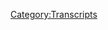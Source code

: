 {{Transcript
    | title         = [[411: Jordan Takes The Wheel 3]]
    | caption       = [https://knowledgefight.libsyn.com/knowledge-fight-jordan-takes-the-wheel-3 Listen to this episode on Libsyn]
    | episodeNumber = [[411: Jordan Takes The Wheel 3|411]]
    | length        = 01:45:46
}}

{{MessageBox
    | header     = Warning: Bot Generated Content
    | text       = This transcript was automatically generated by transcription software and likely contains many mistakes and misattributions. Please check the audio for definitive quotes, attribution, and context.
    | image      = N3yvass4myg91.webp
    | imagewidth = 50px
    | id         = warning
}}

{{TranscriptBlock
    | name      = Unknown Speaker
    | timestamp = 00:00:00.000
    | text      = N-N-N-N-N-N-N-Knowledge Fight
}}

{{TranscriptBlock
    | name      = Unknown Speaker
    | timestamp = 00:00:12.880
    | text      = Damn and Jordan, I am sweating
}}

{{TranscriptBlock
    | name      = Unknown Speaker
    | timestamp = 00:00:18.039
    | text      = Knowledgefight.com, it's time to pray
}}

{{TranscriptBlock
    | name      = Unknown Speaker
    | timestamp = 00:00:21.160
    | text      = I have great respect for Knowledgefight
}}

{{TranscriptBlock
    | name      = Unknown Speaker
    | timestamp = 00:00:23.760
    | text      = Knowledgefight
}}

{{TranscriptBlock
    | name      = Unknown Speaker
    | timestamp = 00:00:24.800
    | text      = I'm sick of them posing as if they're the good guys
}}

{{TranscriptBlock
    | name      = Unknown Speaker
    | timestamp = 00:00:27.120
    | text      = Saying we are the bad guys
}}

{{TranscriptBlock
    | name      = Unknown Speaker
    | timestamp = 00:00:28.719
    | text      = Knowledgefight
}}

{{TranscriptBlock
    | name      = Unknown Speaker
    | timestamp = 00:00:30.760
    | text      = Damn and Jordan, Knowledgefight
}}

{{TranscriptBlock
    | name      = Unknown Speaker
    | timestamp = 00:00:31.920
    | text      = And...
}}

{{TranscriptBlock
    | name      = Unknown Speaker
    | timestamp = 00:00:32.759
    | text      = Valar
}}

{{TranscriptBlock
    | name      = Unknown Speaker
    | timestamp = 00:00:34.119
    | text      = Vabra
}}

{{TranscriptBlock
    | name      = Unknown Speaker
    | timestamp = 00:00:34.960
    | text      = Need money
}}

{{TranscriptBlock
    | name      = Unknown Speaker
    | timestamp = 00:00:35.759
    | text      = Andi and Chans Ads
}}

{{TranscriptBlock
    | name      = Unknown Speaker
    | timestamp = 00:00:42.600
    | text      = Stop it
}}

{{TranscriptBlock
    | name      = Unknown Speaker
    | timestamp = 00:00:43.200
    | text      = Andi and rugby
}}

{{TranscriptBlock
    | name      = Unknown Speaker
    | timestamp = 00:00:46.479
    | text      = It's time to pray
}}

{{TranscriptBlock
    | name      = Unknown Speaker
    | timestamp = 00:00:47.439
    | text      = Andi and Chans Ads, you're on the air, always
}}

{{TranscriptBlock
    | name      = Unknown Speaker
    | timestamp = 00:00:50.479
    | text      = Hello Alex, I'm a diver fan, huge fan
}}

{{TranscriptBlock
    | name      = Unknown Speaker
    | timestamp = 00:00:52.600
    | text      = I love your work
}}

{{TranscriptBlock
    | name      = Unknown Speaker
    | timestamp = 00:00:53.320
    | text      = Knowledgefight
}}

{{TranscriptBlock
    | name      = Unknown Speaker
    | timestamp = 00:00:55.600
    | text      = N-N-Knowledgefight.com
}}

{{TranscriptBlock
    | name      = Unknown Speaker
    | timestamp = 00:00:58.600
    | text      = love you hey everybody welcome back to fight knowledge I'm Jordan I'm Dan hey
}}

{{TranscriptBlock
    | name      = Unknown Speaker
    | timestamp = 00:01:03.039
    | text      = and this is a podcast where I start making up nonsense about people and we
}}

{{TranscriptBlock
    | name      = Unknown Speaker
    | timestamp = 00:01:08.939
    | text      = see what happens okay hey Dan hi Jordan how are you doing great I got a question
}}

{{TranscriptBlock
    | name      = Unknown Speaker
    | timestamp = 00:01:13.400
    | text      = for you what's that what is your thing for the day that is brightening your
}}

{{TranscriptBlock
    | name      = Unknown Speaker
    | timestamp = 00:01:17.079
    | text      = spirits in this trying time we all find ourselves I I have been it is good to
}}

{{TranscriptBlock
    | name      = Unknown Speaker
    | timestamp = 00:01:25.700
    | text      = spend time with my partner I love her very much she's kind of you know we're
}}

{{TranscriptBlock
    | name      = Unknown Speaker
    | timestamp = 00:01:33.439
    | text      = all kind of getting used to this circumstance but a having her has really
}}

{{TranscriptBlock
    | name      = Unknown Speaker
    | timestamp = 00:01:40.200
    | text      = made this a lot a lot easier oh it's great me from going crazy how about you
}}

{{TranscriptBlock
    | name      = Unknown Speaker
    | timestamp = 00:01:43.560
    | text      = happy for you yeah thank you mine's gonna be a little bit less emotionally
}}

{{TranscriptBlock
    | name      = Unknown Speaker
    | timestamp = 00:01:49.120
    | text      = resonant I stumbled across some videos on you don't worry she doesn't listen
}}

{{TranscriptBlock
    | name      = Unknown Speaker
    | timestamp = 00:01:53.120
    | text      = to us I stumbled across some videos on YouTube by this this pro skateboarder
}}

{{TranscriptBlock
    | name      = Unknown Speaker
    | timestamp = 00:01:58.439
    | text      = from Switzerland named Johnny Geiger okay and what he does he has a series of
}}

{{TranscriptBlock
    | name      = Unknown Speaker
    | timestamp = 00:02:03.480
    | text      = videos where he he's a professional skateboarder he's good at skateboarding
}}

{{TranscriptBlock
    | name      = Unknown Speaker
    | timestamp = 00:02:07.200
    | text      = okay well yeah what he does he has a series where he's trying to recreate the
}}

{{TranscriptBlock
    | name      = Unknown Speaker
    | timestamp = 00:02:11.280
    | text      = tricks that Rodney Mullen did these really difficult tricks from like
}}

{{TranscriptBlock
    | name      = Unknown Speaker
    | timestamp = 00:02:15.039
    | text      = classic skate videos trying to do them himself okay and I find them so
}}

{{TranscriptBlock
    | name      = Unknown Speaker
    | timestamp = 00:02:20.479
    | text      = endearing okay seems like a pretty cool guy is a good bright personality and one
}}

{{TranscriptBlock
    | name      = Unknown Speaker
    | timestamp = 00:02:26.840
    | text      = of the things that I really like about these videos is that there really is
}}

{{TranscriptBlock
    | name      = Unknown Speaker
    | timestamp = 00:02:30.240
    | text      = celebration of process okay like you see him fail like repeatedly okay and like
}}

{{TranscriptBlock
    | name      = Unknown Speaker
    | timestamp = 00:02:35.240
    | text      = trying to figure out how to do the trick there's like a long learning curve
}}

{{TranscriptBlock
    | name      = Unknown Speaker
    | timestamp = 00:02:40.000
    | text      = through it and then the eventual payoff of hard work you know winning out and
}}

{{TranscriptBlock
    | name      = Unknown Speaker
    | timestamp = 00:02:46.159
    | text      = he does the trick right so it's going to be impossible there's there's so hard to
}}

{{TranscriptBlock
    | name      = Unknown Speaker
    | timestamp = 00:02:50.919
    | text      = do right and you know just perseverance pushing through when you fall over and
}}

{{TranscriptBlock
    | name      = Unknown Speaker
    | timestamp = 00:02:56.360
    | text      = over and over and over and over again yeah and the other thing too is like
}}

{{TranscriptBlock
    | name      = Unknown Speaker
    | timestamp = 00:03:00.479
    | text      = through that failure you see the the incremental progress you see like oh
}}

{{TranscriptBlock
    | name      = Unknown Speaker
    | timestamp = 00:03:05.479
    | text      = that little part of the trick he's figured out now how to do that yeah yeah
}}

{{TranscriptBlock
    | name      = Unknown Speaker
    | timestamp = 00:03:09.159
    | text      = but he's still falling at the end right right right really find that brightening
}}

{{TranscriptBlock
    | name      = Unknown Speaker
    | timestamp = 00:03:13.719
    | text      = I really I really enjoy it because I could have just posted the successful
}}

{{TranscriptBlock
    | name      = Unknown Speaker
    | timestamp = 00:03:17.520
    | text      = trick yeah and he probably would have gotten a shit ton of views out of that
}}

{{TranscriptBlock
    | name      = Unknown Speaker
    | timestamp = 00:03:20.759
    | text      = people watch all those little clips way better in the structure that it is yeah
}}

{{TranscriptBlock
    | name      = Unknown Speaker
    | timestamp = 00:03:25.719
    | text      = yeah yeah and I enjoy it it's been a night and it's like outdoors and
}}

{{TranscriptBlock
    | name      = Unknown Speaker
    | timestamp = 00:03:30.840
    | text      = Switzerland yeah gorgeous it looks nice music's great so I have no idea who this
}}

{{TranscriptBlock
    | name      = Unknown Speaker
    | timestamp = 00:03:37.039
    | text      = dude is I've never heard of him until a couple days ago but I can't stop
}}

{{TranscriptBlock
    | name      = Unknown Speaker
    | timestamp = 00:03:40.039
    | text      = watching these videos or he tries to recreate these tricks that's really cool
}}

{{TranscriptBlock
    | name      = Unknown Speaker
    | timestamp = 00:03:43.400
    | text      = shout out to Johnny guy hey hey Sonia do you know him she's in Sweden she can't
}}

{{TranscriptBlock
    | name      = Unknown Speaker
    | timestamp = 00:03:49.280
    | text      = that's a different place I don't know what that means but that's my bad yeah
}}

{{TranscriptBlock
    | name      = Unknown Speaker
    | timestamp = 00:03:55.960
    | text      = that's alright uh anyways I Dan I've taken over yeah that's true we're doing
}}

{{TranscriptBlock
    | name      = Unknown Speaker
    | timestamp = 00:04:04.000
    | text      = a reverse fight knowledge episode and I figured that since we talk almost I'm
}}

{{TranscriptBlock
    | name      = Unknown Speaker
    | timestamp = 00:04:10.719
    | text      = done I'm done with Marc Moreno by the way oh that's good I'm gonna be sick and
}}

{{TranscriptBlock
    | name      = Unknown Speaker
    | timestamp = 00:04:14.599
    | text      = tired yeah well before you get down to business I'll let you take the wheel but
}}

{{TranscriptBlock
    | name      = Unknown Speaker
    | timestamp = 00:04:18.360
    | text      = before you do we got to take a moment to say thank you to some folks who have
}}

{{TranscriptBlock
    | name      = Unknown Speaker
    | timestamp = 00:04:21.079
    | text      = signed up and are supporting the show a lot of Nick a lot of initials on this
}}

{{TranscriptBlock
    | name      = Unknown Speaker
    | timestamp = 00:04:24.879
    | text      = episode gotcha so first Anthony G thank you so much
}}

{{TranscriptBlock
    | name      = Unknown Speaker
    | timestamp = 00:04:27.800
    | text      = you're now policy wonk I'm a policy wonk thank you Tony G next Joe are thank you
}}

{{TranscriptBlock
    | name      = Unknown Speaker
    | timestamp = 00:04:32.399
    | text      = so much you're now policy wonk I'm a policy wonk thank you Joe are thank you
}}

{{TranscriptBlock
    | name      = Unknown Speaker
    | timestamp = 00:04:35.800
    | text      = next Alex you thank you so much you're now policy wonk I'm a policy wonk thank
}}

{{TranscriptBlock
    | name      = Unknown Speaker
    | timestamp = 00:04:40.120
    | text      = you Alex you I like to believe that one's Alex University next aka thank you
}}

{{TranscriptBlock
    | name      = Unknown Speaker
    | timestamp = 00:04:46.800
    | text      = so much you're now policy wonk I'm a policy wonk I like to think that's aka
}}

{{TranscriptBlock
    | name      = Unknown Speaker
    | timestamp = 00:04:50.439
    | text      = University could be yeah next Michael G thank you so much you're now policy wonk
}}

{{TranscriptBlock
    | name      = Unknown Speaker
    | timestamp = 00:04:54.319
    | text      = I'm a policy wonk Thank You Michael G next Roger thank you so much you're now
}}

{{TranscriptBlock
    | name      = Unknown Speaker
    | timestamp = 00:04:58.160
    | text      = policy wonk I'm a policy wonk thanks Roger I just learned as someone posted
}}

{{TranscriptBlock
    | name      = Unknown Speaker
    | timestamp = 00:05:02.439
    | text      = that Roger Stone is on cameo and so you can pay him to record of course you can
}}

{{TranscriptBlock
    | name      = Unknown Speaker
    | timestamp = 00:05:08.000
    | text      = very close I've been trying to think like what I would want Roger Stone to
}}

{{TranscriptBlock
    | name      = Unknown Speaker
    | timestamp = 00:05:19.399
    | text      = say and it's you know I feel like there's already audio of a lot of things
}}

{{TranscriptBlock
    | name      = Unknown Speaker
    | timestamp = 00:05:24.279
    | text      = I want to hear yeah yeah I think I would just want to have him read a list of
}}

{{TranscriptBlock
    | name      = Unknown Speaker
    | timestamp = 00:05:28.160
    | text      = words just like completely out of just poopy pants outdoors I would just enjoy
}}

{{TranscriptBlock
    | name      = Unknown Speaker
    | timestamp = 00:05:34.439
    | text      = it I would love I think I might end up I can't I can't justify that purchase
}}

{{TranscriptBlock
    | name      = Unknown Speaker
    | timestamp = 00:05:39.720
    | text      = anyway Tessa thank you so much you're now policy wonk I'm a policy wonk thank
}}

{{TranscriptBlock
    | name      = Unknown Speaker
    | timestamp = 00:05:44.199
    | text      = you Tessa next Jed thank you so much you're now policy wonk I'm a policy wonk
}}

{{TranscriptBlock
    | name      = Unknown Speaker
    | timestamp = 00:05:48.560
    | text      = thanks Jed thanks dad next finally Armand thank you so much you are now
}}

{{TranscriptBlock
    | name      = Unknown Speaker
    | timestamp = 00:05:52.800
    | text      = policy wonk I'm a policy wonk thank you very much Armand thank you Armand if
}}

{{TranscriptBlock
    | name      = Unknown Speaker
    | timestamp = 00:05:56.480
    | text      = you're out there listening you're thinking hey I enjoy the show I'd like
}}

{{TranscriptBlock
    | name      = Unknown Speaker
    | timestamp = 00:05:58.399
    | text      = to support these gents do you do that but go to our website knowledge fight
}}

{{TranscriptBlock
    | name      = Unknown Speaker
    | timestamp = 00:06:00.959
    | text      = calm clicking the button says support the show we would appreciate it would be
}}

{{TranscriptBlock
    | name      = Unknown Speaker
    | timestamp = 00:06:03.600
    | text      = very very now I bequeath the show Jordan here we go so you you've done this a
}}

{{TranscriptBlock
    | name      = Unknown Speaker
    | timestamp = 00:06:08.800
    | text      = couple times now I mean it's like 400 still fucking up the first part of the
}}

{{TranscriptBlock
    | name      = Unknown Speaker
    | timestamp = 00:06:12.839
    | text      = episode so this is your third yeah let's two of them have been complaining about
}}

{{TranscriptBlock
    | name      = Unknown Speaker
    | timestamp = 00:06:20.000
    | text      = Mark Marino and climate change right so everyone's probably expecting that
}}

{{TranscriptBlock
    | name      = Unknown Speaker
    | timestamp = 00:06:24.480
    | text      = that's what you're going to talk about and honestly I've seen the clip names I
}}

{{TranscriptBlock
    | name      = Unknown Speaker
    | timestamp = 00:06:28.040
    | text      = have no idea yeah I do what you're about to tell me about um so here is a here's
}}

{{TranscriptBlock
    | name      = Unknown Speaker
    | timestamp = 00:06:33.439
    | text      = what I want to talk about since we have talked almost exclusively about people
}}

{{TranscriptBlock
    | name      = Unknown Speaker
    | timestamp = 00:06:38.240
    | text      = who either don't believe in what they're saying uh-huh maybe believe in what
}}

{{TranscriptBlock
    | name      = Unknown Speaker
    | timestamp = 00:06:42.879
    | text      = they're saying but either way are acting completely differently and then what
}}

{{TranscriptBlock
    | name      = Unknown Speaker
    | timestamp = 00:06:47.279
    | text      = that's real I wanted to see what would happen if we talked about people who
}}

{{TranscriptBlock
    | name      = Unknown Speaker
    | timestamp = 00:06:50.279
    | text      = actually believe what they're talking about all right I also oh man I see a
}}

{{TranscriptBlock
    | name      = Unknown Speaker
    | timestamp = 00:06:54.300
    | text      = name in here and I hope it's who I think it is but I'm sure it's not we'll see
}}

{{TranscriptBlock
    | name      = Unknown Speaker
    | timestamp = 00:06:57.899
    | text      = yeah uh yeah so uh I mean might as well go ahead and play are out about context
}}

{{TranscriptBlock
    | name      = Unknown Speaker
    | timestamp = 00:07:04.480
    | text      = drop I think the Pope needs to seek Donald Trump's forgiveness for saying
}}

{{TranscriptBlock
    | name      = Unknown Speaker
    | timestamp = 00:07:09.240
    | text      = such an outlandish thing okay do you know who we're talking about not entirely
}}

{{TranscriptBlock
    | name      = Unknown Speaker
    | timestamp = 00:07:14.040
    | text      = sure I mean he has the voice of a televangelist he is a televangelist yes
}}

{{TranscriptBlock
    | name      = Unknown Speaker
    | timestamp = 00:07:18.720
    | text      = sir okay I went the opposite direction with this they actually believe what
}}

{{TranscriptBlock
    | name      = Unknown Speaker
    | timestamp = 00:07:22.600
    | text      = they say uh-huh I thought you meant it with someone who has a good opinion and
}}

{{TranscriptBlock
    | name      = Unknown Speaker
    | timestamp = 00:07:26.160
    | text      = believes absolutely no I thought this was going to be like an uplifting these
}}

{{TranscriptBlock
    | name      = Unknown Speaker
    | timestamp = 00:07:30.240
    | text      = people are not a chance I am not sure who this this fella is so is it is it I
}}

{{TranscriptBlock
    | name      = Unknown Speaker
    | timestamp = 00:07:35.879
    | text      = know it's not Pat Robertson no and I know it's not Jack Van Impe it is not
}}

{{TranscriptBlock
    | name      = Unknown Speaker
    | timestamp = 00:07:40.759
    | text      = him I don't know it is Robert Jeffers okay he's the head pastor of First
}}

{{TranscriptBlock
    | name      = Unknown Speaker
    | timestamp = 00:07:49.759
    | text      = Baptist Church of Dallas and I I started looking into him because I wanted to
}}

{{TranscriptBlock
    | name      = Unknown Speaker
    | timestamp = 00:07:57.480
    | text      = talk about religion or something along those lines I was looking for something
}}

{{TranscriptBlock
    | name      = Unknown Speaker
    | timestamp = 00:08:02.800
    | text      = to talk about and I had this idea of what are we what are we talking about
}}

{{TranscriptBlock
    | name      = Unknown Speaker
    | timestamp = 00:08:06.399
    | text      = if we talk about somebody who believes what they're talking about so when I
}}

{{TranscriptBlock
    | name      = Unknown Speaker
    | timestamp = 00:08:09.600
    | text      = talk about belief I don't know if dr. Robert Jeffers or any I'm gonna talk
}}

{{TranscriptBlock
    | name      = Unknown Speaker
    | timestamp = 00:08:14.079
    | text      = about a few televangelists today I don't know if they actually in their heart of
}}

{{TranscriptBlock
    | name      = Unknown Speaker
    | timestamp = 00:08:18.040
    | text      = hearts believe this bullshit it's almost impossible to tell exactly but the guys
}}

{{TranscriptBlock
    | name      = Unknown Speaker
    | timestamp = 00:08:22.199
    | text      = that I am going to talk about have all actually lived their lives according to
}}

{{TranscriptBlock
    | name      = Unknown Speaker
    | timestamp = 00:08:27.360
    | text      = these principles so and and so by all accounts successfully sort of like Bill
}}

{{TranscriptBlock
    | name      = Unknown Speaker
    | timestamp = 00:08:32.179
    | text      = Cooper dying the way he did exactly it's kind of a indication of living by the
}}

{{TranscriptBlock
    | name      = Unknown Speaker
    | timestamp = 00:08:37.840
    | text      = things right fast right I don't know if they believe it or not but they are
}}

{{TranscriptBlock
    | name      = Unknown Speaker
    | timestamp = 00:08:41.840
    | text      = professional believers walk in the walk every single day they are paid to wake
}}

{{TranscriptBlock
    | name      = Unknown Speaker
    | timestamp = 00:08:47.639
    | text      = up and act as though they are the most Christian people in the world and that's
}}

{{TranscriptBlock
    | name      = Unknown Speaker
    | timestamp = 00:08:52.399
    | text      = that's what they do so as far as belief goes that's what I'm talking about not
}}

{{TranscriptBlock
    | name      = Unknown Speaker
    | timestamp = 00:08:58.679
    | text      = do they think that it's it's 100% true all right and the guys that I'm talking
}}

{{TranscriptBlock
    | name      = Unknown Speaker
    | timestamp = 00:09:03.840
    | text      = about specifically dr. Robert Jeffers is a Fox News televangelist he is the TV
}}

{{TranscriptBlock
    | name      = Unknown Speaker
    | timestamp = 00:09:10.799
    | text      = guy that you go to if you want any defense of Trump from any religion any
}}

{{TranscriptBlock
    | name      = Unknown Speaker
    | timestamp = 00:09:17.320
    | text      = attack he will defend Trump doing anything there's a lot of religious
}}

{{TranscriptBlock
    | name      = Unknown Speaker
    | timestamp = 00:09:22.480
    | text      = folks who would do that is it the case that he just has less toxicity to him
}}

{{TranscriptBlock
    | name      = Unknown Speaker
    | timestamp = 00:09:25.840
    | text      = than like Jim Baker yes okay absolutely that's why you can slot him in on a TV
}}

{{TranscriptBlock
    | name      = Unknown Speaker
    | timestamp = 00:09:30.399
    | text      = show this guy and the more I research the collar clean yeah yeah no and this
}}

{{TranscriptBlock
    | name      = Unknown Speaker
    | timestamp = 00:09:36.279
    | text      = guy I've I've researched this guy for like the past two days non-stop and by
}}

{{TranscriptBlock
    | name      = Unknown Speaker
    | timestamp = 00:09:43.440
    | text      = all accounts he is an incredibly sweet nice kind human being who has the most
}}

{{TranscriptBlock
    | name      = Unknown Speaker
    | timestamp = 00:09:50.679
    | text      = vicious awful thoughts and like he has charmed journalist after journalist
}}

{{TranscriptBlock
    | name      = Unknown Speaker
    | timestamp = 00:09:56.679
    | text      = who's gone with him like I'm gonna work with a guy named Michael Mooney a lot of
}}

{{TranscriptBlock
    | name      = Unknown Speaker
    | timestamp = 00:10:01.860
    | text      = his work and he's basically like lived with Jeffers for a while to see what's
}}

{{TranscriptBlock
    | name      = Unknown Speaker
    | timestamp = 00:10:05.879
    | text      = going on you see if he's a huckster you know yeah you hear some other you get
}}

{{TranscriptBlock
    | name      = Unknown Speaker
    | timestamp = 00:10:09.399
    | text      = that sense from like some of those Louis Thoreau documentaries where he goes and
}}

{{TranscriptBlock
    | name      = Unknown Speaker
    | timestamp = 00:10:13.440
    | text      = he's like all these people are terrible but some of them are kind of nice to
}}

{{TranscriptBlock
    | name      = Unknown Speaker
    | timestamp = 00:10:16.279
    | text      = right right right right sociopaths and this guy is a complete psychopath like
}}

{{TranscriptBlock
    | name      = Unknown Speaker
    | timestamp = 00:10:22.299
    | text      = what these televangelists do is TV like they do it because they're good at the
}}

{{TranscriptBlock
    | name      = Unknown Speaker
    | timestamp = 00:10:27.940
    | text      = TV part these guys aren't the guys who love the grift they're like like Alex is
}}

{{TranscriptBlock
    | name      = Unknown Speaker
    | timestamp = 00:10:33.480
    | text      = like a comic who's hustling all the time trying to sneak onto gigs trying to find
}}

{{TranscriptBlock
    | name      = Unknown Speaker
    | timestamp = 00:10:39.200
    | text      = every possible way selling merch after the shows that kind of stuff mmm the
}}

{{TranscriptBlock
    | name      = Unknown Speaker
    | timestamp = 00:10:44.000
    | text      = televangelists that I'm talking about are more like they're just really
}}

{{TranscriptBlock
    | name      = Unknown Speaker
    | timestamp = 00:10:48.519
    | text      = talented performers like they want the spotlight exactly they're really good at
}}

{{TranscriptBlock
    | name      = Unknown Speaker
    | timestamp = 00:10:52.379
    | text      = it and they're paid because they're talented performers to your point though
}}

{{TranscriptBlock
    | name      = Unknown Speaker
    | timestamp = 00:10:56.679
    | text      = yeah I think that Alex primarily is only grinding and selling merch after the
}}

{{TranscriptBlock
    | name      = Unknown Speaker
    | timestamp = 00:11:01.700
    | text      = shows because he was pursuing the limelight sure overextended himself to
}}

{{TranscriptBlock
    | name      = Unknown Speaker
    | timestamp = 00:11:06.519
    | text      = the point where he now has a giant studio absolute all that shit he has to
}}

{{TranscriptBlock
    | name      = Unknown Speaker
    | timestamp = 00:11:09.519
    | text      = pay for and no one could pay him ads that's that's probably true it's sort of
}}

{{TranscriptBlock
    | name      = Unknown Speaker
    | timestamp = 00:11:13.559
    | text      = a functional thing whereas if he had his druthers he probably would be as like
}}

{{TranscriptBlock
    | name      = Unknown Speaker
    | timestamp = 00:11:18.840
    | text      = attention grabby I don't know it's a weird thought but I'm sorry I don't mean
}}

{{TranscriptBlock
    | name      = Unknown Speaker
    | timestamp = 00:11:23.919
    | text      = to derail no no you're not derailing me at all I as far as that goes that's a
}}

{{TranscriptBlock
    | name      = Unknown Speaker
    | timestamp = 00:11:29.000
    | text      = that's an interesting question except these guys are the ones who took the
}}

{{TranscriptBlock
    | name      = Unknown Speaker
    | timestamp = 00:11:32.360
    | text      = steps that get you there mmm Alex didn't so that's probably true maybe audition
}}

{{TranscriptBlock
    | name      = Unknown Speaker
    | timestamp = 00:11:38.840
    | text      = for a movie told he has to worship the devil like mark dice yeah I mean this
}}

{{TranscriptBlock
    | name      = Unknown Speaker
    | timestamp = 00:11:45.840
    | text      = guy is the guy who goes on Fox News and says Democrats worship Satan Mormonism
}}

{{TranscriptBlock
    | name      = Unknown Speaker
    | timestamp = 00:11:50.059
    | text      = is a cult he got into a huge fight with Mitt Romney in 2008 because he said that
}}

{{TranscriptBlock
    | name      = Unknown Speaker
    | timestamp = 00:11:54.919
    | text      = Mormons were a cult and we could never vote for him the John Huntsman was a
}}

{{TranscriptBlock
    | name      = Unknown Speaker
    | timestamp = 00:11:58.000
    | text      = better Mormon exactly Steve so I see Janik yeah and then in 2012 he was like
}}

{{TranscriptBlock
    | name      = Unknown Speaker
    | timestamp = 00:12:02.639
    | text      = well we of course we got a vote for Mitt Romney we can't not vote for him he's
}}

{{TranscriptBlock
    | name      = Unknown Speaker
    | timestamp = 00:12:06.240
    | text      = that kind of guy and like all televangelists he's written a ridiculous
}}

{{TranscriptBlock
    | name      = Unknown Speaker
    | timestamp = 00:12:11.159
    | text      = number of books that I don't think anybody reads ever it's like bulk
}}

{{TranscriptBlock
    | name      = Unknown Speaker
    | timestamp = 00:12:17.080
    | text      = purchases thing yeah totally because his book and they all his books all have
}}

{{TranscriptBlock
    | name      = Unknown Speaker
    | timestamp = 00:12:21.360
    | text      = clickbait titles like the most recent one is courageous ten strategies for
}}

{{TranscriptBlock
    | name      = Unknown Speaker
    | timestamp = 00:12:26.000
    | text      = thriving in a hostile world then there's how can I know answers to life's seven
}}

{{TranscriptBlock
    | name      = Unknown Speaker
    | timestamp = 00:12:31.200
    | text      = most important questions or God's seven secrets for success and significant like
}}

{{TranscriptBlock
    | name      = Unknown Speaker
    | timestamp = 00:12:39.159
    | text      = nobody's ready as the habits of highly effective people almost exactly okay
}}

{{TranscriptBlock
    | name      = Unknown Speaker
    | timestamp = 00:12:43.039
    | text      = yeah yeah I I don't think anybody has read these and all televangelists write
}}

{{TranscriptBlock
    | name      = Unknown Speaker
    | timestamp = 00:12:47.399
    | text      = this the exact same book you know I bet I bet people have read it and I bet
}}

{{TranscriptBlock
    | name      = Unknown Speaker
    | timestamp = 00:12:52.000
    | text      = they're Church small groups oh yeah totally I bet that certain groups churches
}}

{{TranscriptBlock
    | name      = Unknown Speaker
    | timestamp = 00:12:56.679
    | text      = like they get together and they have a book study right well and he's he's the
}}

{{TranscriptBlock
    | name      = Unknown Speaker
    | timestamp = 00:13:00.340
    | text      = pastor of a mega church so he does have a captive audience there where it's like
}}

{{TranscriptBlock
    | name      = Unknown Speaker
    | timestamp = 00:13:03.960
    | text      = he can he owns the printing press that prints his books and sells them to the
}}

{{TranscriptBlock
    | name      = Unknown Speaker
    | timestamp = 00:13:07.960
    | text      = people who work at the printing press that kind of thing good good grift yeah
}}

{{TranscriptBlock
    | name      = Unknown Speaker
    | timestamp = 00:13:12.600
    | text      = good grief good grief good grief so I I wanted to find out where this dude
}}

{{TranscriptBlock
    | name      = Unknown Speaker
    | timestamp = 00:13:19.539
    | text      = comes from and as far as his early life there's really not much detail going on
}}

{{TranscriptBlock
    | name      = Unknown Speaker
    | timestamp = 00:13:25.159
    | text      = the biography that you keep getting is Jeffress was Jeffers was raised in
}}

{{TranscriptBlock
    | name      = Unknown Speaker
    | timestamp = 00:13:30.240
    | text      = Dallas at the age of seven he joined the First Baptist Church of Dallas he was
}}

{{TranscriptBlock
    | name      = Unknown Speaker
    | timestamp = 00:13:35.980
    | text      = saved by what day what year was this uh let's see 64 now so that puts us at he
}}

{{TranscriptBlock
    | name      = Unknown Speaker
    | timestamp = 00:13:46.080
    | text      = was 57 years ago so how long was he in Dallas um his whole career no no no not
}}

{{TranscriptBlock
    | name      = Unknown Speaker
    | timestamp = 00:13:52.639
    | text      = his whole career he was raised in Dallas up until there's overlap with Alex
}}

{{TranscriptBlock
    | name      = Unknown Speaker
    | timestamp = 00:13:56.000
    | text      = either is oh boy yeah he's raised in Dallas he goes to Baylor so he's he's a
}}

{{TranscriptBlock
    | name      = Unknown Speaker
    | timestamp = 00:14:01.440
    | text      = Waco guy this dude is First Baptist all the way okay and he was saved by
}}

{{TranscriptBlock
    | name      = Unknown Speaker
    | timestamp = 00:14:07.759
    | text      = legendary televangelist Benny him W a Chris well the guy who established who
}}

{{TranscriptBlock
    | name      = Unknown Speaker
    | timestamp = 00:14:14.799
    | text      = turned to the First Baptist Church of Dallas into basically the fair the first
}}

{{TranscriptBlock
    | name      = Unknown Speaker
    | timestamp = 00:14:18.639
    | text      = megachurch and let me here's a little bit of Chris well we have a full program
}}

{{TranscriptBlock
    | name      = Unknown Speaker
    | timestamp = 00:14:26.759
    | text      = tonight so we begin may I speak on the curse of liberalism sure yeah that's how
}}

{{TranscriptBlock
    | name      = Unknown Speaker
    | timestamp = 00:14:39.080
    | text      = he starts yeah and he is let's talk about that there you go yeah that's
}}

{{TranscriptBlock
    | name      = Unknown Speaker
    | timestamp = 00:14:49.000
    | text      = that's basically what we're talking about when you get down to it and Chris
}}

{{TranscriptBlock
    | name      = Unknown Speaker
    | timestamp = 00:14:53.480
    | text      = well is like one of the biggest televangelists and he's got that
}}

{{TranscriptBlock
    | name      = Unknown Speaker
    | timestamp = 00:14:58.679
    | text      = Southern Baptist tradition that I am absolutely mystified but like I love it
}}

{{TranscriptBlock
    | name      = Unknown Speaker
    | timestamp = 00:15:05.960
    | text      = I really do I love listening to Southern Baptist preachers there's an energy to
}}

{{TranscriptBlock
    | name      = Unknown Speaker
    | timestamp = 00:15:10.480
    | text      = oh man yeah just just listen to him tell a story Oklahoma and Texas play football
}}

{{TranscriptBlock
    | name      = Unknown Speaker
    | timestamp = 00:15:16.279
    | text      = in the cotton ball I gotta I gotta stop already oh yeah oh yeah seated right
}}

{{TranscriptBlock
    | name      = Unknown Speaker
    | timestamp = 00:15:24.840
    | text      = there squared in front of me was an Oklahoma fan in all of that whole side
}}

{{TranscriptBlock
    | name      = Unknown Speaker
    | timestamp = 00:15:30.960
    | text      = of Texas fanatics there he was there he was in the days of Bud Wilkinson he stood
}}

{{TranscriptBlock
    | name      = Unknown Speaker
    | timestamp = 00:15:40.039
    | text      = up right there in front of me and held up a hundred dollar bill and he said oh
}}

{{TranscriptBlock
    | name      = Unknown Speaker
    | timestamp = 00:15:43.759
    | text      = you Texan I give you seven points bet you this hundred dollar bill would beat
}}

{{TranscriptBlock
    | name      = Unknown Speaker
    | timestamp = 00:15:49.000
    | text      = you didn't have any takers sat down after a little while stood up again and
}}

{{TranscriptBlock
    | name      = Unknown Speaker
    | timestamp = 00:15:53.279
    | text      = said I'll give you 14 points bet this hundred dollar bill would beat you
}}

{{TranscriptBlock
    | name      = Unknown Speaker
    | timestamp = 00:15:59.159
    | text      = nobody took him after a little while he stood up again said I'll give you 21
}}

{{TranscriptBlock
    | name      = Unknown Speaker
    | timestamp = 00:16:05.519
    | text      = points and bet you this hundred dollar bill that we beat you didn't have any
}}

{{TranscriptBlock
    | name      = Unknown Speaker
    | timestamp = 00:16:10.120
    | text      = takers he sat right down there in front of me and I said man I'd like to have
}}

{{TranscriptBlock
    | name      = Unknown Speaker
    | timestamp = 00:16:15.639
    | text      = you in my church you believe in your team and you put your money where your
}}

{{TranscriptBlock
    | name      = Unknown Speaker
    | timestamp = 00:16:21.399
    | text      = mouth is boy I'd like to have you in my church this guy sounds like a little
}}

{{TranscriptBlock
    | name      = Unknown Speaker
    | timestamp = 00:16:26.720
    | text      = plumber became so sweet that's very it's a very dusty roads ish yeah hear him
}}

{{TranscriptBlock
    | name      = Unknown Speaker
    | timestamp = 00:16:34.240
    | text      = yelling about hard times yeah daddy yeah you put in death the road through some
}}

{{TranscriptBlock
    | name      = Unknown Speaker
    | timestamp = 00:16:43.440
    | text      = hard times times when they fire you give you a watch oh yeah but that is like the
}}

{{TranscriptBlock
    | name      = Unknown Speaker
    | timestamp = 00:16:53.240
    | text      = good version of it doesn't he roads yeah what are the actual like you know kind
}}

{{TranscriptBlock
    | name      = Unknown Speaker
    | timestamp = 00:16:58.320
    | text      = of scabby preachers it's a bummer because it is a really infectious
}}

{{TranscriptBlock
    | name      = Unknown Speaker
    | timestamp = 00:17:02.000
    | text      = seductive manner of speaking yeah but when it's a pro wrestler who's the
}}

{{TranscriptBlock
    | name      = Unknown Speaker
    | timestamp = 00:17:07.319
    | text      = American dream it's perfect I was maybe his belly is a little too big maybe it's
}}

{{TranscriptBlock
    | name      = Unknown Speaker
    | timestamp = 00:17:11.460
    | text      = high doesn't look like the athlete of the day but you know a brother he's bad
}}

{{TranscriptBlock
    | name      = Unknown Speaker
    | timestamp = 00:17:15.279
    | text      = and they know he's bad and Rick Flair I'm coming for your title Rick Flair now
}}

{{TranscriptBlock
    | name      = Unknown Speaker
    | timestamp = 00:17:22.359
    | text      = you see why it's great yeah it's so good yeah it's so fun yeah and it's
}}

{{TranscriptBlock
    | name      = Unknown Speaker
    | timestamp = 00:17:27.720
    | text      = someone who comes from the Midwest too it is like yeah it's almost in your DNA
}}

{{TranscriptBlock
    | name      = Unknown Speaker
    | timestamp = 00:17:31.400
    | text      = that kind of like it's really the tent revivalist yeah yeah that's crossed
}}

{{TranscriptBlock
    | name      = Unknown Speaker
    | timestamp = 00:17:36.480
    | text      = that's crossed the world and then you know I I grew up in in a church
}}

{{TranscriptBlock
    | name      = Unknown Speaker
    | timestamp = 00:17:42.599
    | text      = background my family was a cult and Chris well was absolutely a cult leader
}}

{{TranscriptBlock
    | name      = Unknown Speaker
    | timestamp = 00:17:46.559
    | text      = mm-hmm in fact Billy Graham was a member of Chris Wells Church like he brought
}}

{{TranscriptBlock
    | name      = Unknown Speaker
    | timestamp = 00:17:52.240
    | text      = Billy Graham into the fold and then he went to turn heel exactly so he's the
}}

{{TranscriptBlock
    | name      = Unknown Speaker
    | timestamp = 00:17:56.079
    | text      = Rick Flair exactly I think Billy Graham might actually have tried to put him
}}

{{TranscriptBlock
    | name      = Unknown Speaker
    | timestamp = 00:18:06.119
    | text      = through oh yeah maybe tried to give him a watch so yeah so Chris well creates
}}

{{TranscriptBlock
    | name      = Unknown Speaker
    | timestamp = 00:18:12.079
    | text      = the modern megachurch basically and he's doing this to build a compound he is not
}}

{{TranscriptBlock
    | name      = Unknown Speaker
    | timestamp = 00:18:19.279
    | text      = building a megachurch he's building like a complete sort of like Jim Baker's
}}

{{TranscriptBlock
    | name      = Unknown Speaker
    | timestamp = 00:18:23.400
    | text      = morning side exactly Jim Baker is a fan of Chris well I would yeah yeah but
}}

{{TranscriptBlock
    | name      = Unknown Speaker
    | timestamp = 00:18:30.920
    | text      = this is from to give you an idea this guy is creating a Christian separatist
}}

{{TranscriptBlock
    | name      = Unknown Speaker
    | timestamp = 00:18:35.319
    | text      = compound essentially and this is from a sermon he gave in the 80s Christian
}}

{{TranscriptBlock
    | name      = Unknown Speaker
    | timestamp = 00:18:40.960
    | text      = education is education and environment of the mind and heart and will of our
}}

{{TranscriptBlock
    | name      = Unknown Speaker
    | timestamp = 00:18:44.839
    | text      = Blessed Lord it is an institution it's a school where the faculty and the
}}

{{TranscriptBlock
    | name      = Unknown Speaker
    | timestamp = 00:18:48.960
    | text      = administration and the trustees and the classes in the environment and most of
}}

{{TranscriptBlock
    | name      = Unknown Speaker
    | timestamp = 00:18:53.259
    | text      = the student body are all Christian I don't know why he said most because he
}}

{{TranscriptBlock
    | name      = Unknown Speaker
    | timestamp = 00:18:56.640
    | text      = wants all of it I don't write putting most in there seems so ridiculous to me
}}

{{TranscriptBlock
    | name      = Unknown Speaker
    | timestamp = 00:19:00.559
    | text      = no no no you got to let in a couple non-christians in order for there to be
}}

{{TranscriptBlock
    | name      = Unknown Speaker
    | timestamp = 00:19:04.119
    | text      = a game yeah yeah you need to have like 5% non-christian but they buy the end
}}

{{TranscriptBlock
    | name      = Unknown Speaker
    | timestamp = 00:19:10.799
    | text      = of the term right yeah it's a little bit like the 97% voted for me where it's no
}}

{{TranscriptBlock
    | name      = Unknown Speaker
    | timestamp = 00:19:18.240
    | text      = no no no no no that because that's just an illusion right you need to keep
}}

{{TranscriptBlock
    | name      = Unknown Speaker
    | timestamp = 00:19:22.079
    | text      = things interesting are you saying that this is that he's turning the school
}}

{{TranscriptBlock
    | name      = Unknown Speaker
    | timestamp = 00:19:25.460
    | text      = into a into a hunt well more or less I mean not the most dangerous game you're
}}

{{TranscriptBlock
    | name      = Unknown Speaker
    | timestamp = 00:19:29.980
    | text      = not killing people but it is you know in a way spiritually I know from my time at
}}

{{TranscriptBlock
    | name      = Unknown Speaker
    | timestamp = 00:19:35.559
    | text      = a Baptist mega church that a lot of the thing that seemed to animate the faith
}}

{{TranscriptBlock
    | name      = Unknown Speaker
    | timestamp = 00:19:41.319
    | text      = of some folks within the church certainly not all of them yeah but the
}}

{{TranscriptBlock
    | name      = Unknown Speaker
    | timestamp = 00:19:45.140
    | text      = evangelism part of it really seemed to give it meaning yeah so I would believe
}}

{{TranscriptBlock
    | name      = Unknown Speaker
    | timestamp = 00:19:50.200
    | text      = that if you wanted to create this Christian only environment and you're
}}

{{TranscriptBlock
    | name      = Unknown Speaker
    | timestamp = 00:19:54.160
    | text      = someone like this guy you'd let in five eight percent non-christians in order to
}}

{{TranscriptBlock
    | name      = Unknown Speaker
    | timestamp = 00:19:59.339
    | text      = give people to convert you got to have somebody to chase right it's all it's
}}

{{TranscriptBlock
    | name      = Unknown Speaker
    | timestamp = 00:20:02.799
    | text      = almost like feeding pets well I mean there's a certain section of the the
}}

{{TranscriptBlock
    | name      = Unknown Speaker
    | timestamp = 00:20:07.200
    | text      = student body that's probably gonna need that right all these are snakes and so
}}

{{TranscriptBlock
    | name      = Unknown Speaker
    | timestamp = 00:20:11.279
    | text      = every now and then you got to throw a mouse in there for them to I got you I
}}

{{TranscriptBlock
    | name      = Unknown Speaker
    | timestamp = 00:20:14.759
    | text      = mean that just makes sense yeah no you're you're not wrong and he
}}

{{TranscriptBlock
    | name      = Unknown Speaker
    | timestamp = 00:20:20.279
    | text      = basically created that he created this and Robert Jeffers is the result of an
}}

{{TranscriptBlock
    | name      = Unknown Speaker
    | timestamp = 00:20:26.519
    | text      = education completely controlled by W a Chris well he I swear to you he is like
}}

{{TranscriptBlock
    | name      = Unknown Speaker
    | timestamp = 00:20:33.079
    | text      = an experiment the more I've looked into him he was groomed by Chris well from
}}

{{TranscriptBlock
    | name      = Unknown Speaker
    | timestamp = 00:20:37.519
    | text      = the age of seven he is an absolute automaton he's not a human being he's a
}}

{{TranscriptBlock
    | name      = Unknown Speaker
    | timestamp = 00:20:43.119
    | text      = psychopath and he is the most terrifying man alive to me because he believes
}}

{{TranscriptBlock
    | name      = Unknown Speaker
    | timestamp = 00:20:48.119
    | text      = everything that he is told by by Chris well so he's raised by Chris well goes
}}

{{TranscriptBlock
    | name      = Unknown Speaker
    | timestamp = 00:20:56.880
    | text      = to Baylor immediately out of Baylor gets hired right back at First Baptist Church
}}

{{TranscriptBlock
    | name      = Unknown Speaker
    | timestamp = 00:21:02.599
    | text      = in Dallas works there for a few years then he goes to become the head pastor
}}

{{TranscriptBlock
    | name      = Unknown Speaker
    | timestamp = 00:21:07.039
    | text      = at First Baptist in Eastland Texas which Chris well helped him get the job then
}}

{{TranscriptBlock
    | name      = Unknown Speaker
    | timestamp = 00:21:11.359
    | text      = after that he becomes the head pastor at First Baptist Church in Wichita in Texas
}}

{{TranscriptBlock
    | name      = Unknown Speaker
    | timestamp = 00:21:16.000
    | text      = which he got because of Wichita Texas Wichita Falls yeah and then in 2007 five
}}

{{TranscriptBlock
    | name      = Unknown Speaker
    | timestamp = 00:21:24.359
    | text      = years after Chris well died Jeffers became head pastor of First Baptist in
}}

{{TranscriptBlock
    | name      = Unknown Speaker
    | timestamp = 00:21:28.759
    | text      = Dallas and took over like this was the king coming home to this was fucking
}}

{{TranscriptBlock
    | name      = Unknown Speaker
    | timestamp = 00:21:33.900
    | text      = Simba coming back to Ruth yeah and he is relentless and insane and I couldn't
}}

{{TranscriptBlock
    | name      = Unknown Speaker
    | timestamp = 00:21:41.480
    | text      = find any early sermons of his whenever he was you know before First Baptist in
}}

{{TranscriptBlock
    | name      = Unknown Speaker
    | timestamp = 00:21:46.680
    | text      = Dallas however he did go on card sharks I like that game in 1986 that was a
}}

{{TranscriptBlock
    | name      = Unknown Speaker
    | timestamp = 00:21:52.960
    | text      = great game and you can find it with card sharks the one where it's just high low
}}

{{TranscriptBlock
    | name      = Unknown Speaker
    | timestamp = 00:21:58.119
    | text      = basically it's absolutely just high low I love that yeah no it's great but
}}

{{TranscriptBlock
    | name      = Unknown Speaker
    | timestamp = 00:22:02.680
    | text      = here's the thing that I forgot about card sharks they ask like survey
}}

{{TranscriptBlock
    | name      = Unknown Speaker
    | timestamp = 00:22:06.579
    | text      = questions like Family Feud yeah and everybody is I think encouraged to give
}}

{{TranscriptBlock
    | name      = Unknown Speaker
    | timestamp = 00:22:11.920
    | text      = a weird personal tidbit before they give their answer for the survey question
}}

{{TranscriptBlock
    | name      = Unknown Speaker
    | timestamp = 00:22:16.200
    | text      = would make sense you got to keep it a little interesting yeah so you find out
}}

{{TranscriptBlock
    | name      = Unknown Speaker
    | timestamp = 00:22:20.119
    | text      = a lot of weird information about people people surveyed how many people ate
}}

{{TranscriptBlock
    | name      = Unknown Speaker
    | timestamp = 00:22:26.619
    | text      = tacos in the last month is it over 40% or under yeah that's the game that's the
}}

{{TranscriptBlock
    | name      = Unknown Speaker
    | timestamp = 00:22:32.119
    | text      = game and then they put out like the the playing cards I have like a seven on
}}

{{TranscriptBlock
    | name      = Unknown Speaker
    | timestamp = 00:22:36.079
    | text      = there that's the whole game it's a six that's a whole game yep I love it it's
}}

{{TranscriptBlock
    | name      = Unknown Speaker
    | timestamp = 00:22:43.359
    | text      = so dumb it is incredibly stupid here's you can't go back and watch shows in the
}}

{{TranscriptBlock
    | name      = Unknown Speaker
    | timestamp = 00:22:49.160
    | text      = 80s though like and then if you win you get like I don't know a toaster hey you
}}

{{TranscriptBlock
    | name      = Unknown Speaker
    | timestamp = 00:22:55.519
    | text      = you'd get a beach ball oh no at the end of this he went on like a few episodes
}}

{{TranscriptBlock
    | name      = Unknown Speaker
    | timestamp = 00:23:00.880
    | text      = and I think he wound up winning about forty five hundred dollars which in
}}

{{TranscriptBlock
    | name      = Unknown Speaker
    | timestamp = 00:23:03.980
    | text      = 1986 money is pretty good that's not bad um it's it's wild to go back and watch
}}

{{TranscriptBlock
    | name      = Unknown Speaker
    | timestamp = 00:23:08.599
    | text      = shows from the 80s because I can't do it they they wind up doing all kinds of
}}

{{TranscriptBlock
    | name      = Unknown Speaker
    | timestamp = 00:23:12.559
    | text      = weird like if you watch any kind of stuff from like any any of those shows
}}

{{TranscriptBlock
    | name      = Unknown Speaker
    | timestamp = 00:23:18.720
    | text      = yeah you have everyone's drunk yeah yeah all same shit that's like oh my god
}}

{{TranscriptBlock
    | name      = Unknown Speaker
    | timestamp = 00:23:23.359
    | text      = yeah absolutely yeah in this one the the host of the show has dawson's kissing
}}

{{TranscriptBlock
    | name      = Unknown Speaker
    | timestamp = 00:23:32.039
    | text      = people yeah he's got 10 and he announces them as such 10 college co-eds right who
}}

{{TranscriptBlock
    | name      = Unknown Speaker
    | timestamp = 00:23:38.039
    | text      = are asked to sit up next to the stage like Price is Right style and we're
}}

{{TranscriptBlock
    | name      = Unknown Speaker
    | timestamp = 00:23:41.500
    | text      = talking about ladies oh yeah all right that's why they're called college
}}

{{TranscriptBlock
    | name      = Unknown Speaker
    | timestamp = 00:23:45.240
    | text      = co-eds in the 80s that you knew what that meant never understood that
}}

{{TranscriptBlock
    | name      = Unknown Speaker
    | timestamp = 00:23:48.599
    | text      = co-educational means it's men and women I know but it's always yeah it always
}}

{{TranscriptBlock
    | name      = Unknown Speaker
    | timestamp = 00:23:52.700
    | text      = describes I think it's more like I think it was popular as maybe about Playboy
}}

{{TranscriptBlock
    | name      = Unknown Speaker
    | timestamp = 00:23:57.319
    | text      = because it was women that you would actually went to school with and not
}}

{{TranscriptBlock
    | name      = Unknown Speaker
    | timestamp = 00:24:01.539
    | text      = probably private you know that I would assume it's a half thing yeah something
}}

{{TranscriptBlock
    | name      = Unknown Speaker
    | timestamp = 00:24:04.640
    | text      = like that there's ten ladies ten women they were surveyed how many of you would
}}

{{TranscriptBlock
    | name      = Unknown Speaker
    | timestamp = 00:24:11.119
    | text      = kiss on the first date okay the the contestant against Jeffers says it is
}}

{{TranscriptBlock
    | name      = Unknown Speaker
    | timestamp = 00:24:19.160
    | text      = six six women would actually kiss on the first date the guy asked our boy Robert
}}

{{TranscriptBlock
    | name      = Unknown Speaker
    | timestamp = 00:24:26.160
    | text      = Robert says the number is higher and then this happens I want to see you all
}}

{{TranscriptBlock
    | name      = Unknown Speaker
    | timestamp = 00:24:41.319
    | text      = personally backstage after the show sit down you hussies sit down all right
}}

{{TranscriptBlock
    | name      = Unknown Speaker
    | timestamp = 00:24:46.119
    | text      = Robert I mean hey look that's terrible but that's the host right right it's
}}

{{TranscriptBlock
    | name      = Unknown Speaker
    | timestamp = 00:24:53.559
    | text      = just like an indictment of the show no no no I mean this happens all the time
}}

{{TranscriptBlock
    | name      = Unknown Speaker
    | timestamp = 00:24:57.720
    | text      = sure but it is wild to me that this monster who would later on go on Fox
}}

{{TranscriptBlock
    | name      = Unknown Speaker
    | timestamp = 00:25:06.000
    | text      = News who would give a sermon about how homosexuals should be killed this guy is
}}

{{TranscriptBlock
    | name      = Unknown Speaker
    | timestamp = 00:25:10.240
    | text      = on card sharks in the 1980s that is weird and he is just infectious well
}}

{{TranscriptBlock
    | name      = Unknown Speaker
    | timestamp = 00:25:17.640
    | text      = don't you remember when Paul pot was on the $500,000 pyramid I disagree with the
}}

{{TranscriptBlock
    | name      = Unknown Speaker
    | timestamp = 00:25:30.119
    | text      = yeah and he's a seriously he is a joy to watch on this show yeah I promise you go
}}

{{TranscriptBlock
    | name      = Unknown Speaker
    | timestamp = 00:25:37.720
    | text      = go watch this episode of card sharks this his joy is infectious and he is
}}

{{TranscriptBlock
    | name      = Unknown Speaker
    | timestamp = 00:25:42.519
    | text      = just a very genuine and real human being this is him introducing himself love to
}}

{{TranscriptBlock
    | name      = Unknown Speaker
    | timestamp = 00:25:47.160
    | text      = see like a reverend Manning Eastland Texas where I'm the pastor of the first
}}

{{TranscriptBlock
    | name      = Unknown Speaker
    | timestamp = 00:26:00.720
    | text      = Baptist Church of the Eastland oh that is presently until my congregation finds
}}

{{TranscriptBlock
    | name      = Unknown Speaker
    | timestamp = 00:26:05.000
    | text      = out I'm out here playing cards on national television you may have some
}}

{{TranscriptBlock
    | name      = Unknown Speaker
    | timestamp = 00:26:09.839
    | text      = extra penance back at the chapel got a whole congregation praying for me both
}}

{{TranscriptBlock
    | name      = Unknown Speaker
    | timestamp = 00:26:13.759
    | text      = that's uh he's just reasonably charming yeah he's just TV ready this is him this
}}

{{TranscriptBlock
    | name      = Unknown Speaker
    | timestamp = 00:26:19.799
    | text      = is him winning yeah this is a super cut of him winning whenever he gets
}}

{{TranscriptBlock
    | name      = Unknown Speaker
    | timestamp = 00:26:24.000
    | text      = questions right
}}

{{TranscriptBlock
    | name      = Unknown Speaker
    | timestamp = 00:26:28.799
    | text      = comes an eight
}}

{{TranscriptBlock
    | name      = Unknown Speaker
    | timestamp = 00:26:32.920
    | text      = definitely lower than an ace it's a six
}}

{{TranscriptBlock
    | name      = Unknown Speaker
    | timestamp = 00:26:38.160
    | text      = higher going higher than a six it's a nine three he's gonna freeze he's gonna
}}

{{TranscriptBlock
    | name      = Unknown Speaker
    | timestamp = 00:26:43.519
    | text      = have an answer Robert let's go he's going for it if he is correct he's our
}}

{{TranscriptBlock
    | name      = Unknown Speaker
    | timestamp = 00:26:50.079
    | text      = new champion lower than a nine
}}

{{TranscriptBlock
    | name      = Unknown Speaker
    | timestamp = 00:26:54.279
    | text      = new champ new champ do you hear that is for the match
}}

{{TranscriptBlock
    | name      = Unknown Speaker
    | timestamp = 00:27:08.079
    | text      = take that Rick now good job Robbie I don't know if you could hear it well but
}}

{{TranscriptBlock
    | name      = Unknown Speaker
    | timestamp = 00:27:22.799
    | text      = all of those all of that was him I couldn't I I don't know what I assumed
}}

{{TranscriptBlock
    | name      = Unknown Speaker
    | timestamp = 00:27:28.880
    | text      = that was yeah how I didn't think that yeah that's yeah but everything he's
}}

{{TranscriptBlock
    | name      = Unknown Speaker
    | timestamp = 00:27:33.519
    | text      = jumping up and down he's flapping his arms back and forth clapping it is he's
}}

{{TranscriptBlock
    | name      = Unknown Speaker
    | timestamp = 00:27:38.599
    | text      = screaming he's whooping Jeffers is fucking loving it and people love him
}}

{{TranscriptBlock
    | name      = Unknown Speaker
    | timestamp = 00:27:43.000
    | text      = and he's he's giving like I said there's not much information about his early
}}

{{TranscriptBlock
    | name      = Unknown Speaker
    | timestamp = 00:27:47.759
    | text      = life but there are all these weird little things that he starts giving up
}}

{{TranscriptBlock
    | name      = Unknown Speaker
    | timestamp = 00:27:50.880
    | text      = in the in the course of asking a question they'll ask you like we
}}

{{TranscriptBlock
    | name      = Unknown Speaker
    | timestamp = 00:27:55.200
    | text      = surveyed a hundred people one of them said but how many do you think said this
}}

{{TranscriptBlock
    | name      = Unknown Speaker
    | timestamp = 00:28:00.960
    | text      = and you say well is it 60 or more but you have to give a personal you know to
}}

{{TranscriptBlock
    | name      = Unknown Speaker
    | timestamp = 00:28:04.920
    | text      = your tacos thing we surveyed a hundred people how many of you had tacos last
}}

{{TranscriptBlock
    | name      = Unknown Speaker
    | timestamp = 00:28:08.160
    | text      = night well I eat tacos every single night and I've been doing that for 30
}}

{{TranscriptBlock
    | name      = Unknown Speaker
    | timestamp = 00:28:12.519
    | text      = years so I'm gonna go with four like it's that kind of yeah yeah this is his
}}

{{TranscriptBlock
    | name      = Unknown Speaker
    | timestamp = 00:28:16.559
    | text      = biography as told through two episodes of card sharks did he was it two
}}

{{TranscriptBlock
    | name      = Unknown Speaker
    | timestamp = 00:28:21.559
    | text      = episodes he was on or was he like a weak champion he was Jenny he was on for like
}}

{{TranscriptBlock
    | name      = Unknown Speaker
    | timestamp = 00:28:25.720
    | text      = a week yeah but I could only find two on on YouTube okay bill I used to date a
}}

{{TranscriptBlock
    | name      = Unknown Speaker
    | timestamp = 00:28:31.119
    | text      = lot of college coeds that was before I was married and I'm convinced they were
}}

{{TranscriptBlock
    | name      = Unknown Speaker
    | timestamp = 00:28:36.920
    | text      = in love with more than one person at that time so I have a lot of third
}}

{{TranscriptBlock
    | name      = Unknown Speaker
    | timestamp = 00:28:40.559
    | text      = graders in my congregation and they said I have been performing a lot of wedding
}}

{{TranscriptBlock
    | name      = Unknown Speaker
    | timestamp = 00:28:45.359
    | text      = ceremonies lately and I think there's a trend back to the more traditional type
}}

{{TranscriptBlock
    | name      = Unknown Speaker
    | timestamp = 00:28:50.079
    | text      = of marriage I'm married no children yet and looking forward to another great day
}}

{{TranscriptBlock
    | name      = Unknown Speaker
    | timestamp = 00:28:53.940
    | text      = on card sharks attaboy I do a lot of the same work as a psychiatrist in
}}

{{TranscriptBlock
    | name      = Unknown Speaker
    | timestamp = 00:28:58.359
    | text      = counseling people and I think I'm a pretty good judge of character and I
}}

{{TranscriptBlock
    | name      = Unknown Speaker
    | timestamp = 00:29:03.519
    | text      = would think most psychiatrists being doctors are pretty egotistical I know a
}}

{{TranscriptBlock
    | name      = Unknown Speaker
    | timestamp = 00:29:08.160
    | text      = lot of women watch soap operas today and some men too and they tend to fantasize
}}

{{TranscriptBlock
    | name      = Unknown Speaker
    | timestamp = 00:29:13.119
    | text      = a lot but I think I used to live in an apartment with six other guys and things
}}

{{TranscriptBlock
    | name      = Unknown Speaker
    | timestamp = 00:29:17.759
    | text      = got pretty grungy they're pretty pretty grungy don't worry that's the the audio
}}

{{TranscriptBlock
    | name      = Unknown Speaker
    | timestamp = 00:29:26.079
    | text      = is from YouTube there but the I don't find anything too weird about I mean
}}

{{TranscriptBlock
    | name      = Unknown Speaker
    | timestamp = 00:29:33.000
    | text      = it's a little grandiose who like I'm basically a psychiatrist yep and they're
}}

{{TranscriptBlock
    | name      = Unknown Speaker
    | timestamp = 00:29:37.240
    | text      = like I dated a lot of ladies and that's just Alex saying he fucked all the
}}

{{TranscriptBlock
    | name      = Unknown Speaker
    | timestamp = 00:29:40.240
    | text      = satanic cheerleaders uh-huh and stuff but yeah those are the those are the
}}

{{TranscriptBlock
    | name      = Unknown Speaker
    | timestamp = 00:29:44.680
    | text      = only details that I can find from anybody about his younger years also I
}}

{{TranscriptBlock
    | name      = Unknown Speaker
    | timestamp = 00:29:51.119
    | text      = find it dubious yeah no I don't know I don't know how much of anything is true
}}

{{TranscriptBlock
    | name      = Unknown Speaker
    | timestamp = 00:29:54.599
    | text      = but this is this is all stuff that he believes that's part of this and this
}}

{{TranscriptBlock
    | name      = Unknown Speaker
    | timestamp = 00:29:59.319
    | text      = entire time he is TV ready and you see at the moment he goes on this show
}}

{{TranscriptBlock
    | name      = Unknown Speaker
    | timestamp = 00:30:05.339
    | text      = because he was trained by the televangelist he was raised to be on TV
}}

{{TranscriptBlock
    | name      = Unknown Speaker
    | timestamp = 00:30:12.180
    | text      = this is a guy who is obsessed with TV and he's like here he is just cracking
}}

{{TranscriptBlock
    | name      = Unknown Speaker
    | timestamp = 00:30:18.400
    | text      = jokes like he's killing it's congressman in Washington DC and we
}}

{{TranscriptBlock
    | name      = Unknown Speaker
    | timestamp = 00:30:22.839
    | text      = ask them do you think that alien creatures from another planet have ever
}}

{{TranscriptBlock
    | name      = Unknown Speaker
    | timestamp = 00:30:27.359
    | text      = landed on the earth how many u.s. congressman do think alien creatures
}}

{{TranscriptBlock
    | name      = Unknown Speaker
    | timestamp = 00:30:33.599
    | text      = have landed on the earth I imagine a lot of them think they're still serving with
}}

{{TranscriptBlock
    | name      = Unknown Speaker
    | timestamp = 00:30:38.079
    | text      = some of them in Congress they're doing but most of them would probably not want
}}

{{TranscriptBlock
    | name      = Unknown Speaker
    | timestamp = 00:30:46.400
    | text      = to admit it even if they didn't believe it because of their reputation so I'm
}}

{{TranscriptBlock
    | name      = Unknown Speaker
    | timestamp = 00:30:50.839
    | text      = going to say that's going to be a low number of 22 22 out of 100 Emma that's a
}}

{{TranscriptBlock
    | name      = Unknown Speaker
    | timestamp = 00:30:56.779
    | text      = pretty good rationalization for your guests yeah yeah he's he's TV ready he's
}}

{{TranscriptBlock
    | name      = Unknown Speaker
    | timestamp = 00:31:01.720
    | text      = direct he's got the timing down the the host fucking loves him they are cracking
}}

{{TranscriptBlock
    | name      = Unknown Speaker
    | timestamp = 00:31:08.980
    | text      = jokes back and forth the entire time now he's got a person you'd want on there I
}}

{{TranscriptBlock
    | name      = Unknown Speaker
    | timestamp = 00:31:13.880
    | text      = mean he's against type yeah like he's he's charming and charismatic seems to
}}

{{TranscriptBlock
    | name      = Unknown Speaker
    | timestamp = 00:31:18.480
    | text      = be fine in that setting though he's a preacher you know like it's yeah it's a
}}

{{TranscriptBlock
    | name      = Unknown Speaker
    | timestamp = 00:31:23.559
    | text      = unique contestant yeah absolutely and while he's doing all of this he is
}}

{{TranscriptBlock
    | name      = Unknown Speaker
    | timestamp = 00:31:28.559
    | text      = preaching the most homophobic like HIV is God's plan for gay people like this
}}

{{TranscriptBlock
    | name      = Unknown Speaker
    | timestamp = 00:31:35.400
    | text      = is all going on I didn't make it onto card sharks it's surprising right yeah
}}

{{TranscriptBlock
    | name      = Unknown Speaker
    | timestamp = 00:31:39.319
    | text      = yeah all of this stuff is happening at the same time as this incredibly nice
}}

{{TranscriptBlock
    | name      = Unknown Speaker
    | timestamp = 00:31:43.480
    | text      = charming and funny guy is on TV doing what he is the best at and like I said I
}}

{{TranscriptBlock
    | name      = Unknown Speaker
    | timestamp = 00:31:49.200
    | text      = read a lot from Michael Mooney about him and he's this is one of the quotes that
}}

{{TranscriptBlock
    | name      = Unknown Speaker
    | timestamp = 00:31:54.279
    | text      = he gives from a 2012 prototype profile this is moon Mooney speaking in the days
}}

{{TranscriptBlock
    | name      = Unknown Speaker
    | timestamp = 00:32:00.200
    | text      = I spent with him sometimes from sunrise to sunset he convinced me that that
}}

{{TranscriptBlock
    | name      = Unknown Speaker
    | timestamp = 00:32:04.319
    | text      = bright-eyed schoolboy persona is not an act he decided very early on that he was
}}

{{TranscriptBlock
    | name      = Unknown Speaker
    | timestamp = 00:32:08.920
    | text      = a Christian and though he has grown intellectually he has several
}}

{{TranscriptBlock
    | name      = Unknown Speaker
    | timestamp = 00:32:12.000
    | text      = postgraduate degrees in theology he has never changed his mind on anything ever
}}

{{TranscriptBlock
    | name      = Unknown Speaker
    | timestamp = 00:32:17.960
    | text      = that said he still enjoys the company of people who see the world differently hmm
}}

{{TranscriptBlock
    | name      = Unknown Speaker
    | timestamp = 00:32:23.680
    | text      = that guy is very scary yeah we are so used to disingenuous people in this
}}

{{TranscriptBlock
    | name      = Unknown Speaker
    | timestamp = 00:32:30.000
    | text      = world specifically that you can see why it's easy to be charmed by a guy like
}}

{{TranscriptBlock
    | name      = Unknown Speaker
    | timestamp = 00:32:34.599
    | text      = dr. Robert Jeffers because he's he's genuine like this guy has spent this is
}}

{{TranscriptBlock
    | name      = Unknown Speaker
    | timestamp = 00:32:41.079
    | text      = a journalist who has worked with he's a Dallas journalist he's been through the
}}

{{TranscriptBlock
    | name      = Unknown Speaker
    | timestamp = 00:32:46.920
    | text      = whole ringer with all of these fucking liars and and bullshit artists and that
}}

{{TranscriptBlock
    | name      = Unknown Speaker
    | timestamp = 00:32:51.920
    | text      = sure and Jeffers absolutely charmed him like without question yeah because he is
}}

{{TranscriptBlock
    | name      = Unknown Speaker
    | timestamp = 00:33:00.640
    | text      = genuine he genuinely believes all this shit he is open-hearted and clear-eyed
}}

{{TranscriptBlock
    | name      = Unknown Speaker
    | timestamp = 00:33:06.720
    | text      = whenever he says all of this awful stuff that he believes and he can crack a joke
}}

{{TranscriptBlock
    | name      = Unknown Speaker
    | timestamp = 00:33:10.880
    | text      = while he's doing it I'm only slightly exaggerating when I say that even though
}}

{{TranscriptBlock
    | name      = Unknown Speaker
    | timestamp = 00:33:14.880
    | text      = I know he has not committed a crime in his entire life he is a dangerous
}}

{{TranscriptBlock
    | name      = Unknown Speaker
    | timestamp = 00:33:19.720
    | text      = society that needs to be quarantined like the fucking Joker mm-hmm this guy
}}

{{TranscriptBlock
    | name      = Unknown Speaker
    | timestamp = 00:33:23.799
    | text      = is terrified hmm and it's all because Chris well created him okay that's why I
}}

{{TranscriptBlock
    | name      = Unknown Speaker
    | timestamp = 00:33:30.200
    | text      = know he hasn't committed any crimes or done anything like this he was created
}}

{{TranscriptBlock
    | name      = Unknown Speaker
    | timestamp = 00:33:34.119
    | text      = in Chris Wells lab to do all this stuff and the reason that I thought about
}}

{{TranscriptBlock
    | name      = Unknown Speaker
    | timestamp = 00:33:39.519
    | text      = Jeffers is not because of his appearances on Fox News where I mean I
}}

{{TranscriptBlock
    | name      = Unknown Speaker
    | timestamp = 00:33:44.440
    | text      = know you're a regular watcher yeah I know you love Fox and Friends yeah and
}}

{{TranscriptBlock
    | name      = Unknown Speaker
    | timestamp = 00:33:50.640
    | text      = red-eye those guys so funny so funny the right is getting really good at it he
}}

{{TranscriptBlock
    | name      = Unknown Speaker
    | timestamp = 00:33:59.000
    | text      = know the reason that I'm talking about him is because he recently got into a
}}

{{TranscriptBlock
    | name      = Unknown Speaker
    | timestamp = 00:34:05.359
    | text      = disagreement with a guy named Randy Robeson now he was the guitarist for
}}

{{TranscriptBlock
    | name      = Unknown Speaker
    | timestamp = 00:34:15.559
    | text      = Quiet Riot check that out it's Randy everybody's roads that's a reference to
}}

{{TranscriptBlock
    | name      = Unknown Speaker
    | timestamp = 00:34:23.920
    | text      = our 400 episodes all right guys start from the beginning so Randy Randy
}}

{{TranscriptBlock
    | name      = Unknown Speaker
    | timestamp = 00:34:41.360
    | text      = Robeson is also a televangelist but he is the son of maybe the best Southern
}}

{{TranscriptBlock
    | name      = Unknown Speaker
    | timestamp = 00:34:46.920
    | text      = Baptist preacher I've ever heard Benny him James Robeson Oh close this is this
}}

{{TranscriptBlock
    | name      = Unknown Speaker
    | timestamp = 00:34:54.679
    | text      = is a this is James Rose and this is not from too long ago this is Randy's dad
}}

{{TranscriptBlock
    | name      = Unknown Speaker
    | timestamp = 00:34:59.719
    | text      = yeah this is Randy's dad this story is 40 years old and he has honed this into
}}

{{TranscriptBlock
    | name      = Unknown Speaker
    | timestamp = 00:35:05.480
    | text      = a fucking knife the story is basically let me give you the story this is the
}}

{{TranscriptBlock
    | name      = Unknown Speaker
    | timestamp = 00:35:10.079
    | text      = entire story okay there's a carpet cleaner named Milton Green all right
}}

{{TranscriptBlock
    | name      = Unknown Speaker
    | timestamp = 00:35:14.239
    | text      = Milton Green invites our boy James Robeson to sit in a chair he says I
}}

{{TranscriptBlock
    | name      = Unknown Speaker
    | timestamp = 00:35:22.119
    | text      = think that you're in torment and I'm going to get rid of demons he does that
}}

{{TranscriptBlock
    | name      = Unknown Speaker
    | timestamp = 00:35:27.000
    | text      = what a guy everything's fine what a nice guy this is how the greatest Baptist
}}

{{TranscriptBlock
    | name      = Unknown Speaker
    | timestamp = 00:35:31.360
    | text      = preacher tells this story Robert and I didn't sit down in front of a carpet
}}

{{TranscriptBlock
    | name      = Unknown Speaker
    | timestamp = 00:35:35.440
    | text      = cleaner named Milton Green the milk said would you sit in a chair I need to pray
}}

{{TranscriptBlock
    | name      = Unknown Speaker
    | timestamp = 00:35:39.480
    | text      = for the most tormented man ever saw I want to say if you read my brochures do
}}

{{TranscriptBlock
    | name      = Unknown Speaker
    | timestamp = 00:35:48.000
    | text      = you know who you're talking to do you know he said what's going to sit in his
}}

{{TranscriptBlock
    | name      = Unknown Speaker
    | timestamp = 00:35:56.719
    | text      = chair and come sit in a chair so help me I promise you I'm leaning up against the
}}

{{TranscriptBlock
    | name      = Unknown Speaker
    | timestamp = 00:36:03.400
    | text      = wall and holiday in bed if I have ever seen something that looked like an
}}

{{TranscriptBlock
    | name      = Unknown Speaker
    | timestamp = 00:36:08.380
    | text      = execution chair an electric chair I'm looking at I could see stuff hanging all
}}

{{TranscriptBlock
    | name      = Unknown Speaker
    | timestamp = 00:36:12.460
    | text      = over and it was like boy I heard you get in that chair you did one of the good
}}

{{TranscriptBlock
    | name      = Unknown Speaker
    | timestamp = 00:36:18.960
    | text      = things about that like the style of talking is just like it's so awesome
}}

{{TranscriptBlock
    | name      = Unknown Speaker
    | timestamp = 00:36:23.739
    | text      = that they just seem completely comfortable being out of breath yeah
}}

{{TranscriptBlock
    | name      = Unknown Speaker
    | timestamp = 00:36:28.480
    | text      = yeah he's always out of breath yeah always out of breath there's something
}}

{{TranscriptBlock
    | name      = Unknown Speaker
    | timestamp = 00:36:32.079
    | text      = very appealing I don't know why because it seems unhealthy but there's something
}}

{{TranscriptBlock
    | name      = Unknown Speaker
    | timestamp = 00:36:35.880
    | text      = about it that just is like yeah well maybe it's because it adds sincerity to
}}

{{TranscriptBlock
    | name      = Unknown Speaker
    | timestamp = 00:36:39.960
    | text      = it yeah it's like this is difficult like I'm digging down to try and tell you no
}}

{{TranscriptBlock
    | name      = Unknown Speaker
    | timestamp = 00:36:44.599
    | text      = he's the runner for marathon literally I I'm giving you this information to save
}}

{{TranscriptBlock
    | name      = Unknown Speaker
    | timestamp = 00:36:49.900
    | text      = your life that is how important this is here is what he's said what he's saying
}}

{{TranscriptBlock
    | name      = Unknown Speaker
    | timestamp = 00:36:55.199
    | text      = is a guy to sit him in a chair yeah and this is a Titanic life-or-death struggle
}}

{{TranscriptBlock
    | name      = Unknown Speaker
    | timestamp = 00:37:00.480
    | text      = and it continues if I had ever known that Charismatics ever said would you
}}

{{TranscriptBlock
    | name      = Unknown Speaker
    | timestamp = 00:37:06.480
    | text      = come sit in the chair all the king's horses and all the king's men couldn't
}}

{{TranscriptBlock
    | name      = Unknown Speaker
    | timestamp = 00:37:11.000
    | text      = come in that chair now you're not ashamed how we intimidate people like
}}

{{TranscriptBlock
    | name      = Unknown Speaker
    | timestamp = 00:37:14.920
    | text      = that dog that comes in the room all beaten down people coming to church
}}

{{TranscriptBlock
    | name      = Unknown Speaker
    | timestamp = 00:37:18.039
    | text      = beaten down because been beat up by the preacher whip whip whip they don't come
}}

{{TranscriptBlock
    | name      = Unknown Speaker
    | timestamp = 00:37:21.119
    | text      = in like conkers like soldiers and the whole armor of God warring against the
}}

{{TranscriptBlock
    | name      = Unknown Speaker
    | timestamp = 00:37:26.519
    | text      = principalities and powers taking the shield of faith quenching every fiery
}}

{{TranscriptBlock
    | name      = Unknown Speaker
    | timestamp = 00:37:30.440
    | text      = daughter the wicked they don't lodge they're not fiery darts they're useless
}}

{{TranscriptBlock
    | name      = Unknown Speaker
    | timestamp = 00:37:34.079
    | text      = wasteful suggestion we need buying the lie is there something I don't
}}

{{TranscriptBlock
    | name      = Unknown Speaker
    | timestamp = 00:37:38.119
    | text      = understand about this chair no okay it is a folding chair okay just make sure
}}

{{TranscriptBlock
    | name      = Unknown Speaker
    | timestamp = 00:37:43.320
    | text      = of the kind you might imagine tan I don't understand what's moving him with
}}

{{TranscriptBlock
    | name      = Unknown Speaker
    | timestamp = 00:37:47.559
    | text      = sitting in the chair it is terrifying okay cool I don't what was he what was
}}

{{TranscriptBlock
    | name      = Unknown Speaker
    | timestamp = 00:37:53.519
    | text      = he even talking about right I mean principalities he's talking about demons
}}

{{TranscriptBlock
    | name      = Unknown Speaker
    | timestamp = 00:37:57.199
    | text      = sure that's about all I got that's about all you got there's a chair but you want
}}

{{TranscriptBlock
    | name      = Unknown Speaker
    | timestamp = 00:38:01.079
    | text      = to run through a fucking brick wall for this day I'm not sure I'm having the
}}

{{TranscriptBlock
    | name      = Unknown Speaker
    | timestamp = 00:38:04.960
    | text      = same response you listen to this man he's fucking good I think it's good in
}}

{{TranscriptBlock
    | name      = Unknown Speaker
    | timestamp = 00:38:09.880
    | text      = terms of like oratory okay but I don't know if I'm gonna run to a brick alright
}}

{{TranscriptBlock
    | name      = Unknown Speaker
    | timestamp = 00:38:13.519
    | text      = we'll see what happens eventually he sits in the chair and now Milton Green
}}

{{TranscriptBlock
    | name      = Unknown Speaker
    | timestamp = 00:38:18.039
    | text      = starts the exorcism and Milt had to think that authority was volume because
}}

{{TranscriptBlock
    | name      = Unknown Speaker
    | timestamp = 00:38:23.760
    | text      = he is screaming at the devil and he is screaming at every foul tormenting
}}

{{TranscriptBlock
    | name      = Unknown Speaker
    | timestamp = 00:38:27.719
    | text      = spirit he's yelling at lust bondage rejection compulsion he's yelling at
}}

{{TranscriptBlock
    | name      = Unknown Speaker
    | timestamp = 00:38:33.639
    | text      = everything I'm thinking dear God dear God I hope these walls are thick I said
}}

{{TranscriptBlock
    | name      = Unknown Speaker
    | timestamp = 00:38:39.079
    | text      = dear God I said that man is talking to the devil and I'm the only one in the
}}

{{TranscriptBlock
    | name      = Unknown Speaker
    | timestamp = 00:38:44.400
    | text      = room I said God what if my friends find out what if the preachers find out well
}}

{{TranscriptBlock
    | name      = Unknown Speaker
    | timestamp = 00:38:50.079
    | text      = I did I guess I maybe didn't realize that he's talking about an exorcism yeah
}}

{{TranscriptBlock
    | name      = Unknown Speaker
    | timestamp = 00:38:54.599
    | text      = I thought he was just sitting in a chair yeah yeah there's a little bit of that
}}

{{TranscriptBlock
    | name      = Unknown Speaker
    | timestamp = 00:38:58.519
    | text      = okay neither of them actually believe in the essence that elevates the story a
}}

{{TranscriptBlock
    | name      = Unknown Speaker
    | timestamp = 00:39:03.000
    | text      = little oh wait they don't know that is there is that the reveal that they all
}}

{{TranscriptBlock
    | name      = Unknown Speaker
    | timestamp = 00:39:06.599
    | text      = think it's bullshit no later on Milton Green guess what he becomes hmm a
}}

{{TranscriptBlock
    | name      = Unknown Speaker
    | timestamp = 00:39:11.119
    | text      = televangelist they are working together and here is here's the way he's he's
}}

{{TranscriptBlock
    | name      = Unknown Speaker
    | timestamp = 00:39:20.719
    | text      = just killing with this story yeah these people are eating it up and then he ends
}}

{{TranscriptBlock
    | name      = Unknown Speaker
    | timestamp = 00:39:25.559
    | text      = it with this fucking kicker and I'm speaking to about a hundred preachers in
}}

{{TranscriptBlock
    | name      = Unknown Speaker
    | timestamp = 00:39:30.320
    | text      = Florida and as I begin to close like I am now all of a sudden a man got up
}}

{{TranscriptBlock
    | name      = Unknown Speaker
    | timestamp = 00:39:35.440
    | text      = from the back and he came running down to the front and he walked over to the
}}

{{TranscriptBlock
    | name      = Unknown Speaker
    | timestamp = 00:39:39.119
    | text      = side of the room and he grabbed a chair and he walked right up beside me and he
}}

{{TranscriptBlock
    | name      = Unknown Speaker
    | timestamp = 00:39:43.159
    | text      = slammed it down and he said here you were in a chair and a man prayed for
}}

{{TranscriptBlock
    | name      = Unknown Speaker
    | timestamp = 00:39:47.719
    | text      = you my deacon paid my way to come 600 miles to get here he said here's the
}}

{{TranscriptBlock
    | name      = Unknown Speaker
    | timestamp = 00:39:53.280
    | text      = chair here I am set me free set me free and every preacher in the room fell on
}}

{{TranscriptBlock
    | name      = Unknown Speaker
    | timestamp = 00:39:58.880
    | text      = their face all around him set us free set us free set us free
}}

{{TranscriptBlock
    | name      = Unknown Speaker
    | timestamp = 00:40:05.400
    | text      = guys got the chair yeah he has the power of the chair now uh-huh this this story
}}

{{TranscriptBlock
    | name      = Unknown Speaker
    | timestamp = 00:40:11.679
    | text      = is just him getting his demons exercised right and then later on he goes to a
}}

{{TranscriptBlock
    | name      = Unknown Speaker
    | timestamp = 00:40:18.780
    | text      = conference and people all bring their own chair to him huh because now he has
}}

{{TranscriptBlock
    | name      = Unknown Speaker
    | timestamp = 00:40:23.280
    | text      = the power to exercise demons right this whole thing is that long journey there
}}

{{TranscriptBlock
    | name      = Unknown Speaker
    | timestamp = 00:40:28.079
    | text      = boo and it is he fucking demolishes this room I'd like to see this guy on card
}}

{{TranscriptBlock
    | name      = Unknown Speaker
    | timestamp = 00:40:33.099
    | text      = sharks he would be amazing on card sharks so James Robeson is a
}}

{{TranscriptBlock
    | name      = Unknown Speaker
    | timestamp = 00:40:38.679
    | text      = fascinating guy right and then his son Randy Rhodes exactly right right
}}

{{TranscriptBlock
    | name      = Unknown Speaker
    | timestamp = 00:40:43.000
    | text      = absolutely so I was looking into James Robeson and he's a contemporary of
}}

{{TranscriptBlock
    | name      = Unknown Speaker
    | timestamp = 00:40:47.159
    | text      = Chris well uh-huh wait so dad was contemporary with the spiritual dad of
}}

{{TranscriptBlock
    | name      = Unknown Speaker
    | timestamp = 00:40:52.679
    | text      = there you go I've forgotten the main person's name
}}

{{TranscriptBlock
    | name      = Unknown Speaker
    | timestamp = 00:40:56.400
    | text      = Robert Jeffers yeah there's a few names yeah I'm talking about four guys right
}}

{{TranscriptBlock
    | name      = Unknown Speaker
    | timestamp = 00:41:01.559
    | text      = the first generation and the second no it's nuts I Jeffers is the one that I
}}

{{TranscriptBlock
    | name      = Unknown Speaker
    | timestamp = 00:41:07.079
    | text      = am aware of already and that's the name I couldn't remember clogging my brain
}}

{{TranscriptBlock
    | name      = Unknown Speaker
    | timestamp = 00:41:12.800
    | text      = with with card sharks preachers and dusty roads references telling you
}}

{{TranscriptBlock
    | name      = Unknown Speaker
    | timestamp = 00:41:19.039
    | text      = Baptist preachers will get to your head it's hard to be in your seat too much to
}}

{{TranscriptBlock
    | name      = Unknown Speaker
    | timestamp = 00:41:23.880
    | text      = juggle yeah I know tell me about it the the inverse is also true so Robeson is
}}

{{TranscriptBlock
    | name      = Unknown Speaker
    | timestamp = 00:41:31.440
    | text      = tell me I'm telling me it's hard to get through information what we do this one
}}

{{TranscriptBlock
    | name      = Unknown Speaker
    | timestamp = 00:41:36.079
    | text      = thing right yeah um Robeson is coming up in the world of conservative
}}

{{TranscriptBlock
    | name      = Unknown Speaker
    | timestamp = 00:41:44.760
    | text      = charismatic preachers James okay dad this is way back right contemporary of
}}

{{TranscriptBlock
    | name      = Unknown Speaker
    | timestamp = 00:41:49.320
    | text      = Chris Wells right Chris Wells older right James is coming up I got you James
}}

{{TranscriptBlock
    | name      = Unknown Speaker
    | timestamp = 00:41:53.360
    | text      = is becoming because James is the fucking preacher he's the preachers preacher you
}}

{{TranscriptBlock
    | name      = Unknown Speaker
    | timestamp = 00:41:57.760
    | text      = know he's the guy the kind of guy who's got like a multiple rags to mop his
}}

{{TranscriptBlock
    | name      = Unknown Speaker
    | timestamp = 00:42:02.400
    | text      = brow oh yeah oh yeah and he's killing it somehow I imagine him being in Oh
}}

{{TranscriptBlock
    | name      = Unknown Speaker
    | timestamp = 00:42:06.480
    | text      = brother where art thou basically yeah no so close to that and his early career is
}}

{{TranscriptBlock
    | name      = Unknown Speaker
    | timestamp = 00:42:10.639
    | text      = just that like he's hustling he's going from place to place getting finding
}}

{{TranscriptBlock
    | name      = Unknown Speaker
    | timestamp = 00:42:15.519
    | text      = little things to jump in and get more famous off on the place is where people
}}

{{TranscriptBlock
    | name      = Unknown Speaker
    | timestamp = 00:42:20.000
    | text      = have chairs right stuff like that yeah like then sometime in the mid 80s or so
}}

{{TranscriptBlock
    | name      = Unknown Speaker
    | timestamp = 00:42:29.199
    | text      = he stops doing it he doesn't stop preaching but he stops trying to climb
}}

{{TranscriptBlock
    | name      = Unknown Speaker
    | timestamp = 00:42:35.039
    | text      = the conservative Christian ranks and he just kind of almost settles and creates
}}

{{TranscriptBlock
    | name      = Unknown Speaker
    | timestamp = 00:42:40.639
    | text      = a modest TV empire he creates the life that Alex wants or the like sort of the
}}

{{TranscriptBlock
    | name      = Unknown Speaker
    | timestamp = 00:42:46.840
    | text      = sustainable Jim Baker absolutely yeah he's not he's not screwing anybody over
}}

{{TranscriptBlock
    | name      = Unknown Speaker
    | timestamp = 00:42:51.679
    | text      = he's trying he's not being a good guy in the sense of like you know doing
}}

{{TranscriptBlock
    | name      = Unknown Speaker
    | timestamp = 00:42:56.079
    | text      = anything too positive he's got a charity that by all accounts and purposes is is
}}

{{TranscriptBlock
    | name      = Unknown Speaker
    | timestamp = 00:43:01.599
    | text      = okay you know it's not a scam but it's not like the best but also might be a
}}

{{TranscriptBlock
    | name      = Unknown Speaker
    | timestamp = 00:43:05.699
    | text      = scam it's well I mean charity watching people like that have evaluated it
}}

{{TranscriptBlock
    | name      = Unknown Speaker
    | timestamp = 00:43:11.199
    | text      = instead it's not as I apologize for casting aspersions no no problem and he
}}

{{TranscriptBlock
    | name      = Unknown Speaker
    | timestamp = 00:43:16.159
    | text      = just kind of creates this stable modern TV empire he's got multiple talk shows
}}

{{TranscriptBlock
    | name      = Unknown Speaker
    | timestamp = 00:43:22.800
    | text      = he preaches he he's not trying to get too big he's he's got a everything that
}}

{{TranscriptBlock
    | name      = Unknown Speaker
    | timestamp = 00:43:30.960
    | text      = he wants and he stays just like a little under the radar like you don't know
}}

{{TranscriptBlock
    | name      = Unknown Speaker
    | timestamp = 00:43:34.360
    | text      = about him right I'm not off the top my head now worldwide people all over the
}}

{{TranscriptBlock
    | name      = Unknown Speaker
    | timestamp = 00:43:41.239
    | text      = world watching he's got his own channel like all of this shit and he again since
}}

{{TranscriptBlock
    | name      = Unknown Speaker
    | timestamp = 00:43:47.059
    | text      = the 80s for some for whatever reason has lived this life that suggests he
}}

{{TranscriptBlock
    | name      = Unknown Speaker
    | timestamp = 00:43:51.840
    | text      = believes what he's talking about mm-hmm now just like Chiswell created
}}

{{TranscriptBlock
    | name      = Unknown Speaker
    | timestamp = 00:43:56.400
    | text      = Jeffers you correctly noted it that James Robinson created his son Randy
}}

{{TranscriptBlock
    | name      = Unknown Speaker
    | timestamp = 00:44:00.840
    | text      = Rhodes literally yeah absolutely but Randy is not a preacher Randy is not a
}}

{{TranscriptBlock
    | name      = Unknown Speaker
    | timestamp = 00:44:08.280
    | text      = televangelist like he's a guitarist for Randy is a bit of a doof he's he's a
}}

{{TranscriptBlock
    | name      = Unknown Speaker
    | timestamp = 00:44:21.800
    | text      = nice guy I'm kind of obsessed with him I really am he has his own like internet
}}

{{TranscriptBlock
    | name      = Unknown Speaker
    | timestamp = 00:44:26.760
    | text      = talk show on James Robeson's Network and it feels exactly like a televangelist
}}

{{TranscriptBlock
    | name      = Unknown Speaker
    | timestamp = 00:44:31.760
    | text      = giving his kind of a doof son a talk show okay it gets down right Chris
}}

{{TranscriptBlock
    | name      = Unknown Speaker
    | timestamp = 00:44:36.599
    | text      = Farley show at times like you'll you'll like his guests okay he does mainly like
}}

{{TranscriptBlock
    | name      = Unknown Speaker
    | timestamp = 00:44:42.280
    | text      = you know reformed born-again Christians that kind of sure he has that kind of
}}

{{TranscriptBlock
    | name      = Unknown Speaker
    | timestamp = 00:44:47.519
    | text      = interview and of course if somebody famous becomes a born-again Christian
}}

{{TranscriptBlock
    | name      = Unknown Speaker
    | timestamp = 00:44:51.239
    | text      = you get welcome to life today I'm Randy Robinson I have the heartbreak kid for
}}

{{TranscriptBlock
    | name      = Unknown Speaker
    | timestamp = 00:44:59.860
    | text      = you wrestling fans you know exactly who I'm talking about because Shawn Michaels
}}

{{TranscriptBlock
    | name      = Unknown Speaker
    | timestamp = 00:45:04.000
    | text      = was the face of the WWE for many years if anybody follows wrestling you know
}}

{{TranscriptBlock
    | name      = Unknown Speaker
    | timestamp = 00:45:11.280
    | text      = who this is Shawn welcome to life today thank you very much for that you know
}}

{{TranscriptBlock
    | name      = Unknown Speaker
    | timestamp = 00:45:16.300
    | text      = what you are a real son of a bitch let me explain to you why why because you
}}

{{TranscriptBlock
    | name      = Unknown Speaker
    | timestamp = 00:45:21.440
    | text      = watch this video no okay because you you have introduced Shawn Michaels to the
}}

{{TranscriptBlock
    | name      = Unknown Speaker
    | timestamp = 00:45:28.179
    | text      = proceedings and you didn't include his you didn't include his theme song I'm
}}

{{TranscriptBlock
    | name      = Unknown Speaker
    | timestamp = 00:45:33.119
    | text      = sorry I'm sorry listen to Shawn Michaels
}}

{{TranscriptBlock
    | name      = Unknown Speaker
    | timestamp = 00:45:37.599
    | text      = all right I'm not your boy toy it's great it's the best that is the attitude
}}

{{TranscriptBlock
    | name      = Unknown Speaker
    | timestamp = 00:46:04.840
    | text      = area yeah you know who sings that Randy wrote Shawn Michaels now that's not my
}}

{{TranscriptBlock
    | name      = Unknown Speaker
    | timestamp = 00:46:15.599
    | text      = fault Randy should have been playing that theme song percent if you're
}}

{{TranscriptBlock
    | name      = Unknown Speaker
    | timestamp = 00:46:18.440
    | text      = introducing Shawn Michaels you got to have that bullshit if you can have
}}

{{TranscriptBlock
    | name      = Unknown Speaker
    | timestamp = 00:46:22.360
    | text      = stone-cold on your theme yeah on your show yeah and you introduce him that
}}

{{TranscriptBlock
    | name      = Unknown Speaker
    | timestamp = 00:46:26.119
    | text      = glass has got a break it's got a break yeah absolutely that's that's poor
}}

{{TranscriptBlock
    | name      = Unknown Speaker
    | timestamp = 00:46:29.760
    | text      = showmanship well I mean Shawn Michaels is now a reforms yeah and again
}}

{{TranscriptBlock
    | name      = Unknown Speaker
    | timestamp = 00:46:33.480
    | text      = Christian so I don't know if you know about his tag team match that he had
}}

{{TranscriptBlock
    | name      = Unknown Speaker
    | timestamp = 00:46:37.039
    | text      = with Vince McMahon huh I can't remember what pay-per-view like recently no it
}}

{{TranscriptBlock
    | name      = Unknown Speaker
    | timestamp = 00:46:41.960
    | text      = was a long time ago is in the like maybe sometime in the 2000s uh-huh but when
}}

{{TranscriptBlock
    | name      = Unknown Speaker
    | timestamp = 00:46:47.400
    | text      = Shawn Michaels became a born-again Christian it became sort of a thing in
}}

{{TranscriptBlock
    | name      = Unknown Speaker
    | timestamp = 00:46:51.239
    | text      = the storyline that Vince was mocking because Vince had this megalomaniacal
}}

{{TranscriptBlock
    | name      = Unknown Speaker
    | timestamp = 00:46:55.320
    | text      = I'm more important than God kind of thing yeah and so Vince and I can't
}}

{{TranscriptBlock
    | name      = Unknown Speaker
    | timestamp = 00:46:59.280
    | text      = remember who his tag team partner was they had a tag team match with Shawn
}}

{{TranscriptBlock
    | name      = Unknown Speaker
    | timestamp = 00:47:02.380
    | text      = Michaels and Shawn Michaels tag team partner was God literal God well they
}}

{{TranscriptBlock
    | name      = Unknown Speaker
    | timestamp = 00:47:10.400
    | text      = did it was it invisible it had to have a spotlight I don't remember wrestling is
}}

{{TranscriptBlock
    | name      = Unknown Speaker
    | timestamp = 00:47:17.039
    | text      = great sometimes it's great you just gotta admit it one of the more goofy
}}

{{TranscriptBlock
    | name      = Unknown Speaker
    | timestamp = 00:47:20.400
    | text      = things that I mean as Shawn Michaels is like you know definitely you know coming
}}

{{TranscriptBlock
    | name      = Unknown Speaker
    | timestamp = 00:47:26.440
    | text      = to the faith yeah allowing it to be portrayed that way and television is
}}

{{TranscriptBlock
    | name      = Unknown Speaker
    | timestamp = 00:47:29.880
    | text      = seems very weird hilarious but yeah I mean he was a dude who had like some
}}

{{TranscriptBlock
    | name      = Unknown Speaker
    | timestamp = 00:47:33.780
    | text      = drug problems and yeah it's one of those things like that's a pretty good route
}}

{{TranscriptBlock
    | name      = Unknown Speaker
    | timestamp = 00:47:39.699
    | text      = for him to go down as opposed to dying right so of course he wrote a book and
}}

{{TranscriptBlock
    | name      = Unknown Speaker
    | timestamp = 00:47:43.320
    | text      = he goes on Randy Robeson show he wrote a book yeah he's a sexy boy there it is
}}

{{TranscriptBlock
    | name      = Unknown Speaker
    | timestamp = 00:47:48.300
    | text      = not it is I all of it it's this interview is really boring but it has
}}

{{TranscriptBlock
    | name      = Unknown Speaker
    | timestamp = 00:47:53.280
    | text      = one of my my favorite like I've watched so many all of Randy's interviews are
}}

{{TranscriptBlock
    | name      = Unknown Speaker
    | timestamp = 00:47:57.780
    | text      = incredibly boring even when they're interesting but he is a genuinely
}}

{{TranscriptBlock
    | name      = Unknown Speaker
    | timestamp = 00:48:05.039
    | text      = curious person who's also a bit of a dupe like this is him asking Shawn
}}

{{TranscriptBlock
    | name      = Unknown Speaker
    | timestamp = 00:48:08.460
    | text      = Michaels a big question what is sweet chin music close you remember the arena
}}

{{TranscriptBlock
    | name      = Unknown Speaker
    | timestamp = 00:48:14.760
    | text      = where you said goodbye to everybody I do it was in Phoenix that Phoenix arena you
}}

{{TranscriptBlock
    | name      = Unknown Speaker
    | timestamp = 00:48:19.739
    | text      = said something else struck me in that whole bit one for one you were obviously
}}

{{TranscriptBlock
    | name      = Unknown Speaker
    | timestamp = 00:48:24.159
    | text      = touched you know you're you're ending a significant time in your life you're
}}

{{TranscriptBlock
    | name      = Unknown Speaker
    | timestamp = 00:48:32.139
    | text      = thanking the fans you made a statement you said the only time I like me was
}}

{{TranscriptBlock
    | name      = Unknown Speaker
    | timestamp = 00:48:42.139
    | text      = when I was out here in other words you made me like me yes when I was what it
}}

{{TranscriptBlock
    | name      = Unknown Speaker
    | timestamp = 00:48:47.139
    | text      = what is that what does that mean well you know I that's you're being unfair I
}}

{{TranscriptBlock
    | name      = Unknown Speaker
    | timestamp = 00:48:52.480
    | text      = love that question it's a pretty decent quest I know that's what I'm saying I
}}

{{TranscriptBlock
    | name      = Unknown Speaker
    | timestamp = 00:48:56.500
    | text      = love this guy doofy no I'm just the way he goes I mean he probably could have
}}

{{TranscriptBlock
    | name      = Unknown Speaker
    | timestamp = 00:49:01.380
    | text      = framed it a little better what does that mean yeah yeah it is a little direct
}}

{{TranscriptBlock
    | name      = Unknown Speaker
    | timestamp = 00:49:05.420
    | text      = yeah um no that's that's a Chris Farley show question yeah for sure that's what
}}

{{TranscriptBlock
    | name      = Unknown Speaker
    | timestamp = 00:49:09.659
    | text      = I'm saying yeah a little bit of a doof but he's a genuine guy he seems really
}}

{{TranscriptBlock
    | name      = Unknown Speaker
    | timestamp = 00:49:13.539
    | text      = nice I would have preferred to ask what it meant when Shawn Michaels lost his
}}

{{TranscriptBlock
    | name      = Unknown Speaker
    | timestamp = 00:49:17.139
    | text      = smile he's not sharing that curiosity damn Michael's super kicking people
}}

{{TranscriptBlock
    | name      = Unknown Speaker
    | timestamp = 00:49:23.659
    | text      = yeah speech in music great great finishing move Shawn Michael says what
}}

{{TranscriptBlock
    | name      = Unknown Speaker
    | timestamp = 00:49:28.539
    | text      = was that and sweet you know yeah it's a big kick to the chin yeah but what he
}}

{{TranscriptBlock
    | name      = Unknown Speaker
    | timestamp = 00:49:32.380
    | text      = would do is you'd be like coming you'd get knocked down on this side of the
}}

{{TranscriptBlock
    | name      = Unknown Speaker
    | timestamp = 00:49:35.900
    | text      = ring huh you'd be would you get up again you'd be getting up be struggling to get
}}

{{TranscriptBlock
    | name      = Unknown Speaker
    | timestamp = 00:49:40.059
    | text      = up and as you're slowly getting up he'd be in the corner at the turnbuckle and
}}

{{TranscriptBlock
    | name      = Unknown Speaker
    | timestamp = 00:49:44.619
    | text      = he'd stomp his foot like a bull it's like a bull well to give like the
}}

{{TranscriptBlock
    | name      = Unknown Speaker
    | timestamp = 00:49:48.539
    | text      = audience like you know it's come okay they call that tuning up the band tune
}}

{{TranscriptBlock
    | name      = Unknown Speaker
    | timestamp = 00:49:53.460
    | text      = up the band and then hit you with the sweet chin music and then right when you
}}

{{TranscriptBlock
    | name      = Unknown Speaker
    | timestamp = 00:49:56.179
    | text      = were finally standing up that's when the kick would come right to your chin and
}}

{{TranscriptBlock
    | name      = Unknown Speaker
    | timestamp = 00:50:00.340
    | text      = then boy it's a good theme song I turned the corner on it I used to think it was
}}

{{TranscriptBlock
    | name      = Unknown Speaker
    | timestamp = 00:50:07.539
    | text      = pretty lame yeah I was younger I'm I hesitate to give you my opinion I don't
}}

{{TranscriptBlock
    | name      = Unknown Speaker
    | timestamp = 00:50:13.500
    | text      = know I he showed up at a WrestleMania a couple years back out of nowhere and boy
}}

{{TranscriptBlock
    | name      = Unknown Speaker
    | timestamp = 00:50:19.260
    | text      = I celebrated pretty huge yeah in a way that I didn't even expect myself to I'm
}}

{{TranscriptBlock
    | name      = Unknown Speaker
    | timestamp = 00:50:25.539
    | text      = not even a huge Shawn Michaels fan interesting gets you excited nostalgia
}}

{{TranscriptBlock
    | name      = Unknown Speaker
    | timestamp = 00:50:28.900
    | text      = yeah yeah absolutely well just like it like the reason that he has Shawn
}}

{{TranscriptBlock
    | name      = Unknown Speaker
    | timestamp = 00:50:36.539
    | text      = Michaels and and those types of guests on there is probably a bunch of
}}

{{TranscriptBlock
    | name      = Unknown Speaker
    | timestamp = 00:50:39.579
    | text      = wrestlers not that many wrestlers a lot of ones who have come around to like
}}

{{TranscriptBlock
    | name      = Unknown Speaker
    | timestamp = 00:50:44.619
    | text      = being pretty religious really yeah that makes sense yeah like Lex Luthor not like
}}

{{TranscriptBlock
    | name      = Unknown Speaker
    | timestamp = 00:50:49.780
    | text      = Lex Luthor Lex Luger was on the 700 Club okay and I almost did an episode I think
}}

{{TranscriptBlock
    | name      = Unknown Speaker
    | timestamp = 00:50:56.780
    | text      = I might have done like a half episode well isn't King again now to know he's a
}}

{{TranscriptBlock
    | name      = Unknown Speaker
    | timestamp = 00:51:00.980
    | text      = libertarian and a mayor of the city but he's the million-dollar man to Ted
}}

{{TranscriptBlock
    | name      = Unknown Speaker
    | timestamp = 00:51:11.139
    | text      = DiBiase yeah was on the 700 Club there's been a number of wrestlers who have come
}}

{{TranscriptBlock
    | name      = Unknown Speaker
    | timestamp = 00:51:15.179
    | text      = on like Pat Robertson's show so I just would have assumed that maybe this guy
}}

{{TranscriptBlock
    | name      = Unknown Speaker
    | timestamp = 00:51:19.500
    | text      = just cycles through wrestling it might be I didn't see too many with wrestlers
}}

{{TranscriptBlock
    | name      = Unknown Speaker
    | timestamp = 00:51:24.980
    | text      = but that one was funny and I'm gonna go look through his guest list there's
}}

{{TranscriptBlock
    | name      = Unknown Speaker
    | timestamp = 00:51:28.619
    | text      = gonna be a bunch I'm sure you didn't realize tugboat was yeah that's probably
}}

{{TranscriptBlock
    | name      = Unknown Speaker
    | timestamp = 00:51:33.619
    | text      = true yeah yeah if they're not using because they might not even have used
}}

{{TranscriptBlock
    | name      = Unknown Speaker
    | timestamp = 00:51:37.260
    | text      = their stage names on his episode Erwin P shyster when our shyster to an IRS how
}}

{{TranscriptBlock
    | name      = Unknown Speaker
    | timestamp = 00:51:43.980
    | text      = dare you RS yeah oh man he was a tax guy of course he was yes naturally I think I
}}

{{TranscriptBlock
    | name      = Unknown Speaker
    | timestamp = 00:51:49.340
    | text      = got it I think I guessed that I really derailed you I apologize no no you're
}}

{{TranscriptBlock
    | name      = Unknown Speaker
    | timestamp = 00:51:56.980
    | text      = doing great it's but the reason that he has like
}}

{{TranscriptBlock
    | name      = Unknown Speaker
    | timestamp = 00:52:01.219
    | text      = guys like Shawn Michaels on is because he fancies himself something of a bad
}}

{{TranscriptBlock
    | name      = Unknown Speaker
    | timestamp = 00:52:05.739
    | text      = boy he's a little bit not your boy a little bit this is the type of shit that
}}

{{TranscriptBlock
    | name      = Unknown Speaker
    | timestamp = 00:52:11.460
    | text      = he really wants to get into in Green Bay Wisconsin and he's got a new book called
}}

{{TranscriptBlock
    | name      = Unknown Speaker
    | timestamp = 00:52:17.260
    | text      = battle over yes the battle over rules and he's gonna talk about that on life
}}

{{TranscriptBlock
    | name      = Unknown Speaker
    | timestamp = 00:52:23.619
    | text      = today check that out at life today org but for this particular interview
}}

{{TranscriptBlock
    | name      = Unknown Speaker
    | timestamp = 00:52:28.699
    | text      = you're fortunate enough to be watching the bonus interviews where we can go out
}}

{{TranscriptBlock
    | name      = Unknown Speaker
    | timestamp = 00:52:32.780
    | text      = of the bounds a little bit we're gonna discuss the topic that was rejected for
}}

{{TranscriptBlock
    | name      = Unknown Speaker
    | timestamp = 00:52:37.380
    | text      = the broadcast show because it was just a little over the lines and I've got a
}}

{{TranscriptBlock
    | name      = Unknown Speaker
    | timestamp = 00:52:42.780
    | text      = prop here we're gonna talk about and I did not tell him this we're gonna talk
}}

{{TranscriptBlock
    | name      = Unknown Speaker
    | timestamp = 00:52:48.820
    | text      = about the bead method yes this is your own this is your this is your actually
}}

{{TranscriptBlock
    | name      = Unknown Speaker
    | timestamp = 00:52:53.519
    | text      = fish that to your I didn't know that yeah they said no we're not gonna
}}

{{TranscriptBlock
    | name      = Unknown Speaker
    | timestamp = 00:53:00.360
    | text      = discuss that is this anal beads close to really yeah oh yeah so I thought I was
}}

{{TranscriptBlock
    | name      = Unknown Speaker
    | timestamp = 00:53:09.539
    | text      = gonna say there's gonna be a joke and to be like no it's crafting okay nope dude
}}

{{TranscriptBlock
    | name      = Unknown Speaker
    | timestamp = 00:53:14.139
    | text      = actually straight up on okay that is a little bit edgy for this Christian
}}

{{TranscriptBlock
    | name      = Unknown Speaker
    | timestamp = 00:53:17.099
    | text      = television he definitely he gets away with saying
}}

{{TranscriptBlock
    | name      = Unknown Speaker
    | timestamp = 00:53:21.179
    | text      = we're gonna do something a little fucked up well it's not quite anal beads it's
}}

{{TranscriptBlock
    | name      = Unknown Speaker
    | timestamp = 00:53:25.780
    | text      = it's a it's in a marriage this this pastor has this idea of like okay we all
}}

{{TranscriptBlock
    | name      = Unknown Speaker
    | timestamp = 00:53:31.699
    | text      = want it we all need to have sex right but it's tough to have sex when you're
}}

{{TranscriptBlock
    | name      = Unknown Speaker
    | timestamp = 00:53:35.139
    | text      = older and sometimes people don't want to do it so we created this bead method
}}

{{TranscriptBlock
    | name      = Unknown Speaker
    | timestamp = 00:53:39.699
    | text      = which is like a barter system like here here's some beads now we fuck for a
}}

{{TranscriptBlock
    | name      = Unknown Speaker
    | timestamp = 00:53:45.059
    | text      = while then you're done I'm out yeah exactly also not that
}}

{{TranscriptBlock
    | name      = Unknown Speaker
    | timestamp = 00:53:49.860
    | text      = rippled anymore this isn't that exciting not as controversial this is just
}}

{{TranscriptBlock
    | name      = Unknown Speaker
    | timestamp = 00:53:54.340
    | text      = transactional sex within a marriage you nailed it and that subject was rejected
}}

{{TranscriptBlock
    | name      = Unknown Speaker
    | timestamp = 00:54:01.619
    | text      = for the broadcast show I would reject that too of course from my own show but
}}

{{TranscriptBlock
    | name      = Unknown Speaker
    | timestamp = 00:54:06.699
    | text      = he's just obsessed with being this like kind of a bad boy right in this in this
}}

{{TranscriptBlock
    | name      = Unknown Speaker
    | timestamp = 00:54:10.980
    | text      = world like so he of course has written a shit ton of books like everybody else in
}}

{{TranscriptBlock
    | name      = Unknown Speaker
    | timestamp = 00:54:15.300
    | text      = this world but unlike most people one of his books was fiction it's called scava
}}

{{TranscriptBlock
    | name      = Unknown Speaker
    | timestamp = 00:54:22.219
    | text      = or I don't know how to pronounce it it's SC EVA and here is the blurb for it that
}}

{{TranscriptBlock
    | name      = Unknown Speaker
    | timestamp = 00:54:28.099
    | text      = was let me see if you can find out who wrote this blurb for her okay in this
}}

{{TranscriptBlock
    | name      = Unknown Speaker
    | timestamp = 00:54:33.860
    | text      = supernatural thriller the seven deadly sins threatened to destroy the lives of
}}

{{TranscriptBlock
    | name      = Unknown Speaker
    | timestamp = 00:54:37.860
    | text      = seven Bible college students after an ill-advised attempt to cast a demon out
}}

{{TranscriptBlock
    | name      = Unknown Speaker
    | timestamp = 00:54:42.460
    | text      = of a man now you can read the book praised by publishers as quote intense a
}}

{{TranscriptBlock
    | name      = Unknown Speaker
    | timestamp = 00:54:47.619
    | text      = great read and quote strong writing but rejected for being too edgy for Christian
}}

{{TranscriptBlock
    | name      = Unknown Speaker
    | timestamp = 00:54:53.820
    | text      = readers who wrote the review who do you think I have two guesses okay no dad
}}

{{TranscriptBlock
    | name      = Unknown Speaker
    | timestamp = 00:55:03.500
    | text      = yeah yeah question I kind of love it I also would have guessed the host of card
}}

{{TranscriptBlock
    | name      = Unknown Speaker
    | timestamp = 00:55:09.099
    | text      = sharks but I could remember who I think it was oh man now I can't remember bill
}}

{{TranscriptBlock
    | name      = Unknown Speaker
    | timestamp = 00:55:15.460
    | text      = it's like a Bill Mitchell something along those lines Oh Bill Mitchell's a
}}

{{TranscriptBlock
    | name      = Unknown Speaker
    | timestamp = 00:55:19.260
    | text      = QAnon yeah yeah different bill bitch but this guy and Robert Jeffers are both
}}

{{TranscriptBlock
    | name      = Unknown Speaker
    | timestamp = 00:55:29.380
    | text      = second generation televangelist yeah and my damn it that's that's so weird to
}}

{{TranscriptBlock
    | name      = Unknown Speaker
    | timestamp = 00:55:37.059
    | text      = think about isn't it yeah there's a legacy business uh-huh yeah it makes
}}

{{TranscriptBlock
    | name      = Unknown Speaker
    | timestamp = 00:55:41.980
    | text      = sense it just took me aback for a second to think like you know hearing about one
}}

{{TranscriptBlock
    | name      = Unknown Speaker
    | timestamp = 00:55:46.099
    | text      = of them yeah it's whatever but like here multiple like you think about like well
}}

{{TranscriptBlock
    | name      = Unknown Speaker
    | timestamp = 00:55:51.420
    | text      = I mean Jude Baker's kids are announcing exactly that's not the same thing it's
}}

{{TranscriptBlock
    | name      = Unknown Speaker
    | timestamp = 00:55:57.260
    | text      = like running their own thing right that's yeah hmm stuff that's tough it's
}}

{{TranscriptBlock
    | name      = Unknown Speaker
    | timestamp = 00:56:02.460
    | text      = weird yeah gross um and it's in within it's also very similar to how wrestling
}}

{{TranscriptBlock
    | name      = Unknown Speaker
    | timestamp = 00:56:07.300
    | text      = works the second generation this is all TV right like any any or any comparison
}}

{{TranscriptBlock
    | name      = Unknown Speaker
    | timestamp = 00:56:14.860
    | text      = to TV is what these guys are all TV creator and their eyes are all for TV
}}

{{TranscriptBlock
    | name      = Unknown Speaker
    | timestamp = 00:56:21.380
    | text      = and stuff like that and it's between these two second-generation
}}

{{TranscriptBlock
    | name      = Unknown Speaker
    | timestamp = 00:56:25.260
    | text      = televangelists that I try and explain the question why does the religious
}}

{{TranscriptBlock
    | name      = Unknown Speaker
    | timestamp = 00:56:30.980
    | text      = right support Trump no matter what why is that because I see that article
}}

{{TranscriptBlock
    | name      = Unknown Speaker
    | timestamp = 00:56:36.139
    | text      = written 300 million times over and over and over again right why are these
}}

{{TranscriptBlock
    | name      = Unknown Speaker
    | timestamp = 00:56:40.539
    | text      = supposedly moral upstanding people supporting a monster like Trump it
}}

{{TranscriptBlock
    | name      = Unknown Speaker
    | timestamp = 00:56:46.500
    | text      = doesn't make any sense to people and I will give you these two characters to
}}

{{TranscriptBlock
    | name      = Unknown Speaker
    | timestamp = 00:56:51.579
    | text      = second-generation televangelists to try and explain it away Randy Rhoads and
}}

{{TranscriptBlock
    | name      = Unknown Speaker
    | timestamp = 00:56:57.019
    | text      = Jeffers Jeffers yeah all right so one of them the bad boy yes one of them the
}}

{{TranscriptBlock
    | name      = Unknown Speaker
    | timestamp = 00:57:04.539
    | text      = pristine article exactly huh yeah you know which one do you think is worse
}}

{{TranscriptBlock
    | name      = Unknown Speaker
    | timestamp = 00:57:09.699
    | text      = though probably the pristine article yeah yeah
}}

{{TranscriptBlock
    | name      = Unknown Speaker
    | timestamp = 00:57:13.500
    | text      = absolutely what do you what do you feel about Randy so far I mean everybody was
}}

{{TranscriptBlock
    | name      = Unknown Speaker
    | timestamp = 00:57:17.860
    | text      = hanging out with Shawn Michaels can't be all bad he's not a bad guy I don't know
}}

{{TranscriptBlock
    | name      = Unknown Speaker
    | timestamp = 00:57:20.940
    | text      = that's not actually true Shawn Michaels has some pretty shitty friends mostly
}}

{{TranscriptBlock
    | name      = Unknown Speaker
    | timestamp = 00:57:24.619
    | text      = wrestlers yeah I don't know I can't really get a sense of him from the like
}}

{{TranscriptBlock
    | name      = Unknown Speaker
    | timestamp = 00:57:29.219
    | text      = limited amount of information I have I mean I know like his dad seems to be a
}}

{{TranscriptBlock
    | name      = Unknown Speaker
    | timestamp = 00:57:33.019
    | text      = guy who likes to have exorcisms on chairs and is a like a classic old
}}

{{TranscriptBlock
    | name      = Unknown Speaker
    | timestamp = 00:57:37.539
    | text      = school classic huckster type preacher but I mean he seems reformed the sins of
}}

{{TranscriptBlock
    | name      = Unknown Speaker
    | timestamp = 00:57:43.260
    | text      = the father aren't bestowed upon the son in my in my conception so right yeah I
}}

{{TranscriptBlock
    | name      = Unknown Speaker
    | timestamp = 00:57:48.860
    | text      = don't know I don't I don't I got I got no idea I need more information well as
}}

{{TranscriptBlock
    | name      = Unknown Speaker
    | timestamp = 00:57:52.659
    | text      = far as his vocal patterns and all that stuff seems way less gifted he's way
}}

{{TranscriptBlock
    | name      = Unknown Speaker
    | timestamp = 00:57:57.260
    | text      = less good yeah again compared to these other guys but at the same time he's
}}

{{TranscriptBlock
    | name      = Unknown Speaker
    | timestamp = 00:58:01.599
    | text      = talking like a person yes so there's a you know it's not as gifted in the
}}

{{TranscriptBlock
    | name      = Unknown Speaker
    | timestamp = 00:58:07.340
    | text      = genre right but there is more of there's also a relatability about someone who
}}

{{TranscriptBlock
    | name      = Unknown Speaker
    | timestamp = 00:58:11.219
    | text      = speaks like well what about this thing you know like people like that totally
}}

{{TranscriptBlock
    | name      = Unknown Speaker
    | timestamp = 00:58:15.099
    | text      = there's a lot of people who talk real fucking stupid on podcasts to people
}}

{{TranscriptBlock
    | name      = Unknown Speaker
    | timestamp = 00:58:18.619
    | text      = like oh yeah yeah no and I like him I I genuinely do I I mean I don't know what
}}

{{TranscriptBlock
    | name      = Unknown Speaker
    | timestamp = 00:58:24.079
    | text      = he's like in his private life but everything that I see through all of
}}

{{TranscriptBlock
    | name      = Unknown Speaker
    | timestamp = 00:58:27.460
    | text      = this stuff is just him like he's just a guy he's a guy who believes in all of
}}

{{TranscriptBlock
    | name      = Unknown Speaker
    | timestamp = 00:58:34.619
    | text      = this Christian stuff and he's struggling within this confines there's this like
}}

{{TranscriptBlock
    | name      = Unknown Speaker
    | timestamp = 00:58:41.260
    | text      = constant push and pull with him between what he is told by mainstream
}}

{{TranscriptBlock
    | name      = Unknown Speaker
    | timestamp = 00:58:46.820
    | text      = conservative Christians like dr. Robert Jeffers and what he thinks is a moral
}}

{{TranscriptBlock
    | name      = Unknown Speaker
    | timestamp = 00:58:52.340
    | text      = stance he doesn't he doesn't believe in the same God that Richard Jeffers
}}

{{TranscriptBlock
    | name      = Unknown Speaker
    | timestamp = 00:58:57.800
    | text      = believes in not even close they are of course friends and Randy basically
}}

{{TranscriptBlock
    | name      = Unknown Speaker
    | timestamp = 00:59:03.539
    | text      = agrees with everything that Robert Jeffers says but anytime you get that
}}

{{TranscriptBlock
    | name      = Unknown Speaker
    | timestamp = 00:59:07.380
    | text      = little bright spot of him like well I don't think we should be evil to gay
}}

{{TranscriptBlock
    | name      = Unknown Speaker
    | timestamp = 00:59:13.860
    | text      = people but you like it's that over and over and over again these little bits of
}}

{{TranscriptBlock
    | name      = Unknown Speaker
    | timestamp = 00:59:18.940
    | text      = him coming really close to saying like I I don't believe what you believe and
}}

{{TranscriptBlock
    | name      = Unknown Speaker
    | timestamp = 00:59:25.139
    | text      = then just being like well you tell you sound right let's go that kind of thing
}}

{{TranscriptBlock
    | name      = Unknown Speaker
    | timestamp = 00:59:30.340
    | text      = hmm this the reason that I'm talking about these two guys is because I came
}}

{{TranscriptBlock
    | name      = Unknown Speaker
    | timestamp = 00:59:34.619
    | text      = upon Randy putting out a live stream entitled does evil rain which is based
}}

{{TranscriptBlock
    | name      = Unknown Speaker
    | timestamp = 00:59:41.460
    | text      = on an interview he recently did with dr. Jeffers oh I thought it was with the
}}

{{TranscriptBlock
    | name      = Unknown Speaker
    | timestamp = 00:59:49.460
    | text      = acolytes it's actually Randy Rhodes gang grail literal vampire demon from what
}}

{{TranscriptBlock
    | name      = Unknown Speaker
    | timestamp = 00:59:57.659
    | text      = what but you know about gang girl how would I know about gang girl he's a
}}

{{TranscriptBlock
    | name      = Unknown Speaker
    | timestamp = 01:00:00.980
    | text      = literal vampire for wrestling yeah kayfabe I'd spit blood at people vampire
}}

{{TranscriptBlock
    | name      = Unknown Speaker
    | timestamp = 01:00:07.260
    | text      = tea all right gang grail he he came around he was a vampire and he would you
}}

{{TranscriptBlock
    | name      = Unknown Speaker
    | timestamp = 01:00:14.099
    | text      = know the lights would go out and then there'd be like candles and flames
}}

{{TranscriptBlock
    | name      = Unknown Speaker
    | timestamp = 01:00:17.179
    | text      = rise out of the on the stage right he was hanging out with originally the
}}

{{TranscriptBlock
    | name      = Unknown Speaker
    | timestamp = 01:00:22.340
    | text      = brood I was edge and Christian right there is two sort of enforcers okay edge
}}

{{TranscriptBlock
    | name      = Unknown Speaker
    | timestamp = 01:00:27.219
    | text      = and Christian who later on went to have their own oh absolutely very success
}}

{{TranscriptBlock
    | name      = Unknown Speaker
    | timestamp = 01:00:30.699
    | text      = very dudes tag team and both world champions in their own right of course
}}

{{TranscriptBlock
    | name      = Unknown Speaker
    | timestamp = 01:00:35.260
    | text      = and they were they fucked around and then edge and Christian were with gang
}}

{{TranscriptBlock
    | name      = Unknown Speaker
    | timestamp = 01:00:40.059
    | text      = grail and then they left and then Matt and Jeff Hardy became the new brood
}}

{{TranscriptBlock
    | name      = Unknown Speaker
    | timestamp = 01:00:43.780
    | text      = yeah hung out with gang grail and then everyone's like we shouldn't hang out
}}

{{TranscriptBlock
    | name      = Unknown Speaker
    | timestamp = 01:00:46.860
    | text      = gang grail okay is lame that's not good he thinks he's a vampire
}}

{{TranscriptBlock
    | name      = Unknown Speaker
    | timestamp = 01:00:52.900
    | text      = I wish they just suddenly started they broke kayfabe the moment that it was
}}

{{TranscriptBlock
    | name      = Unknown Speaker
    | timestamp = 01:01:02.260
    | text      = time to well you keep half kayfabe yeah your own character but like they just
}}

{{TranscriptBlock
    | name      = Unknown Speaker
    | timestamp = 01:01:10.820
    | text      = introduced that new wrinkle I've never seen him drink blood that's that's it
}}

{{TranscriptBlock
    | name      = Unknown Speaker
    | timestamp = 01:01:14.300
    | text      = that's like in that's like an oceans 12 when Julia Roberts plays a character
}}

{{TranscriptBlock
    | name      = Unknown Speaker
    | timestamp = 01:01:18.019
    | text      = that looks like Julia Roberts we're like you're fucking with me and I don't like
}}

{{TranscriptBlock
    | name      = Unknown Speaker
    | timestamp = 01:01:21.420
    | text      = that introduction of like half reality is worse than yeah yeah yeah how dare
}}

{{TranscriptBlock
    | name      = Unknown Speaker
    | timestamp = 01:01:26.380
    | text      = you tell me that you think he might not be a vampire we all know that yeah it
}}

{{TranscriptBlock
    | name      = Unknown Speaker
    | timestamp = 01:01:31.619
    | text      = might be fun though that would be fun only only in the world of kayfabe yeah
}}

{{TranscriptBlock
    | name      = Unknown Speaker
    | timestamp = 01:01:35.739
    | text      = if you were to disagree though you would probably have a better conversation than
}}

{{TranscriptBlock
    | name      = Unknown Speaker
    | timestamp = 01:01:44.300
    | text      = the way that Randy disagrees here oh yeah this is Randy introducing the idea
}}

{{TranscriptBlock
    | name      = Unknown Speaker
    | timestamp = 01:01:50.059
    | text      = of disagreeing with dr. Jeffers and it's not real nice when you invite people
}}

{{TranscriptBlock
    | name      = Unknown Speaker
    | timestamp = 01:01:56.139
    | text      = into your facility onto your show and you just argue with them it's good it's
}}

{{TranscriptBlock
    | name      = Unknown Speaker
    | timestamp = 01:02:02.500
    | text      = kind of rude at the flip side of that is if they say something that I disagree
}}

{{TranscriptBlock
    | name      = Unknown Speaker
    | timestamp = 01:02:08.500
    | text      = with and I don't say anything people assume that I am in agreement with them
}}

{{TranscriptBlock
    | name      = Unknown Speaker
    | timestamp = 01:02:12.659
    | text      = and so I'm always having to measure okay does that rise to the level that I need
}}

{{TranscriptBlock
    | name      = Unknown Speaker
    | timestamp = 01:02:18.300
    | text      = to say something and if you watch closely you'll see sometimes when they
}}

{{TranscriptBlock
    | name      = Unknown Speaker
    | timestamp = 01:02:23.239
    | text      = say something I might I might politely push back and say you know is it this or
}}

{{TranscriptBlock
    | name      = Unknown Speaker
    | timestamp = 01:02:29.099
    | text      = is it this and you know and that sounds like an adult yep yeah that seems like
}}

{{TranscriptBlock
    | name      = Unknown Speaker
    | timestamp = 01:02:33.980
    | text      = a yeah he's a nice guy this is him politely like going through this he's
}}

{{TranscriptBlock
    | name      = Unknown Speaker
    | timestamp = 01:02:40.500
    | text      = like I'm doing a show I don't want to be ungracious but at the same time if I
}}

{{TranscriptBlock
    | name      = Unknown Speaker
    | timestamp = 01:02:45.559
    | text      = disagree with somebody I want to be polite and then I'm gonna measure
}}

{{TranscriptBlock
    | name      = Unknown Speaker
    | timestamp = 01:02:48.500
    | text      = whether or not I need to say something and if I don't say anything he's
}}

{{TranscriptBlock
    | name      = Unknown Speaker
    | timestamp = 01:02:51.320
    | text      = recognizing that there's like a tacit understanding of the audience has they're
}}

{{TranscriptBlock
    | name      = Unknown Speaker
    | timestamp = 01:02:56.219
    | text      = like well you must agree with it otherwise you would have said something
}}

{{TranscriptBlock
    | name      = Unknown Speaker
    | timestamp = 01:02:58.579
    | text      = absolutely that's like recognizing your responsibilities yeah listen to that
}}

{{TranscriptBlock
    | name      = Unknown Speaker
    | timestamp = 01:03:02.460
    | text      = yeah isn't that refreshing I don't know if it's refreshing it feels refreshing
}}

{{TranscriptBlock
    | name      = Unknown Speaker
    | timestamp = 01:03:06.019
    | text      = to me it's very different yeah yeah now this is him going out of his way to even
}}

{{TranscriptBlock
    | name      = Unknown Speaker
    | timestamp = 01:03:13.179
    | text      = when he does disagree with Robert Jeffers to point out that he's like I
}}

{{TranscriptBlock
    | name      = Unknown Speaker
    | timestamp = 01:03:17.260
    | text      = don't want to offend anybody I don't want to do any just know that I mean
}}

{{TranscriptBlock
    | name      = Unknown Speaker
    | timestamp = 01:03:21.780
    | text      = zero disrespect to dr. Jeffress as I offer you an alternate view of things
}}

{{TranscriptBlock
    | name      = Unknown Speaker
    | timestamp = 01:03:29.300
    | text      = but I want to bring his view because it is probably the dominant view in
}}

{{TranscriptBlock
    | name      = Unknown Speaker
    | timestamp = 01:03:34.539
    | text      = evangelical churches right now and and the other thing is I'm not convinced
}}

{{TranscriptBlock
    | name      = Unknown Speaker
    | timestamp = 01:03:40.780
    | text      = that I'm a hundred percent right all the time I feel like I'm constantly learning
}}

{{TranscriptBlock
    | name      = Unknown Speaker
    | timestamp = 01:03:44.900
    | text      = which is why I love having all these people in here and getting to kind of
}}

{{TranscriptBlock
    | name      = Unknown Speaker
    | timestamp = 01:03:48.900
    | text      = tap their brains and sometimes I'll push on some of the more difficult issues
}}

{{TranscriptBlock
    | name      = Unknown Speaker
    | timestamp = 01:03:52.500
    | text      = because I'm sitting there learning and I think that that's good for an audience
}}

{{TranscriptBlock
    | name      = Unknown Speaker
    | timestamp = 01:03:55.980
    | text      = to watch and learn that's pretty humble yep now who are we talking about in
}}

{{TranscriptBlock
    | name      = Unknown Speaker
    | timestamp = 01:04:03.260
    | text      = contrast with that guy the guy who has never been wrong once in his entire life
}}

{{TranscriptBlock
    | name      = Unknown Speaker
    | timestamp = 01:04:08.380
    | text      = talk about Jeffy babes oh yeah this is what Jeffers sounds like on that on this
}}

{{TranscriptBlock
    | name      = Unknown Speaker
    | timestamp = 01:04:14.219
    | text      = show well I don't know what you drive I don't know if you the stereotypical
}}

{{TranscriptBlock
    | name      = Unknown Speaker
    | timestamp = 01:04:19.219
    | text      = Texas thing is a pickup truck so let's say you have a pickup I'm guessing you
}}

{{TranscriptBlock
    | name      = Unknown Speaker
    | timestamp = 01:04:22.239
    | text      = don't have one of those coexist bumper speakers my wife actually almost got me
}}

{{TranscriptBlock
    | name      = Unknown Speaker
    | timestamp = 01:04:27.920
    | text      = one is a joke because if there is anything that's the opposite of my
}}

{{TranscriptBlock
    | name      = Unknown Speaker
    | timestamp = 01:04:31.900
    | text      = worldview it's that coexist so she almost put it on my oh I don't it's a
}}

{{TranscriptBlock
    | name      = Unknown Speaker
    | timestamp = 01:04:36.699
    | text      = joke yeah yeah his worldview is the opposite of coexist he is 100% right
}}

{{TranscriptBlock
    | name      = Unknown Speaker
    | timestamp = 01:04:43.780
    | text      = about everything he has no interest in your opinion he has no interest in
}}

{{TranscriptBlock
    | name      = Unknown Speaker
    | timestamp = 01:04:47.739
    | text      = anything you have to say that is why he is so dangerous and evil and that is
}}

{{TranscriptBlock
    | name      = Unknown Speaker
    | timestamp = 01:04:53.940
    | text      = also why Randy is a different person Randy is humble and curious he wants to
}}

{{TranscriptBlock
    | name      = Unknown Speaker
    | timestamp = 01:05:00.019
    | text      = know he has his own opinions but at the same time he's always trying to learn
}}

{{TranscriptBlock
    | name      = Unknown Speaker
    | timestamp = 01:05:04.219
    | text      = yeah that is the difference between these this is the the war in
}}

{{TranscriptBlock
    | name      = Unknown Speaker
    | timestamp = 01:05:08.739
    | text      = Christianity as far as I see it and it is being won by Robert Jeffers like and
}}

{{TranscriptBlock
    | name      = Unknown Speaker
    | timestamp = 01:05:14.659
    | text      = and again Randy has won me over like here's Randy talking about the a certain
}}

{{TranscriptBlock
    | name      = Unknown Speaker
    | timestamp = 01:05:21.579
    | text      = difference in philosophy he has with Robert Jeffers okay so he starts with a
}}

{{TranscriptBlock
    | name      = Unknown Speaker
    | timestamp = 01:05:25.780
    | text      = CS Lewis quote which I love CS Lewis and he points out that we are in a battle
}}

{{TranscriptBlock
    | name      = Unknown Speaker
    | timestamp = 01:05:32.219
    | text      = well we if you don't know this by now then I'll just tell you we are in a
}}

{{TranscriptBlock
    | name      = Unknown Speaker
    | timestamp = 01:05:38.179
    | text      = battle we're in a spiritual battle we don't wrestle against flesh and blood
}}

{{TranscriptBlock
    | name      = Unknown Speaker
    | timestamp = 01:05:42.019
    | text      = it's a common mistake I think that people make even Christians thinking
}}

{{TranscriptBlock
    | name      = Unknown Speaker
    | timestamp = 01:05:46.699
    | text      = that oh you over there you're my enemy no no it's it's spiritual okay right but
}}

{{TranscriptBlock
    | name      = Unknown Speaker
    | timestamp = 01:05:55.579
    | text      = I think a lot of people take that to be like it's a spiritual battle and I'm
}}

{{TranscriptBlock
    | name      = Unknown Speaker
    | timestamp = 01:05:58.739
    | text      = against your spirit right right right absolutely I don't feel like that's what
}}

{{TranscriptBlock
    | name      = Unknown Speaker
    | timestamp = 01:06:02.360
    | text      = he's saying but that's saying those same words delivered slightly differently
}}

{{TranscriptBlock
    | name      = Unknown Speaker
    | timestamp = 01:06:06.699
    | text      = yep are exactly what you hear from Alex yeah but it doesn't have the same
}}

{{TranscriptBlock
    | name      = Unknown Speaker
    | timestamp = 01:06:10.400
    | text      = feeling uh-huh and also I want to say this he doesn't like CS Lewis I heard
}}

{{TranscriptBlock
    | name      = Unknown Speaker
    | timestamp = 01:06:16.340
    | text      = that so much background church none of those assholes ever read me or
}}

{{TranscriptBlock
    | name      = Unknown Speaker
    | timestamp = 01:06:20.460
    | text      = Christianity the problem of pain no none of those motherfuckers they read out of
}}

{{TranscriptBlock
    | name      = Unknown Speaker
    | timestamp = 01:06:26.260
    | text      = the silent planet once and they called it a day they read a couple of fucking
}}

{{TranscriptBlock
    | name      = Unknown Speaker
    | timestamp = 01:06:29.719
    | text      = paragraphs and they're like good oh I like the lion the witch in the wardrobe
}}

{{TranscriptBlock
    | name      = Unknown Speaker
    | timestamp = 01:06:34.500
    | text      = because I understand it deeper because I read all this other no yeah get the
}}

{{TranscriptBlock
    | name      = Unknown Speaker
    | timestamp = 01:06:39.699
    | text      = fucking life leader and read shit Christians love fucking believe that
}}

{{TranscriptBlock
    | name      = Unknown Speaker
    | timestamp = 01:06:44.980
    | text      = this guy's love to say they love CS I'm nitpicking because I do appreciate the
}}

{{TranscriptBlock
    | name      = Unknown Speaker
    | timestamp = 01:06:50.420
    | text      = tone and what I what I see from him yeah in there but I still don't believe that
}}

{{TranscriptBlock
    | name      = Unknown Speaker
    | timestamp = 01:06:54.659
    | text      = it died you like CS Lewis I don't that shit is dense not fun have you ever read
}}

{{TranscriptBlock
    | name      = Unknown Speaker
    | timestamp = 01:06:59.380
    | text      = that out of the silent planet trilogy no thing no I've read a number of his like
}}

{{TranscriptBlock
    | name      = Unknown Speaker
    | timestamp = 01:07:04.099
    | text      = non lion the witch in the wardrobe work his essays and yeah but not not that I
}}

{{TranscriptBlock
    | name      = Unknown Speaker
    | timestamp = 01:07:10.860
    | text      = don't know I'm unaware of that oh man the the second book in that trilogy is
}}

{{TranscriptBlock
    | name      = Unknown Speaker
    | timestamp = 01:07:15.659
    | text      = essentially a retelling of Genesis but it's Adam and Eve on Venus oh and it is
}}

{{TranscriptBlock
    | name      = Unknown Speaker
    | timestamp = 01:07:23.340
    | text      = essentially a retelling of Genesis and it is so much longer and so much more
}}

{{TranscriptBlock
    | name      = Unknown Speaker
    | timestamp = 01:07:28.380
    | text      = boring it is in cry amazed myself whenever I read it because I it's so
}}

{{TranscriptBlock
    | name      = Unknown Speaker
    | timestamp = 01:07:34.380
    | text      = boring and then the third book weird to have a space religion be more right right
}}

{{TranscriptBlock
    | name      = Unknown Speaker
    | timestamp = 01:07:41.300
    | text      = and then the third book is just unreadable it's awful but I think that's
}}

{{TranscriptBlock
    | name      = Unknown Speaker
    | timestamp = 01:07:45.820
    | text      = kind of the same with like even the lion the witch in the wardrobe once like no
}}

{{TranscriptBlock
    | name      = Unknown Speaker
    | timestamp = 01:07:49.780
    | text      = one read past like the maybe man voyage of the Dawn Treader was actually a
}}

{{TranscriptBlock
    | name      = Unknown Speaker
    | timestamp = 01:07:55.699
    | text      = really good book I remember loving that book no one read a horse and his boy I
}}

{{TranscriptBlock
    | name      = Unknown Speaker
    | timestamp = 01:07:59.579
    | text      = read a horse and I read all I read a silver I don't know if oh man so
}}

{{TranscriptBlock
    | name      = Unknown Speaker
    | timestamp = 01:08:04.179
    | text      = seriously terrible most people didn't read all all of them right just like
}}

{{TranscriptBlock
    | name      = Unknown Speaker
    | timestamp = 01:08:07.780
    | text      = yeah I love fucking Turkish delight yeah yeah good see now that's the thing I was
}}

{{TranscriptBlock
    | name      = Unknown Speaker
    | timestamp = 01:08:13.340
    | text      = one of those kids in church who loved CS Lewis because I'd read all of his line
}}

{{TranscriptBlock
    | name      = Unknown Speaker
    | timestamp = 01:08:20.699
    | text      = the witch of the Dawn Treader is like the second one right it's the fourth
}}

{{TranscriptBlock
    | name      = Unknown Speaker
    | timestamp = 01:08:24.180
    | text      = third I want to say it's I can't remember the order Caspian's the second
}}

{{TranscriptBlock
    | name      = Unknown Speaker
    | timestamp = 01:08:27.979
    | text      = one Prince Caspian's the second one you silver chair maybe silver chair might be
}}

{{TranscriptBlock
    | name      = Unknown Speaker
    | timestamp = 01:08:31.619
    | text      = five I don't know I'm gonna say it's five last battle is second in the
}}

{{TranscriptBlock
    | name      = Unknown Speaker
    | timestamp = 01:08:36.260
    | text      = trilogy but yeah listen to the way this dude is is putting everything it is this
}}

{{TranscriptBlock
    | name      = Unknown Speaker
    | timestamp = 01:08:44.220
    | text      = this idea of like he is he is hearing the same words that Jeffers is saying
}}

{{TranscriptBlock
    | name      = Unknown Speaker
    | timestamp = 01:08:50.859
    | text      = just like you put it you know you say it a little bit differently and it's
}}

{{TranscriptBlock
    | name      = Unknown Speaker
    | timestamp = 01:08:54.140
    | text      = exactly what Alex says right but he's he means it in the I don't know a more
}}

{{TranscriptBlock
    | name      = Unknown Speaker
    | timestamp = 01:08:59.300
    | text      = genuine way I hear what he's saying when he's saying it's a spiritual battle
}}

{{TranscriptBlock
    | name      = Unknown Speaker
    | timestamp = 01:09:03.060
    | text      = meaning within your own spirit yeah you are having a like it is a the test is
}}

{{TranscriptBlock
    | name      = Unknown Speaker
    | timestamp = 01:09:08.939
    | text      = within all of us and you have a responsibility to fight this battle
}}

{{TranscriptBlock
    | name      = Unknown Speaker
    | timestamp = 01:09:13.460
    | text      = within yourself to rise to the occasion absolutely that's the battle when I hear
}}

{{TranscriptBlock
    | name      = Unknown Speaker
    | timestamp = 01:09:18.420
    | text      = Alex talk about we do not fight against flesh and blood it's a spiritual battle
}}

{{TranscriptBlock
    | name      = Unknown Speaker
    | timestamp = 01:09:22.699
    | text      = I hear him saying kill that person because there's a demon in them you got
}}

{{TranscriptBlock
    | name      = Unknown Speaker
    | timestamp = 01:09:26.720
    | text      = it yeah that's yep it's a big difference but it is the same intrinsic idea right
}}

{{TranscriptBlock
    | name      = Unknown Speaker
    | timestamp = 01:09:31.699
    | text      = or not intrinsic idea it's the same words being used to express different
}}

{{TranscriptBlock
    | name      = Unknown Speaker
    | timestamp = 01:09:36.380
    | text      = thing absolutely yeah yeah that's exactly it but I know to see I I feel
}}

{{TranscriptBlock
    | name      = Unknown Speaker
    | timestamp = 01:09:42.739
    | text      = like I'm hearing this and maybe I have way too generous an opinion of this dude
}}

{{TranscriptBlock
    | name      = Unknown Speaker
    | timestamp = 01:09:47.420
    | text      = because it's the way you're presenting it I'm worried about that but I'm
}}

{{TranscriptBlock
    | name      = Unknown Speaker
    | timestamp = 01:09:50.939
    | text      = trusting you I mean well Dan I I mean I guess it's I guess it's easier to have a
}}

{{TranscriptBlock
    | name      = Unknown Speaker
    | timestamp = 01:09:58.340
    | text      = negative opinion of somebody with very little information about them than to
}}

{{TranscriptBlock
    | name      = Unknown Speaker
    | timestamp = 01:10:01.819
    | text      = have a positive opinion with only if I mean you just told me about this guy and
}}

{{TranscriptBlock
    | name      = Unknown Speaker
    | timestamp = 01:10:05.340
    | text      = right me up by having the Shawn Michaels I know I know it could be a trap it
}}

{{TranscriptBlock
    | name      = Unknown Speaker
    | timestamp = 01:10:11.100
    | text      = could be I as far as I can tell like he believes here's here's my here's my
}}

{{TranscriptBlock
    | name      = Unknown Speaker
    | timestamp = 01:10:16.859
    | text      = thing about him and this is the thing that I I was really struggling with
}}

{{TranscriptBlock
    | name      = Unknown Speaker
    | timestamp = 01:10:21.180
    | text      = while I was I was thinking of this idea which is like I've known my parents I
}}

{{TranscriptBlock
    | name      = Unknown Speaker
    | timestamp = 01:10:27.979
    | text      = know that they do not want people in cages at the border but I don't
}}

{{TranscriptBlock
    | name      = Unknown Speaker
    | timestamp = 01:10:33.380
    | text      = understand how they can justify it to themselves uh-huh and I know that Randy
}}

{{TranscriptBlock
    | name      = Unknown Speaker
    | timestamp = 01:10:39.579
    | text      = is that same type of Christian that I like I've I can hear it in everything he
}}

{{TranscriptBlock
    | name      = Unknown Speaker
    | timestamp = 01:10:46.619
    | text      = says and everything he does I've watched all of those over and over again he's
}}

{{TranscriptBlock
    | name      = Unknown Speaker
    | timestamp = 01:10:49.859
    | text      = your parents version of Christian exactly he is that person and I think I
}}

{{TranscriptBlock
    | name      = Unknown Speaker
    | timestamp = 01:10:54.739
    | text      = think the large majority of Christians I think the large majority of them do not
}}

{{TranscriptBlock
    | name      = Unknown Speaker
    | timestamp = 01:11:00.619
    | text      = want that right but they are trapped they are trapped by guys like dr. Robert
}}

{{TranscriptBlock
    | name      = Unknown Speaker
    | timestamp = 01:11:06.020
    | text      = Jeffers and and here's here's another thing here's what's gonna endear you to
}}

{{TranscriptBlock
    | name      = Unknown Speaker
    | timestamp = 01:11:12.020
    | text      = Randy I think a little bit more he's live streaming this uh-huh so there are
}}

{{TranscriptBlock
    | name      = Unknown Speaker
    | timestamp = 01:11:15.939
    | text      = people in the twitch chat oh sure and he's on twitch yeah that's weird yeah
}}

{{TranscriptBlock
    | name      = Unknown Speaker
    | timestamp = 01:11:20.340
    | text      = there are people in the twitch chat is he like playing Dark Souls but I get
}}

{{TranscriptBlock
    | name      = Unknown Speaker
    | timestamp = 01:11:31.859
    | text      = this is how this dude responds to trolls showing up in his chat welcome all you
}}

{{TranscriptBlock
    | name      = Unknown Speaker
    | timestamp = 01:11:38.260
    | text      = trolls on twitch I see you guys out there and you're welcome to listen that
}}

{{TranscriptBlock
    | name      = Unknown Speaker
    | timestamp = 01:11:44.619
    | text      = that's why I'm on twitch you're not gonna buy well yeah well I mean like
}}

{{TranscriptBlock
    | name      = Unknown Speaker
    | timestamp = 01:11:49.699
    | text      = also that even if he wasn't a nice guy that's the right move exactly yeah
}}

{{TranscriptBlock
    | name      = Unknown Speaker
    | timestamp = 01:11:54.020
    | text      = trolls are gonna come up more frequently they're always going to exist and you
}}

{{TranscriptBlock
    | name      = Unknown Speaker
    | timestamp = 01:11:58.699
    | text      = know like if you just have that approach then like people don't get a rise out of
}}

{{TranscriptBlock
    | name      = Unknown Speaker
    | timestamp = 01:12:02.460
    | text      = you they don't get what they want and you just yell at somebody and you're
}}

{{TranscriptBlock
    | name      = Unknown Speaker
    | timestamp = 01:12:06.859
    | text      = gonna end up attracting like it's fun we could poke him yeah him for knowing that
}}

{{TranscriptBlock
    | name      = Unknown Speaker
    | timestamp = 01:12:13.859
    | text      = at least or even if it's just like instinctual knowing that right good on
}}

{{TranscriptBlock
    | name      = Unknown Speaker
    | timestamp = 01:12:17.619
    | text      = he continues to deal with trolls throughout the live stream and it is it
}}

{{TranscriptBlock
    | name      = Unknown Speaker
    | timestamp = 01:12:21.699
    | text      = is very funny how how like I I just I just don't know how more just like a
}}

{{TranscriptBlock
    | name      = Unknown Speaker
    | timestamp = 01:12:29.340
    | text      = kind of like general doofy good dude could react to then the way that he does
}}

{{TranscriptBlock
    | name      = Unknown Speaker
    | timestamp = 01:12:35.659
    | text      = it's just like this general sense of a guy who's just like I'm satisfied with
}}

{{TranscriptBlock
    | name      = Unknown Speaker
    | timestamp = 01:12:40.699
    | text      = my life I'm trying to do what I think is right and you guys are being mean and
}}

{{TranscriptBlock
    | name      = Unknown Speaker
    | timestamp = 01:12:45.220
    | text      = you know what it's your right to be mean and I understand like he's doing that
}}

{{TranscriptBlock
    | name      = Unknown Speaker
    | timestamp = 01:12:50.220
    | text      = whole thing and then later on he gets into my my favorite recurring bit on his
}}

{{TranscriptBlock
    | name      = Unknown Speaker
    | timestamp = 01:12:55.619
    | text      = show is he writes books sure and no one knows about it and no one has read them
}}

{{TranscriptBlock
    | name      = Unknown Speaker
    | timestamp = 01:13:01.060
    | text      = and no one really believes that he writes them so in so many of these
}}

{{TranscriptBlock
    | name      = Unknown Speaker
    | timestamp = 01:13:04.619
    | text      = interviews you wind up having a situation like this where he does this
}}

{{TranscriptBlock
    | name      = Unknown Speaker
    | timestamp = 01:13:07.859
    | text      = interview when he when he dinged the idea of happiness that I said well you
}}

{{TranscriptBlock
    | name      = Unknown Speaker
    | timestamp = 01:13:13.699
    | text      = haven't read my book called God wants you to be happy and he laughed because
}}

{{TranscriptBlock
    | name      = Unknown Speaker
    | timestamp = 01:13:16.619
    | text      = he thought I was joking because I do joke I'm not joking I wrote a book
}}

{{TranscriptBlock
    | name      = Unknown Speaker
    | timestamp = 01:13:20.899
    | text      = called God wants you to be happy now you know it'd be a great bit what he had
}}

{{TranscriptBlock
    | name      = Unknown Speaker
    | timestamp = 01:13:25.939
    | text      = never written a book yeah that's the joke right right that would be awesome
}}

{{TranscriptBlock
    | name      = Unknown Speaker
    | timestamp = 01:13:34.859
    | text      = this happens like three or four like in I watched maybe five maybe ten of these
}}

{{TranscriptBlock
    | name      = Unknown Speaker
    | timestamp = 01:13:40.659
    | text      = do you have any insight on why no one believes he wrote a book I don't know no
}}

{{TranscriptBlock
    | name      = Unknown Speaker
    | timestamp = 01:13:45.220
    | text      = I don't know if anybody's ever actually published it physically and I sure I
}}

{{TranscriptBlock
    | name      = Unknown Speaker
    | timestamp = 01:13:48.819
    | text      = mean a lot of people self publish and I definitely don't think anybody knows
}}

{{TranscriptBlock
    | name      = Unknown Speaker
    | timestamp = 01:13:52.659
    | text      = publishing outlet yeah so you probably publish it maybe it's not good but this
}}

{{TranscriptBlock
    | name      = Unknown Speaker
    | timestamp = 01:14:00.500
    | text      = happens there's an interview with another a woman who wrote that's super
}}

{{TranscriptBlock
    | name      = Unknown Speaker
    | timestamp = 01:14:05.420
    | text      = weird as an accusation or like how much do you think of that is actually people
}}

{{TranscriptBlock
    | name      = Unknown Speaker
    | timestamp = 01:14:10.460
    | text      = thinking he hasn't written a book and how much is him being insecure about his
}}

{{TranscriptBlock
    | name      = Unknown Speaker
    | timestamp = 01:14:14.859
    | text      = book sales me think so much both that other people don't think he's written a
}}

{{TranscriptBlock
    | name      = Unknown Speaker
    | timestamp = 01:14:18.939
    | text      = book it happens over and over and over very weird he brought it up on one
}}

{{TranscriptBlock
    | name      = Unknown Speaker
    | timestamp = 01:14:23.979
    | text      = interview this woman wrote a book about how Christian women need to understand
}}

{{TranscriptBlock
    | name      = Unknown Speaker
    | timestamp = 01:14:30.460
    | text      = that men like to look at women and that it's not a bad thing and that interview
}}

{{TranscriptBlock
    | name      = Unknown Speaker
    | timestamp = 01:14:35.579
    | text      = gets weird and horny and brandy's like I'm glad I'm not a teenager anymore like
}}

{{TranscriptBlock
    | name      = Unknown Speaker
    | timestamp = 01:14:42.340
    | text      = doing all kinds of weird stuff in there and then eventually he's he's like Oh
}}

{{TranscriptBlock
    | name      = Unknown Speaker
    | timestamp = 01:14:45.699
    | text      = happiness I wrote about happiness in my book God wants to be happy yeah and she
}}

{{TranscriptBlock
    | name      = Unknown Speaker
    | timestamp = 01:14:49.899
    | text      = just goes I'm sorry what you did no I wrote a book about happening oh over and
}}

{{TranscriptBlock
    | name      = Unknown Speaker
    | timestamp = 01:14:58.460
    | text      = over and over again this happens in almost every interview it is very funny
}}

{{TranscriptBlock
    | name      = Unknown Speaker
    | timestamp = 01:15:02.460
    | text      = so yeah the disagreement that Randy and Robert have is on happiness that's what
}}

{{TranscriptBlock
    | name      = Unknown Speaker
    | timestamp = 01:15:11.739
    | text      = Randy is saying that it's about right here uh-huh he wrote a book called God
}}

{{TranscriptBlock
    | name      = Unknown Speaker
    | timestamp = 01:15:15.659
    | text      = wants you to be happy Robert does not even I don't even know if Robert
}}

{{TranscriptBlock
    | name      = Unknown Speaker
    | timestamp = 01:15:20.140
    | text      = believes in happiness this kind of thing that's the fundamental certainly does
}}

{{TranscriptBlock
    | name      = Unknown Speaker
    | timestamp = 01:15:23.420
    | text      = not want it right right now Randy is a doofy guy who just wants to live and let
}}

{{TranscriptBlock
    | name      = Unknown Speaker
    | timestamp = 01:15:29.500
    | text      = live and this is the type of stuff he does agree with this is how he deals
}}

{{TranscriptBlock
    | name      = Unknown Speaker
    | timestamp = 01:15:33.460
    | text      = with trolls and that kind of shit hmm we've known these Christians
}}

{{TranscriptBlock
    | name      = Unknown Speaker
    | timestamp = 01:15:37.380
    | text      = unfortunately Belinda says she takes pleasure in looking at flowers and you
}}

{{TranscriptBlock
    | name      = Unknown Speaker
    | timestamp = 01:15:41.460
    | text      = know I'll tell you something interesting I studied the Reformation a bit because
}}

{{TranscriptBlock
    | name      = Unknown Speaker
    | timestamp = 01:15:44.939
    | text      = I didn't really get that education in school and one thing that that the
}}

{{TranscriptBlock
    | name      = Unknown Speaker
    | timestamp = 01:15:50.060
    | text      = Catholics and those who were protesting the Catholic Church didn't argue about
}}

{{TranscriptBlock
    | name      = Unknown Speaker
    | timestamp = 01:15:54.300
    | text      = because they agreed on it was that God reveals himself through nature so
}}

{{TranscriptBlock
    | name      = Unknown Speaker
    | timestamp = 01:15:58.100
    | text      = Belinda I a hundred percent agree with you I take pleasure and in the mountains
}}

{{TranscriptBlock
    | name      = Unknown Speaker
    | timestamp = 01:16:04.899
    | text      = you know I love to snow ski and I stand up there and if you're at the Keystone
}}

{{TranscriptBlock
    | name      = Unknown Speaker
    | timestamp = 01:16:08.899
    | text      = or Breckenridge you can see the Continental Divide for miles and miles
}}

{{TranscriptBlock
    | name      = Unknown Speaker
    | timestamp = 01:16:12.340
    | text      = and miles and I'm like this is the most beautiful temple in the world God's
}}

{{TranscriptBlock
    | name      = Unknown Speaker
    | timestamp = 01:16:18.100
    | text      = creation so yes hundred percent Judy he might have read CS Lewis yeah yeah maybe
}}

{{TranscriptBlock
    | name      = Unknown Speaker
    | timestamp = 01:16:23.979
    | text      = I was judged too harshly yeah cuz I mean that is that is true that is that is a
}}

{{TranscriptBlock
    | name      = Unknown Speaker
    | timestamp = 01:16:29.260
    | text      = belief of you know like if you've never heard the name of Christ and you'd
}}

{{TranscriptBlock
    | name      = Unknown Speaker
    | timestamp = 01:16:33.819
    | text      = recognize him through nature yeah that is salvation you know that is good
}}

{{TranscriptBlock
    | name      = Unknown Speaker
    | timestamp = 01:16:38.020
    | text      = enough that is a position that a lot of schools of Christianity have held right
}}

{{TranscriptBlock
    | name      = Unknown Speaker
    | timestamp = 01:16:42.380
    | text      = and he's getting he's getting a little bit trolled with like I like nature like
}}

{{TranscriptBlock
    | name      = Unknown Speaker
    | timestamp = 01:16:46.779
    | text      = maybe maybe I didn't interpret that as a troll that's what I'm saying I thought
}}

{{TranscriptBlock
    | name      = Unknown Speaker
    | timestamp = 01:16:51.100
    | text      = that that might be a sincere comment that someone was making I like to look
}}

{{TranscriptBlock
    | name      = Unknown Speaker
    | timestamp = 01:16:54.060
    | text      = at flowers I think I honestly is very no no no no someone might say right right
}}

{{TranscriptBlock
    | name      = Unknown Speaker
    | timestamp = 01:16:59.500
    | text      = right no I I think I think that I the reason I think that is I think Belinda
}}

{{TranscriptBlock
    | name      = Unknown Speaker
    | timestamp = 01:17:04.300
    | text      = pops up later on okay yeah I don't have that context all right sorry my bad this
}}

{{TranscriptBlock
    | name      = Unknown Speaker
    | timestamp = 01:17:09.460
    | text      = is before Belinda pops in but that's that's what he's doing he's he's very
}}

{{TranscriptBlock
    | name      = Unknown Speaker
    | timestamp = 01:17:14.260
    | text      = simple he's he's doing that this is what we agree on and here's where we
}}

{{TranscriptBlock
    | name      = Unknown Speaker
    | timestamp = 01:17:18.100
    | text      = disagree and there are more trolls coming in here and I'm getting trolled
}}

{{TranscriptBlock
    | name      = Unknown Speaker
    | timestamp = 01:17:22.420
    | text      = hard today this is funny it's about time the trolls have left me alone for way
}}

{{TranscriptBlock
    | name      = Unknown Speaker
    | timestamp = 01:17:26.300
    | text      = too long okay so here's the part where dr. Jefferson I have a disagreement and
}}

{{TranscriptBlock
    | name      = Unknown Speaker
    | timestamp = 01:17:31.979
    | text      = this is where I want your your input constructive input please I'll just
}}

{{TranscriptBlock
    | name      = Unknown Speaker
    | timestamp = 01:17:36.979
    | text      = ignore it if it's just trolling but and this is it kind of goes to eschatology
}}

{{TranscriptBlock
    | name      = Unknown Speaker
    | timestamp = 01:17:45.579
    | text      = in other words how we view the future and the dominant in the evangelical
}}

{{TranscriptBlock
    | name      = Unknown Speaker
    | timestamp = 01:17:52.220
    | text      = churches is a futuristic view in other words things are gonna get worse and
}}

{{TranscriptBlock
    | name      = Unknown Speaker
    | timestamp = 01:17:55.060
    | text      = worse and worse before they get better and this is where I actually just don't
}}

{{TranscriptBlock
    | name      = Unknown Speaker
    | timestamp = 01:17:59.979
    | text      = don't agree I was raised that way but I don't agree anymore and we're gonna get
}}

{{TranscriptBlock
    | name      = Unknown Speaker
    | timestamp = 01:18:02.939
    | text      = into it yeah so he doesn't he doesn't believe in the the progression towards
}}

{{TranscriptBlock
    | name      = Unknown Speaker
    | timestamp = 01:18:10.140
    | text      = good right the downward progression to sharp uptick exactly that's good Randy
}}

{{TranscriptBlock
    | name      = Unknown Speaker
    | timestamp = 01:18:17.500
    | text      = is a chill chill guy and he's he's pretty much like he sounds so much Bob
}}

{{TranscriptBlock
    | name      = Unknown Speaker
    | timestamp = 01:18:22.659
    | text      = Rossi to me like so much of that just like I like to look at the mountains
}}

{{TranscriptBlock
    | name      = Unknown Speaker
    | timestamp = 01:18:27.100
    | text      = like that kind of greatest temple yeah yeah absolutely just show Bob Ross yeah
}}

{{TranscriptBlock
    | name      = Unknown Speaker
    | timestamp = 01:18:31.739
    | text      = yeah basically and what he is getting to is that when he says that eschatology is
}}

{{TranscriptBlock
    | name      = Unknown Speaker
    | timestamp = 01:18:37.739
    | text      = the fundamental disagreement he's not even getting to the reality of it they
}}

{{TranscriptBlock
    | name      = Unknown Speaker
    | timestamp = 01:18:42.859
    | text      = have no this is the fundamental disagreement and he thinks it's just
}}

{{TranscriptBlock
    | name      = Unknown Speaker
    | timestamp = 01:18:48.020
    | text      = them disagreeing about happiness to like as he allegedly wrote a book about it
}}

{{TranscriptBlock
    | name      = Unknown Speaker
    | timestamp = 01:18:53.140
    | text      = right I have not read it he may not have written it might not exist it might not
}}

{{TranscriptBlock
    | name      = Unknown Speaker
    | timestamp = 01:18:57.819
    | text      = exist I went to his website and it's there you can buy it on Amazon yeah but
}}

{{TranscriptBlock
    | name      = Unknown Speaker
    | timestamp = 01:19:02.420
    | text      = I don't know if you didn't go through to the cart I'm not gonna buy the cart but
}}

{{TranscriptBlock
    | name      = Unknown Speaker
    | timestamp = 01:19:08.659
    | text      = he thinks they're talking about happiness he thinks they're talking
}}

{{TranscriptBlock
    | name      = Unknown Speaker
    | timestamp = 01:19:10.939
    | text      = about happiness and whether or not you're supposed to be happy or you're
}}

{{TranscriptBlock
    | name      = Unknown Speaker
    | timestamp = 01:19:14.220
    | text      = supposed to wait until God you know replaces the world or whatever right
}}

{{TranscriptBlock
    | name      = Unknown Speaker
    | timestamp = 01:19:18.100
    | text      = what they are actually talking about is the literal replacement of the world
}}

{{TranscriptBlock
    | name      = Unknown Speaker
    | timestamp = 01:19:22.460
    | text      = like here is dr. Jeffers this is what his argument is on the the side of
}}

{{TranscriptBlock
    | name      = Unknown Speaker
    | timestamp = 01:19:28.100
    | text      = eschatology this world is not the world as God intended it to be and this world
}}

{{TranscriptBlock
    | name      = Unknown Speaker
    | timestamp = 01:19:34.779
    | text      = is not the world that it will always be there is a new world coming but until
}}

{{TranscriptBlock
    | name      = Unknown Speaker
    | timestamp = 01:19:39.420
    | text      = that time evil is going to have reign over this world I'm sure I mean that
}}

{{TranscriptBlock
    | name      = Unknown Speaker
    | timestamp = 01:19:44.779
    | text      = sounds like a lot of the religious things I've right now this is a
}}

{{TranscriptBlock
    | name      = Unknown Speaker
    | timestamp = 01:19:48.979
    | text      = imperfect meat world sure sure the difference here is what we get back into
}}

{{TranscriptBlock
    | name      = Unknown Speaker
    | timestamp = 01:19:55.659
    | text      = the words can mean different things mm-hmm dr. Jeffers is not talking about
}}

{{TranscriptBlock
    | name      = Unknown Speaker
    | timestamp = 01:20:01.180
    | text      = how the you know eventually the world Satan's gonna reign and then God will
}}

{{TranscriptBlock
    | name      = Unknown Speaker
    | timestamp = 01:20:06.380
    | text      = replace the world and all this stuff yeah Jeffers is actually talking about
}}

{{TranscriptBlock
    | name      = Unknown Speaker
    | timestamp = 01:20:10.380
    | text      = how he wants to replace the world mm-hmm he Chris Wells idea of a Christian
}}

{{TranscriptBlock
    | name      = Unknown Speaker
    | timestamp = 01:20:16.279
    | text      = separatist compound the main goal of that was to create a completely
}}

{{TranscriptBlock
    | name      = Unknown Speaker
    | timestamp = 01:20:21.180
    | text      = separate Christian world right that would eventually grow to be the world
}}

{{TranscriptBlock
    | name      = Unknown Speaker
    | timestamp = 01:20:24.460
    | text      = exactly yeah now he could not do that and what he realized was that that was
}}

{{TranscriptBlock
    | name      = Unknown Speaker
    | timestamp = 01:20:29.899
    | text      = not possible and it wasn't gonna be possible to be left alone mm-hmm unless
}}

{{TranscriptBlock
    | name      = Unknown Speaker
    | timestamp = 01:20:34.779
    | text      = you are the only thing so he created dr. Jeffers and this is the reason that I
}}

{{TranscriptBlock
    | name      = Unknown Speaker
    | timestamp = 01:20:43.260
    | text      = find him so terrifying is and it goes back to Randall Randall Ballmer wrote an
}}

{{TranscriptBlock
    | name      = Unknown Speaker
    | timestamp = 01:20:49.479
    | text      = article in Politico about the creation of the Christian separatist movement and
}}

{{TranscriptBlock
    | name      = Unknown Speaker
    | timestamp = 01:20:54.619
    | text      = how people always talk about Roe v. Wade as being the inciting factor to getting
}}

{{TranscriptBlock
    | name      = Unknown Speaker
    | timestamp = 01:20:59.699
    | text      = the Christian right to mobilize and turn into what they certainly inciting right
}}

{{TranscriptBlock
    | name      = Unknown Speaker
    | timestamp = 01:21:05.579
    | text      = but yeah what it was born out of though was the court decision in Green v.
}}

{{TranscriptBlock
    | name      = Unknown Speaker
    | timestamp = 01:21:13.380
    | text      = Kennedy which later became Green v. Connolly when Connolly became the
}}

{{TranscriptBlock
    | name      = Unknown Speaker
    | timestamp = 01:21:17.619
    | text      = Secretary of Treasury this happened about five to ten years before Roe v.
}}

{{TranscriptBlock
    | name      = Unknown Speaker
    | timestamp = 01:21:22.779
    | text      = Wade the situation boils down to this if you segregate your private schools you
}}

{{TranscriptBlock
    | name      = Unknown Speaker
    | timestamp = 01:21:30.779
    | text      = do not get tax exempt status mm-hmm that's it right the end and the goal
}}

{{TranscriptBlock
    | name      = Unknown Speaker
    | timestamp = 01:21:36.220
    | text      = for Chris well whether or not it was racial segregation the goal has always
}}

{{TranscriptBlock
    | name      = Unknown Speaker
    | timestamp = 01:21:40.819
    | text      = been to completely segregate Christians away from everything else so they took
}}

{{TranscriptBlock
    | name      = Unknown Speaker
    | timestamp = 01:21:46.579
    | text      = that idea of they're going to make us become public schools and they turned
}}

{{TranscriptBlock
    | name      = Unknown Speaker
    | timestamp = 01:21:53.100
    | text      = that with Jerry Falwell and Bob Jones and all of those guys into this and then
}}

{{TranscriptBlock
    | name      = Unknown Speaker
    | timestamp = 01:21:59.979
    | text      = they teamed up with way riches burgeoning Heritage Foundation mm-hmm
}}

{{TranscriptBlock
    | name      = Unknown Speaker
    | timestamp = 01:22:04.939
    | text      = all of these guys turn into what the right is today all of it just like
}}

{{TranscriptBlock
    | name      = Unknown Speaker
    | timestamp = 01:22:10.260
    | text      = knee-jerk and awful reactions to notions of civil right right with one main goal
}}

{{TranscriptBlock
    | name      = Unknown Speaker
    | timestamp = 01:22:16.739
    | text      = and that is creating a completely white Christian theocracy mm-hmm that is the
}}

{{TranscriptBlock
    | name      = Unknown Speaker
    | timestamp = 01:22:22.380
    | text      = purpose of this and that is what Jeffers was raised to do mm-hmm so when he
}}

{{TranscriptBlock
    | name      = Unknown Speaker
    | timestamp = 01:22:26.560
    | text      = starts talking about how you know we we the this world is not the world of God
}}

{{TranscriptBlock
    | name      = Unknown Speaker
    | timestamp = 01:22:33.939
    | text      = like that kind of stuff and we need he's not talking about waiting for God to
}}

{{TranscriptBlock
    | name      = Unknown Speaker
    | timestamp = 01:22:38.500
    | text      = come back he's not talking about the world of God either oh he wants his
}}

{{TranscriptBlock
    | name      = Unknown Speaker
    | timestamp = 01:22:42.260
    | text      = world yeah absolutely it is interesting um I don't know how much of it is just
}}

{{TranscriptBlock
    | name      = Unknown Speaker
    | timestamp = 01:22:48.100
    | text      = like it like intrinsic suspicion of things but like it does feel different
}}

{{TranscriptBlock
    | name      = Unknown Speaker
    | timestamp = 01:22:54.659
    | text      = like even even without your presentation I think I would hear him say those
}}

{{TranscriptBlock
    | name      = Unknown Speaker
    | timestamp = 01:22:59.100
    | text      = things mm-hmm Jeffers say those things differently than Randy Rhoads right it's
}}

{{TranscriptBlock
    | name      = Unknown Speaker
    | timestamp = 01:23:05.260
    | text      = Robinson what I disagree it's it's interesting it's it's it's it's I think
}}

{{TranscriptBlock
    | name      = Unknown Speaker
    | timestamp = 01:23:14.739
    | text      = what it speaks to is the like the inherent neutrality of religion itself
}}

{{TranscriptBlock
    | name      = Unknown Speaker
    | timestamp = 01:23:22.779
    | text      = like because these people are both expressing like really religious ideas
}}

{{TranscriptBlock
    | name      = Unknown Speaker
    | timestamp = 01:23:26.659
    | text      = oh yeah and one of them is expressing with them in a way that's like yeah all
}}

{{TranscriptBlock
    | name      = Unknown Speaker
    | timestamp = 01:23:30.380
    | text      = right yeah and the other one's saying fairly similar kinds of things like oh
}}

{{TranscriptBlock
    | name      = Unknown Speaker
    | timestamp = 01:23:34.340
    | text      = no that are 180 degrees yeah it's about what's packaged on it right that really
}}

{{TranscriptBlock
    | name      = Unknown Speaker
    | timestamp = 01:23:39.979
    | text      = is the what becomes a problem right and Randy is absolutely of like they're both
}}

{{TranscriptBlock
    | name      = Unknown Speaker
    | timestamp = 01:23:49.500
    | text      = raised second-generation televangelists they both have this incredibly intense
}}

{{TranscriptBlock
    | name      = Unknown Speaker
    | timestamp = 01:23:55.220
    | text      = religious education both of them can toss out anytime they all have that
}}

{{TranscriptBlock
    | name      = Unknown Speaker
    | timestamp = 01:24:00.859
    | text      = televangelist way of talking where it's like say where it's where it was a
}}

{{TranscriptBlock
    | name      = Unknown Speaker
    | timestamp = 01:24:04.539
    | text      = Hebrews 918 where's where you know that that whole thing they can all pull
}}

{{TranscriptBlock
    | name      = Unknown Speaker
    | timestamp = 01:24:08.739
    | text      = quotes from from memory neither one of them has any greater command of the
}}

{{TranscriptBlock
    | name      = Unknown Speaker
    | timestamp = 01:24:13.619
    | text      = Bible than the other mm-hmm and both of them say almost exactly the same thing
}}

{{TranscriptBlock
    | name      = Unknown Speaker
    | timestamp = 01:24:17.659
    | text      = and both of them disagree on everything and Randy is the only one who doesn't
}}

{{TranscriptBlock
    | name      = Unknown Speaker
    | timestamp = 01:24:22.500
    | text      = know it mm-hmm that's the thing that fascinates me about all this so
}}

{{TranscriptBlock
    | name      = Unknown Speaker
    | timestamp = 01:24:28.140
    | text      = basically the disagreement they're having is that dr. Jeffers wants to get
}}

{{TranscriptBlock
    | name      = Unknown Speaker
    | timestamp = 01:24:33.779
    | text      = rid of this well like you're giving him the honorific I mean he's a doctor he's
}}

{{TranscriptBlock
    | name      = Unknown Speaker
    | timestamp = 01:24:38.460
    | text      = got a doctor yeah yeah I don't know I I go back and forth between just calling
}}

{{TranscriptBlock
    | name      = Unknown Speaker
    | timestamp = 01:24:43.859
    | text      = him Robert Jeffers or doc Bobby big Bob but yeah to your point I find him so
}}

{{TranscriptBlock
    | name      = Unknown Speaker
    | timestamp = 01:24:53.699
    | text      = terrifying because the guy who is trying to be the bad boy is calm quiet
}}

{{TranscriptBlock
    | name      = Unknown Speaker
    | timestamp = 01:24:59.220
    | text      = humble caring and the guy who is the pristine I never been in trouble always
}}

{{TranscriptBlock
    | name      = Unknown Speaker
    | timestamp = 01:25:06.260
    | text      = enthusiastic that guy waving around and so happy all the time is a tool
}}

{{TranscriptBlock
    | name      = Unknown Speaker
    | timestamp = 01:25:13.220
    | text      = created by a guy who wants to build a Christian theocracy yeah and so now he
}}

{{TranscriptBlock
    | name      = Unknown Speaker
    | timestamp = 01:25:20.819
    | text      = is that perfect tool for Trump it is almost like Jeffers was created by
}}

{{TranscriptBlock
    | name      = Unknown Speaker
    | timestamp = 01:25:26.100
    | text      = Chris well to be used by the first fascist dictator that could cook that
}}

{{TranscriptBlock
    | name      = Unknown Speaker
    | timestamp = 01:25:31.819
    | text      = could show up in order to solidify the Christian right and because Jeffers is
}}

{{TranscriptBlock
    | name      = Unknown Speaker
    | timestamp = 01:25:38.899
    | text      = genuine and brilliant and real and Trump is a lying piece of shit Jeffers is
}}

{{TranscriptBlock
    | name      = Unknown Speaker
    | timestamp = 01:25:44.140
    | text      = going to trick Trump essentially into creating it as a Christian fascist
}}

{{TranscriptBlock
    | name      = Unknown Speaker
    | timestamp = 01:25:50.140
    | text      = dictatorship instead of just a regular one he is terrifying the his side of
}}

{{TranscriptBlock
    | name      = Unknown Speaker
    | timestamp = 01:25:55.960
    | text      = Christianity is literally the world is we need to end the world in order to
}}

{{TranscriptBlock
    | name      = Unknown Speaker
    | timestamp = 01:26:00.659
    | text      = create our world uh-huh and then on the other side you have Randy Robinson
}}

{{TranscriptBlock
    | name      = Unknown Speaker
    | timestamp = 01:26:06.300
    | text      = dealing with trolls loving his life and this is this is just like I I listened
}}

{{TranscriptBlock
    | name      = Unknown Speaker
    | timestamp = 01:26:13.180
    | text      = to this clip and I was just like this is the guy that I think of whenever I think
}}

{{TranscriptBlock
    | name      = Unknown Speaker
    | timestamp = 01:26:16.819
    | text      = of like the Christianity that I somewhat admire a little bit like listen to this
}}

{{TranscriptBlock
    | name      = Unknown Speaker
    | timestamp = 01:26:22.899
    | text      = Charlie Charlie says that satin rules because Charlie cannot spell Satan and
}}

{{TranscriptBlock
    | name      = Unknown Speaker
    | timestamp = 01:26:29.579
    | text      = he's telling me God doesn't exist here's your problem Charlie you might as well
}}

{{TranscriptBlock
    | name      = Unknown Speaker
    | timestamp = 01:26:32.979
    | text      = tell me my wife doesn't exist satin does rule satin rules because you don't know
}}

{{TranscriptBlock
    | name      = Unknown Speaker
    | timestamp = 01:26:39.619
    | text      = how to spell say he doesn't even have that like he doesn't even have that you
}}

{{TranscriptBlock
    | name      = Unknown Speaker
    | timestamp = 01:26:42.859
    | text      = don't know it's just you don't know how to spell Satan yeah it's not even a dunk
}}

{{TranscriptBlock
    | name      = Unknown Speaker
    | timestamp = 01:26:46.619
    | text      = yeah hey you're trying to tell me God isn't real tell that to my wife like
}}

{{TranscriptBlock
    | name      = Unknown Speaker
    | timestamp = 01:26:53.340
    | text      = it's it's so much just this benign kind of this it's even that like the way you
}}

{{TranscriptBlock
    | name      = Unknown Speaker
    | timestamp = 01:26:58.779
    | text      = were saying that is easy yeah he's just trying to say like yeah God exists in
}}

{{TranscriptBlock
    | name      = Unknown Speaker
    | timestamp = 01:27:04.380
    | text      = the same way my wife does yeah learn to spell yeah he's just a nice guy I think
}}

{{TranscriptBlock
    | name      = Unknown Speaker
    | timestamp = 01:27:10.779
    | text      = to me like in my experience because I've spent so much time in in Christian
}}

{{TranscriptBlock
    | name      = Unknown Speaker
    | timestamp = 01:27:16.300
    | text      = worlds and so have you I know Jeffers I've seen that guy everywhere but the
}}

{{TranscriptBlock
    | name      = Unknown Speaker
    | timestamp = 01:27:23.220
    | text      = large majority of people that I have met in so many congregations is Randy
}}

{{TranscriptBlock
    | name      = Unknown Speaker
    | timestamp = 01:27:28.659
    | text      = I would agree with that that kind of thing and so whenever people talk about
}}

{{TranscriptBlock
    | name      = Unknown Speaker
    | timestamp = 01:27:34.180
    | text      = why is it that I you know Christians follow Trump I see it as a function of
}}

{{TranscriptBlock
    | name      = Unknown Speaker
    | timestamp = 01:27:43.300
    | text      = this kind of system yeah absolutely and the guy who trained the fascist was
}}

{{TranscriptBlock
    | name      = Unknown Speaker
    | timestamp = 01:27:50.060
    | text      = maybe the best televangelist at the time and he got who trained the chill guy was
}}

{{TranscriptBlock
    | name      = Unknown Speaker
    | timestamp = 01:27:56.180
    | text      = dad was the guy who like just sort of kept a low profile exactly did his
}}

{{TranscriptBlock
    | name      = Unknown Speaker
    | timestamp = 01:28:00.560
    | text      = business yep yep well you're bumming me out yeah I know right and it's not
}}

{{TranscriptBlock
    | name      = Unknown Speaker
    | timestamp = 01:28:04.899
    | text      = because they're Jeffers is so good at using the same words that Christians
}}

{{TranscriptBlock
    | name      = Unknown Speaker
    | timestamp = 01:28:11.220
    | text      = used to mean positive things and twisting them into something horrific
}}

{{TranscriptBlock
    | name      = Unknown Speaker
    | timestamp = 01:28:15.380
    | text      = all the while believing it's good like that's why he's such a powerful tool is
}}

{{TranscriptBlock
    | name      = Unknown Speaker
    | timestamp = 01:28:20.979
    | text      = because Chris well got him at such a young age and controlled every aspect of
}}

{{TranscriptBlock
    | name      = Unknown Speaker
    | timestamp = 01:28:26.539
    | text      = his life and I'm sure you know yada yada yada whatever about his own motivations
}}

{{TranscriptBlock
    | name      = Unknown Speaker
    | timestamp = 01:28:31.220
    | text      = but it's fairly clear that if you're if you're captured by Chris well and taken
}}

{{TranscriptBlock
    | name      = Unknown Speaker
    | timestamp = 01:28:37.659
    | text      = under his wing personally at seven years old you're not going to be unaffected by
}}

{{TranscriptBlock
    | name      = Unknown Speaker
    | timestamp = 01:28:42.579
    | text      = that yeah it's gonna be a tough course correction yeah at very least yeah
}}

{{TranscriptBlock
    | name      = Unknown Speaker
    | timestamp = 01:28:47.180
    | text      = absolutely and and they're not fully developed and you're being you know
}}

{{TranscriptBlock
    | name      = Unknown Speaker
    | timestamp = 01:28:51.939
    | text      = bombarded with a lot of like really heavy stuff huh it's gonna be hard to
}}

{{TranscriptBlock
    | name      = Unknown Speaker
    | timestamp = 01:28:56.380
    | text      = process the stuff that's coming in in addition to adolescence growing up yep
}}

{{TranscriptBlock
    | name      = Unknown Speaker
    | timestamp = 01:29:01.539
    | text      = yeah yeah I mean yeah that's a bummer yeah and it's from the guy who's the
}}

{{TranscriptBlock
    | name      = Unknown Speaker
    | timestamp = 01:29:08.359
    | text      = best at it like Chris well is a brilliant cult leader to the point where
}}

{{TranscriptBlock
    | name      = Unknown Speaker
    | timestamp = 01:29:13.619
    | text      = like the closest of the closest like and now analog for Chris well and Jeffers
}}

{{TranscriptBlock
    | name      = Unknown Speaker
    | timestamp = 01:29:19.899
    | text      = that I can think of is L Ron Hubbard and Miss cabbage like that's the type of
}}

{{TranscriptBlock
    | name      = Unknown Speaker
    | timestamp = 01:29:25.539
    | text      = shit we're dealing with right here Jeffers believes all of this to the
}}

{{TranscriptBlock
    | name      = Unknown Speaker
    | timestamp = 01:29:31.060
    | text      = point where it's indistinguishable from from reality like it's it's amazing to
}}

{{TranscriptBlock
    | name      = Unknown Speaker
    | timestamp = 01:29:36.699
    | text      = me but most people like and here's the here's what I'm saying again with Randy
}}

{{TranscriptBlock
    | name      = Unknown Speaker
    | timestamp = 01:29:41.060
    | text      = kind of having that sense of I know something's not right here but I don't
}}

{{TranscriptBlock
    | name      = Unknown Speaker
    | timestamp = 01:29:46.979
    | text      = know why I'm fighting it like in this in this clip right here in the futurist view
}}

{{TranscriptBlock
    | name      = Unknown Speaker
    | timestamp = 01:29:53.460
    | text      = we believe that a new world is coming Jesus will come and set up his kingdom
}}

{{TranscriptBlock
    | name      = Unknown Speaker
    | timestamp = 01:29:57.260
    | text      = on earth and then there will be no more evil here's my question for you guys and
}}

{{TranscriptBlock
    | name      = Unknown Speaker
    | timestamp = 01:30:03.420
    | text      = and here's the disagreement that I would have with the futurist view which dr.
}}

{{TranscriptBlock
    | name      = Unknown Speaker
    | timestamp = 01:30:10.380
    | text      = Jeffers does hold to and and that is when I look at what Jesus did and his
}}

{{TranscriptBlock
    | name      = Unknown Speaker
    | timestamp = 01:30:15.659
    | text      = work on the cross I believe that he gave us everything we need to establish his
}}

{{TranscriptBlock
    | name      = Unknown Speaker
    | timestamp = 01:30:23.619
    | text      = kingdom here on earth okay his kingdom here on earth is already ready to go
}}

{{TranscriptBlock
    | name      = Unknown Speaker
    | timestamp = 01:30:28.899
    | text      = yep yep Randy wants to make the world a better place mm-hmm Randy thinks we have
}}

{{TranscriptBlock
    | name      = Unknown Speaker
    | timestamp = 01:30:33.819
    | text      = the tools to make the world a better place huh well I mean I guess that is
}}

{{TranscriptBlock
    | name      = Unknown Speaker
    | timestamp = 01:30:38.220
    | text      = the difference and def the definition of like what the promise of the cross was
}}

{{TranscriptBlock
    | name      = Unknown Speaker
    | timestamp = 01:30:43.380
    | text      = yeah is the promise the already fulfilled in the act of the crucifixion
}}

{{TranscriptBlock
    | name      = Unknown Speaker
    | timestamp = 01:30:48.939
    | text      = and resurrection or is it contingent on some future of that yeah that does seem
}}

{{TranscriptBlock
    | name      = Unknown Speaker
    | timestamp = 01:30:55.020
    | text      = to be a profound difference of opinion I don't know if that's tough I mean I'm
}}

{{TranscriptBlock
    | name      = Unknown Speaker
    | timestamp = 01:31:02.060
    | text      = always down for the the religion that takes the shape of things that will
}}

{{TranscriptBlock
    | name      = Unknown Speaker
    | timestamp = 01:31:07.100
    | text      = create a better world for everybody mm-hmm so I mean without knowing any of
}}

{{TranscriptBlock
    | name      = Unknown Speaker
    | timestamp = 01:31:12.140
    | text      = the other stuff that he believes because I really feel like there might be stuff
}}

{{TranscriptBlock
    | name      = Unknown Speaker
    | timestamp = 01:31:14.739
    | text      = I don't know about that's really fun no here's the thing though that's again
}}

{{TranscriptBlock
    | name      = Unknown Speaker
    | timestamp = 01:31:18.539
    | text      = that gets to my point exactly I I will guarantee and no I know Randy believes
}}

{{TranscriptBlock
    | name      = Unknown Speaker
    | timestamp = 01:31:25.579
    | text      = in obviously like conservative right-wing bullshit he will say it he'll
}}

{{TranscriptBlock
    | name      = Unknown Speaker
    | timestamp = 01:31:31.260
    | text      = repeat it and it's just so clear to me that what underpins his beliefs have him
}}

{{TranscriptBlock
    | name      = Unknown Speaker
    | timestamp = 01:31:38.220
    | text      = saying that stuff in order to stay in lockstep with the people that he thinks
}}

{{TranscriptBlock
    | name      = Unknown Speaker
    | timestamp = 01:31:41.939
    | text      = are his teachers all of these all of these people goes into that kind of
}}

{{TranscriptBlock
    | name      = Unknown Speaker
    | timestamp = 01:31:47.100
    | text      = second generation televangelists the difference between them is Randy is like
}}

{{TranscriptBlock
    | name      = Unknown Speaker
    | timestamp = 01:31:54.060
    | text      = he was raised in this he knows the language he knows what he's supposed to
}}

{{TranscriptBlock
    | name      = Unknown Speaker
    | timestamp = 01:31:58.420
    | text      = believe and there's a part of him that is fighting against it there's a part of
}}

{{TranscriptBlock
    | name      = Unknown Speaker
    | timestamp = 01:32:02.300
    | text      = him somewhere that's like I know it's bad to do this but I'm told by guys I
}}

{{TranscriptBlock
    | name      = Unknown Speaker
    | timestamp = 01:32:09.420
    | text      = respect guys who are the kings of the world the leader of the biggest of the
}}

{{TranscriptBlock
    | name      = Unknown Speaker
    | timestamp = 01:32:14.500
    | text      = first mega church right now he's telling me that this is what we have to say this
}}

{{TranscriptBlock
    | name      = Unknown Speaker
    | timestamp = 01:32:19.260
    | text      = is what we have to believe that kind of shit I mean was it Chris well or
}}

{{TranscriptBlock
    | name      = Unknown Speaker
    | timestamp = 01:32:23.899
    | text      = Jeffers who started their speech off by saying the evils of liberal that was
}}

{{TranscriptBlock
    | name      = Unknown Speaker
    | timestamp = 01:32:30.899
    | text      = Chris that's Chris well yeah so he taught Jeffers and he wasn't necessarily
}}

{{TranscriptBlock
    | name      = Unknown Speaker
    | timestamp = 01:32:35.500
    | text      = the mentor for Randy Rhoads so it makes I mean like the the rejection of
}}

{{TranscriptBlock
    | name      = Unknown Speaker
    | timestamp = 01:32:41.859
    | text      = liberalism and the rejection of like a humanist perspective is going to
}}

{{TranscriptBlock
    | name      = Unknown Speaker
    | timestamp = 01:32:46.840
    | text      = ultimately lead towards not recognizing a united society it's going to always
}}

{{TranscriptBlock
    | name      = Unknown Speaker
    | timestamp = 01:32:57.420
    | text      = err towards utopianism in the future of like we're going to create this this
}}

{{TranscriptBlock
    | name      = Unknown Speaker
    | timestamp = 01:33:01.699
    | text      = perfect thing right once this liberalism where people have freedom of choice and
}}

{{TranscriptBlock
    | name      = Unknown Speaker
    | timestamp = 01:33:06.340
    | text      = they can sin they're allowed to sin once we're free of that yeah it would make
}}

{{TranscriptBlock
    | name      = Unknown Speaker
    | timestamp = 01:33:11.859
    | text      = sense that that dude the dude who is is sort of mentored by that guy would be
}}

{{TranscriptBlock
    | name      = Unknown Speaker
    | timestamp = 01:33:16.619
    | text      = far more down that side yeah then than someone else and he's far more effective
}}

{{TranscriptBlock
    | name      = Unknown Speaker
    | timestamp = 01:33:24.140
    | text      = like this is this is what's what's amazing to me is that Jeffers is trained
}}

{{TranscriptBlock
    | name      = Unknown Speaker
    | timestamp = 01:33:31.899
    | text      = as a weapon Jeffers was weaponized from a young age and it's very clear that
}}

{{TranscriptBlock
    | name      = Unknown Speaker
    | timestamp = 01:33:38.060
    | text      = Randy was just raised in the church like that is so much the difference to me a
}}

{{TranscriptBlock
    | name      = Unknown Speaker
    | timestamp = 01:33:43.220
    | text      = between the two of them Jeffers is here to remake all of Christianity in Chris
}}

{{TranscriptBlock
    | name      = Unknown Speaker
    | timestamp = 01:33:50.060
    | text      = Wells image and Randy is here because his dad is a televangelist and he got a
}}

{{TranscriptBlock
    | name      = Unknown Speaker
    | timestamp = 01:33:55.619
    | text      = little game he got a little gig and talk to Shawn Michaels oh and here's the
}}

{{TranscriptBlock
    | name      = Unknown Speaker
    | timestamp = 01:33:59.239
    | text      = other thing like Randy's on Randy's website which is very cute it is
}}

{{TranscriptBlock
    | name      = Unknown Speaker
    | timestamp = 01:34:03.659
    | text      = essentially an angel fire page it's it's very funny he has these little like
}}

{{TranscriptBlock
    | name      = Unknown Speaker
    | timestamp = 01:34:09.260
    | text      = devotionals and stuff that he's written before there's like five things that
}}

{{TranscriptBlock
    | name      = Unknown Speaker
    | timestamp = 01:34:12.260
    | text      = he's written almost all of them are about TV he just loves TV he's like
}}

{{TranscriptBlock
    | name      = Unknown Speaker
    | timestamp = 01:34:17.739
    | text      = here's how we can make Christian TV shows you watch TV shows and then when
}}

{{TranscriptBlock
    | name      = Unknown Speaker
    | timestamp = 01:34:21.380
    | text      = they're Christian you're like these TV shows suck yeah here's what we can do to
}}

{{TranscriptBlock
    | name      = Unknown Speaker
    | timestamp = 01:34:25.220
    | text      = make them better and that kind of stuff this guy just wants to work in TV he has
}}

{{TranscriptBlock
    | name      = Unknown Speaker
    | timestamp = 01:34:29.399
    | text      = no idea like he just he just loves TV and shit like that's what he was raised
}}

{{TranscriptBlock
    | name      = Unknown Speaker
    | timestamp = 01:34:33.340
    | text      = up loving let's go hook up with Jim Baker absolutely and I I I think Randy
}}

{{TranscriptBlock
    | name      = Unknown Speaker
    | timestamp = 01:34:39.460
    | text      = sums up my views on Jeffers pretty easily right here Craig says Satan is a
}}

{{TranscriptBlock
    | name      = Unknown Speaker
    | timestamp = 01:34:46.460
    | text      = bully 100% and here's the thing you got to know he's a liar he's full of crap
}}

{{TranscriptBlock
    | name      = Unknown Speaker
    | timestamp = 01:34:51.340
    | text      = can I say that I just did um that's cute that's the bad boy yeah that's a Randy
}}

{{TranscriptBlock
    | name      = Unknown Speaker
    | timestamp = 01:34:56.939
    | text      = the rebel can I can I say that can I say that on twitch god I know Randy I know
}}

{{TranscriptBlock
    | name      = Unknown Speaker
    | timestamp = 01:35:02.899
    | text      = so many Randy's yeah he seems quaint yeah he's very cute yeah he's dumb and
}}

{{TranscriptBlock
    | name      = Unknown Speaker
    | timestamp = 01:35:08.340
    | text      = he's gonna get eaten alive by dr. Jeffers every fucking time well I mean
}}

{{TranscriptBlock
    | name      = Unknown Speaker
    | timestamp = 01:35:13.859
    | text      = probably yeah I mean if there's if there ever is call for a head-to-head
}}

{{TranscriptBlock
    | name      = Unknown Speaker
    | timestamp = 01:35:18.579
    | text      = confrontation this was as close to the call for a head-to-head confrontation as
}}

{{TranscriptBlock
    | name      = Unknown Speaker
    | timestamp = 01:35:22.539
    | text      = you can get when was this from a couple weeks ago okay yeah yeah so uh we're
}}

{{TranscriptBlock
    | name      = Unknown Speaker
    | timestamp = 01:35:28.380
    | text      = stayed your eyes on this space might have to do a part two on that yeah I
}}

{{TranscriptBlock
    | name      = Unknown Speaker
    | timestamp = 01:35:36.899
    | text      = don't know this is interesting I don't know what I think about this I get
}}

{{TranscriptBlock
    | name      = Unknown Speaker
    | timestamp = 01:35:41.340
    | text      = criticized a lot for not being like more aggressively atheist in my position yeah
}}

{{TranscriptBlock
    | name      = Unknown Speaker
    | timestamp = 01:35:45.779
    | text      = and like anti-religion yeah though my background would suggest I should be
}}

{{TranscriptBlock
    | name      = Unknown Speaker
    | timestamp = 01:35:49.619
    | text      = right as is yours right and you heard me a very stringent anti-atheist slowly and
}}

{{TranscriptBlock
    | name      = Unknown Speaker
    | timestamp = 01:35:56.539
    | text      = gently very stringent atheist not anti-atheist slowly and gently fall in
}}

{{TranscriptBlock
    | name      = Unknown Speaker
    | timestamp = 01:36:01.819
    | text      = love with the Bob Ross of Christianity right like this guy is is what I've
}}

{{TranscriptBlock
    | name      = Unknown Speaker
    | timestamp = 01:36:06.979
    | text      = always thought that Christianity like wants to be and he is in thrall that's
}}

{{TranscriptBlock
    | name      = Unknown Speaker
    | timestamp = 01:36:12.779
    | text      = what I think of subscribe to his twitch I'm guessing no absolutely not he's so
}}

{{TranscriptBlock
    | name      = Unknown Speaker
    | timestamp = 01:36:18.779
    | text      = boring that's what I'm saying that's why he loses right it's why he loses like
}}

{{TranscriptBlock
    | name      = Unknown Speaker
    | timestamp = 01:36:31.380
    | text      = and it's why I mean we go back to the wrestling thing like it's why heels are
}}

{{TranscriptBlock
    | name      = Unknown Speaker
    | timestamp = 01:36:35.779
    | text      = often more like exciting than faces yeah you know like the good guys are often
}}

{{TranscriptBlock
    | name      = Unknown Speaker
    | timestamp = 01:36:40.539
    | text      = kind of dopey and like and a little bit boring whereas the characters that are
}}

{{TranscriptBlock
    | name      = Unknown Speaker
    | timestamp = 01:36:45.979
    | text      = allowed in the bad guy right persona are always a little bit more they have an
}}

{{TranscriptBlock
    | name      = Unknown Speaker
    | timestamp = 01:36:50.699
    | text      = edge to them they're more interesting mm-hmm but they're assholes and you want
}}

{{TranscriptBlock
    | name      = Unknown Speaker
    | timestamp = 01:36:54.619
    | text      = to see them get beat by the good guy eventually yeah that's how you make the
}}

{{TranscriptBlock
    | name      = Unknown Speaker
    | timestamp = 01:36:57.819
    | text      = money right but what if you're the asshole you're the heel who says all the
}}

{{TranscriptBlock
    | name      = Unknown Speaker
    | timestamp = 01:37:03.380
    | text      = interesting things you get so much press attention all the time and yet when
}}

{{TranscriptBlock
    | name      = Unknown Speaker
    | timestamp = 01:37:07.340
    | text      = people want to look into you and find out where you're a liar find out where
}}

{{TranscriptBlock
    | name      = Unknown Speaker
    | timestamp = 01:37:11.260
    | text      = you're full of shit and really expose you and it turns out you're the sweetest
}}

{{TranscriptBlock
    | name      = Unknown Speaker
    | timestamp = 01:37:16.220
    | text      = kindest human being alive hmm you're incredible there's just nothing bad to
}}

{{TranscriptBlock
    | name      = Unknown Speaker
    | timestamp = 01:37:21.539
    | text      = say about you personally you live that life that you say that you you do like
}}

{{TranscriptBlock
    | name      = Unknown Speaker
    | timestamp = 01:37:26.659
    | text      = that whole thing I mean Marty come both Marty come the heel and the the hero
}}

{{TranscriptBlock
    | name      = Unknown Speaker
    | timestamp = 01:37:32.500
    | text      = Marty Derosa is gonna kick my ass but I'm sure there's a wrestling analog for
}}

{{TranscriptBlock
    | name      = Unknown Speaker
    | timestamp = 01:37:36.779
    | text      = that I'm sure that I'm sure there I'm sure that bad guy character who's like
}}

{{TranscriptBlock
    | name      = Unknown Speaker
    | timestamp = 01:37:40.699
    | text      = he's actually yeah yeah I'm sure that is a character and I think of it but yeah
}}

{{TranscriptBlock
    | name      = Unknown Speaker
    | timestamp = 01:37:45.340
    | text      = that's that's the thing that I think is so attractive to Christians who
}}

{{TranscriptBlock
    | name      = Unknown Speaker
    | timestamp = 01:37:50.420
    | text      = otherwise would never go along with such a moral bullshit is that the guy
}}

{{TranscriptBlock
    | name      = Unknown Speaker
    | timestamp = 01:37:55.939
    | text      = spouting a moral bullshit is living the moral life that most of the most
}}

{{TranscriptBlock
    | name      = Unknown Speaker
    | timestamp = 01:38:00.939
    | text      = Christians can't live like most you know he's are you just talking about like
}}

{{TranscriptBlock
    | name      = Unknown Speaker
    | timestamp = 01:38:05.720
    | text      = the prosperity aspect of a lot of these like these preachers who live these sort
}}

{{TranscriptBlock
    | name      = Unknown Speaker
    | timestamp = 01:38:11.460
    | text      = of largely comfortable affluent lives they create like an image that they're
}}

{{TranscriptBlock
    | name      = Unknown Speaker
    | timestamp = 01:38:19.180
    | text      = it becomes aspirational almost to the audience in congregate right but it but
}}

{{TranscriptBlock
    | name      = Unknown Speaker
    | timestamp = 01:38:24.739
    | text      = see that's what I'm saying Jeffers is different even from that if I wanted to
}}

{{TranscriptBlock
    | name      = Unknown Speaker
    | timestamp = 01:38:28.300
    | text      = talk about a that you know we could talk about Paula White Cane all day yeah like
}}

{{TranscriptBlock
    | name      = Unknown Speaker
    | timestamp = 01:38:32.500
    | text      = the so many dollar so many of these people Oh steam are are those guys who
}}

{{TranscriptBlock
    | name      = Unknown Speaker
    | timestamp = 01:38:37.260
    | text      = are selling you something and trying to win money from the grift and I genuinely
}}

{{TranscriptBlock
    | name      = Unknown Speaker
    | timestamp = 01:38:42.340
    | text      = don't think Jeffers is Jeffers is not trying to grift anybody just political
}}

{{TranscriptBlock
    | name      = Unknown Speaker
    | timestamp = 01:38:47.180
    | text      = he is purely he's working on a political project absolutely Jeffers is a true
}}

{{TranscriptBlock
    | name      = Unknown Speaker
    | timestamp = 01:38:52.140
    | text      = believer and the one thing that he truly believes in is getting rid of the rest
}}

{{TranscriptBlock
    | name      = Unknown Speaker
    | timestamp = 01:38:56.979
    | text      = of us and creating a white Christian theocracy and he will say anything
}}

{{TranscriptBlock
    | name      = Unknown Speaker
    | timestamp = 01:39:00.979
    | text      = defend anything do anything to make sure that that happens well let's hope Randy
}}

{{TranscriptBlock
    | name      = Unknown Speaker
    | timestamp = 01:39:07.300
    | text      = Rhodes wins this I know right got your back Randy yeah come on buddy
}}

{{TranscriptBlock
    | name      = Unknown Speaker
    | timestamp = 01:39:13.220
    | text      = I'd be a man Randy Robinson is so funny to me he's it most of his stuff has like
}}

{{TranscriptBlock
    | name      = Unknown Speaker
    | timestamp = 01:39:20.340
    | text      = a few hundred views oh yeah he's just a nice guy I mean he's trying to enter a
}}

{{TranscriptBlock
    | name      = Unknown Speaker
    | timestamp = 01:39:25.079
    | text      = space that's not made for what he's doing right you know like it's I like to
}}

{{TranscriptBlock
    | name      = Unknown Speaker
    | timestamp = 01:39:30.840
    | text      = shit on like Dave Dobbin Meyer for having like 35 views yeah yeah but to be
}}

{{TranscriptBlock
    | name      = Unknown Speaker
    | timestamp = 01:39:36.539
    | text      = fair like YouTube streaming isn't the place for like it's not a huge popular
}}

{{TranscriptBlock
    | name      = Unknown Speaker
    | timestamp = 01:39:41.579
    | text      = place for Christian yeah extremism yeah so it's it's tough twitch has got to be
}}

{{TranscriptBlock
    | name      = Unknown Speaker
    | timestamp = 01:39:48.899
    | text      = even more of a sort of a wasteland or no-man's land yeah for a religious
}}

{{TranscriptBlock
    | name      = Unknown Speaker
    | timestamp = 01:39:55.260
    | text      = sitting around chatting yeah broadcast so I mean good on him though because I
}}

{{TranscriptBlock
    | name      = Unknown Speaker
    | timestamp = 01:39:59.619
    | text      = mean I mean again I I'm hesitant to say anything to committal because I don't
}}

{{TranscriptBlock
    | name      = Unknown Speaker
    | timestamp = 01:40:05.899
    | text      = know anything about this now again like the idea that like he's carving out a
}}

{{TranscriptBlock
    | name      = Unknown Speaker
    | timestamp = 01:40:09.939
    | text      = space on twitch that like you know no one is doing that yeah there is a place
}}

{{TranscriptBlock
    | name      = Unknown Speaker
    | timestamp = 01:40:16.380
    | text      = for it in terms of the streaming platforms and if it's him doing it
}}

{{TranscriptBlock
    | name      = Unknown Speaker
    | timestamp = 01:40:20.500
    | text      = genuine a better person than absolutely and some monster absolutely
}}

{{TranscriptBlock
    | name      = Unknown Speaker
    | timestamp = 01:40:25.220
    | text      = unfortunately once he carves out that space the monsters will gravitate
}}

{{TranscriptBlock
    | name      = Unknown Speaker
    | timestamp = 01:40:28.539
    | text      = towards it and exploit the work he's done and then his kid will become the
}}

{{TranscriptBlock
    | name      = Unknown Speaker
    | timestamp = 01:40:32.420
    | text      = Antichrist I think that's the only thing we can the only thing that we can say is
}}

{{TranscriptBlock
    | name      = Unknown Speaker
    | timestamp = 01:40:37.140
    | text      = for 100% going to be true you heard it here
}}

{{TranscriptBlock
    | name      = Unknown Speaker
    | timestamp = 01:40:40.659
    | text      = Randy Robinson's kid will destroy here I mean if it skips a generation that all
}}

{{TranscriptBlock
    | name      = Unknown Speaker
    | timestamp = 01:40:47.420
    | text      = right no I mean that's but that's the thing all four of these televangelists
}}

{{TranscriptBlock
    | name      = Unknown Speaker
    | timestamp = 01:40:53.579
    | text      = absolutely hold abhorrent views sure there's no doubt in my mind yeah to
}}

{{TranscriptBlock
    | name      = Unknown Speaker
    | timestamp = 01:40:59.260
    | text      = varying degrees yeah exactly there is but James Robinson first started by like
}}

{{TranscriptBlock
    | name      = Unknown Speaker
    | timestamp = 01:41:07.500
    | text      = just going like I don't want to be part of this anymore for whatever reason I'm
}}

{{TranscriptBlock
    | name      = Unknown Speaker
    | timestamp = 01:41:10.899
    | text      = obsessed with chairs pretty much I sound like Dusty Rhodes he's just that guy now
}}

{{TranscriptBlock
    | name      = Unknown Speaker
    | timestamp = 01:41:16.100
    | text      = I mean he's of course in the Christian televangelist world he believes in awful
}}

{{TranscriptBlock
    | name      = Unknown Speaker
    | timestamp = 01:41:21.520
    | text      = shit Randy Robinson absolutely in the Christian televangelist world he
}}

{{TranscriptBlock
    | name      = Unknown Speaker
    | timestamp = 01:41:27.020
    | text      = believes a lot of horrible shit but when you listen to Randy talk you can see
}}

{{TranscriptBlock
    | name      = Unknown Speaker
    | timestamp = 01:41:31.680
    | text      = that he is he doesn't want to I think there's so many people who just don't
}}

{{TranscriptBlock
    | name      = Unknown Speaker
    | timestamp = 01:41:36.539
    | text      = want to believe this horrible shit but they're because part of the teachings of
}}

{{TranscriptBlock
    | name      = Unknown Speaker
    | timestamp = 01:41:40.060
    | text      = Christianity is like shut the fuck up and listen to your pastors uh-huh you
}}

{{TranscriptBlock
    | name      = Unknown Speaker
    | timestamp = 01:41:43.880
    | text      = know it's that kind of thing so that's that's I I don't know if I fully got my
}}

{{TranscriptBlock
    | name      = Unknown Speaker
    | timestamp = 01:41:49.319
    | text      = point across but I feel like I did all right I think there's a lot of points
}}

{{TranscriptBlock
    | name      = Unknown Speaker
    | timestamp = 01:41:52.260
    | text      = yeah and yeah it's I mean I think I think there's a lot of the reflection I
}}

{{TranscriptBlock
    | name      = Unknown Speaker
    | timestamp = 01:41:59.300
    | text      = don't know I I would I would say that what I see from this is like two
}}

{{TranscriptBlock
    | name      = Unknown Speaker
    | timestamp = 01:42:03.100
    | text      = different trajectories going through time you got like one that seems to be
}}

{{TranscriptBlock
    | name      = Unknown Speaker
    | timestamp = 01:42:08.140
    | text      = working towards a better outcome and one that seems to be working towards a worse
}}

{{TranscriptBlock
    | name      = Unknown Speaker
    | timestamp = 01:42:11.939
    | text      = right right right you have but both of them believing that they're working for
}}

{{TranscriptBlock
    | name      = Unknown Speaker
    | timestamp = 01:42:16.579
    | text      = the better outcome yeah I think almost everybody does I mean even Alex man it's
}}

{{TranscriptBlock
    | name      = Unknown Speaker
    | timestamp = 01:42:23.180
    | text      = hard for me to say this yeah I know right that's why it's so refreshing for
}}

{{TranscriptBlock
    | name      = Unknown Speaker
    | timestamp = 01:42:31.300
    | text      = me to study people who do believe what I say but at times I do think that he
}}

{{TranscriptBlock
    | name      = Unknown Speaker
    | timestamp = 01:42:35.100
    | text      = probably thinks he's doing what's right I agree I think I think there's there's
}}

{{TranscriptBlock
    | name      = Unknown Speaker
    | timestamp = 01:42:38.699
    | text      = at least a part of him that thinks that although it can't be his okay it can't
}}

{{TranscriptBlock
    | name      = Unknown Speaker
    | timestamp = 01:42:42.579
    | text      = be full whereas I think these guys probably fully think that what they're
}}

{{TranscriptBlock
    | name      = Unknown Speaker
    | timestamp = 01:42:46.960
    | text      = doing is 100% right yeah yeah I'm fascinated by these guys well I think
}}

{{TranscriptBlock
    | name      = Unknown Speaker
    | timestamp = 01:42:52.739
    | text      = that you're always going to find that whenever the the genre is religious yeah
}}

{{TranscriptBlock
    | name      = Unknown Speaker
    | timestamp = 01:42:58.500
    | text      = you know I think that you're always going to find people who are more
}}

{{TranscriptBlock
    | name      = Unknown Speaker
    | timestamp = 01:43:01.939
    | text      = believing that what they're doing is right when it's you take the the
}}

{{TranscriptBlock
    | name      = Unknown Speaker
    | timestamp = 01:43:06.539
    | text      = framework of politics and replace it with religion now granted Alex is a
}}

{{TranscriptBlock
    | name      = Unknown Speaker
    | timestamp = 01:43:12.020
    | text      = crypto religious who's hiding his religious beliefs behind political
}}

{{TranscriptBlock
    | name      = Unknown Speaker
    | timestamp = 01:43:17.960
    | text      = message right and also aliens and demons yeah and a lot of movie references yeah
}}

{{TranscriptBlock
    | name      = Unknown Speaker
    | timestamp = 01:43:23.819
    | text      = but there's there's still like there's still the political veneer to it that
}}

{{TranscriptBlock
    | name      = Unknown Speaker
    | timestamp = 01:43:29.500
    | text      = allows the like maybe I'm not committed to yeah I can change position right I
}}

{{TranscriptBlock
    | name      = Unknown Speaker
    | timestamp = 01:43:34.340
    | text      = can support Ron Paul and Rand Paul and then sport Trump right you can do that
}}

{{TranscriptBlock
    | name      = Unknown Speaker
    | timestamp = 01:43:38.699
    | text      = you can't do that with God if you're you know a religious person mm-hmm or if
}}

{{TranscriptBlock
    | name      = Unknown Speaker
    | timestamp = 01:43:43.140
    | text      = you're in one of these televangelists you can't be like my candidate is God
}}

{{TranscriptBlock
    | name      = Unknown Speaker
    | timestamp = 01:43:46.800
    | text      = yeah hold on Shawn Michaels is fighting next to him another another you know
}}

{{TranscriptBlock
    | name      = Unknown Speaker
    | timestamp = 01:43:52.460
    | text      = contender has showed up and God is not doing it for me so guys you should yeah
}}

{{TranscriptBlock
    | name      = Unknown Speaker
    | timestamp = 01:43:59.380
    | text      = that does make it harder doesn't it so yeah that's a that's televangelists Dan
}}

{{TranscriptBlock
    | name      = Unknown Speaker
    | timestamp = 01:44:04.140
    | text      = I think it's interesting I like what I've made on and this is this is what
}}

{{TranscriptBlock
    | name      = Unknown Speaker
    | timestamp = 01:44:07.899
    | text      = we talked about as far as me doing episodes is a after the last one with
}}

{{TranscriptBlock
    | name      = Unknown Speaker
    | timestamp = 01:44:12.340
    | text      = Marc Moreno I never want to talk about Marc Moreno again I think the feeling
}}

{{TranscriptBlock
    | name      = Unknown Speaker
    | timestamp = 01:44:16.500
    | text      = is mutual the same thing is true said your piece the same thing is true today
}}

{{TranscriptBlock
    | name      = Unknown Speaker
    | timestamp = 01:44:19.699
    | text      = of Robert Jeffers all right I never want to talk about Robert Jeffers maybe we
}}

{{TranscriptBlock
    | name      = Unknown Speaker
    | timestamp = 01:44:23.619
    | text      = open up a whole new series where you start taking on some of these
}}

{{TranscriptBlock
    | name      = Unknown Speaker
    | timestamp = 01:44:27.020
    | text      = televangelists that I don't want to fuck we've got a lot of requests for people
}}

{{TranscriptBlock
    | name      = Unknown Speaker
    | timestamp = 01:44:31.539
    | text      = I want you to want us to cover like Rick Wiles some of these I don't know Rick
}}

{{TranscriptBlock
    | name      = Unknown Speaker
    | timestamp = 01:44:36.800
    | text      = Wiles is well maybe that's maybe we'll see what happens maybe that's the new
}}

{{TranscriptBlock
    | name      = Unknown Speaker
    | timestamp = 01:44:41.539
    | text      = genre of Jordan take the wheel yeah so it's been fun thanks for bringing this
}}

{{TranscriptBlock
    | name      = Unknown Speaker
    | timestamp = 01:44:46.500
    | text      = to my attention I'm still a little confused not by you but just by some of
}}

{{TranscriptBlock
    | name      = Unknown Speaker
    | timestamp = 01:44:51.659
    | text      = these thoughts yeah the generations aspect is is fucking with isn't it
}}

{{TranscriptBlock
    | name      = Unknown Speaker
    | timestamp = 01:44:56.539
    | text      = fascinating yeah but it really is why it's wild yeah yeah as you yeah it's
}}

{{TranscriptBlock
    | name      = Unknown Speaker
    | timestamp = 01:45:02.300
    | text      = nuts anyway so we have a website for you
}}

{{TranscriptBlock
    | name      = Unknown Speaker
    | timestamp = 01:45:06.579
    | text      = yeah it's knowledge fight.com anyways so we have a website Dan it's
}}

{{TranscriptBlock
    | name      = Unknown Speaker
    | timestamp = 01:45:10.380
    | text      = knowledgefight.com and we are on Twitter we're at at knowledge underscore fight and
}}

{{TranscriptBlock
    | name      = Unknown Speaker
    | timestamp = 01:45:15.340
    | text      = you're it go to bed Jordan indeed and we are on Facebook that's right if you want
}}

{{TranscriptBlock
    | name      = Unknown Speaker
    | timestamp = 01:45:20.460
    | text      = to rate, review, subscribe all that doo-doo-boo-bop-bop you can do that for
}}

{{TranscriptBlock
    | name      = Unknown Speaker
    | timestamp = 01:45:25.260
    | text      = podcasts you just heard it yeah in the meantime I'm a Neo I'm Leo I am the
}}

{{TranscriptBlock
    | name      = Unknown Speaker
    | timestamp = 01:45:33.979
    | text      = juiciest troll you forgot DZX Clark oh shit Andy in Kansas you're on the air
}}

{{TranscriptBlock
    | name      = Unknown Speaker
    | timestamp = 01:45:39.420
    | text      = thanks for holding hello Alex I'm a first-time caller I'm a huge fan I love
}}

{{TranscriptBlock
    | name      = Unknown Speaker
    | timestamp = 01:45:44.779
    | text      = your work I love you
}}

[[Category:Transcripts]]
